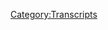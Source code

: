 {{DEFAULTSORT:
    #_TRANSCRIPT_0219:March 13, 2009
}}{{Transcript
    | title         = [[219: March 13, 2009]]
    | caption       = [https://knowledgefight.libsyn.com/knowledge-fight-march-13-2009 Listen to this episode on Libsyn]
    | episodeNumber = [[219: March 13, 2009|219]]
    | length        = 01:32:59
}}

{{MessageBox
    | header     = Warning: Bot Generated Content
    | text       = This transcript was automatically generated by transcription software and likely contains many mistakes and misattributions. Please check the audio for definitive quotes, attribution, and context.
    | image      = N3yvass4myg91.webp
    | imagewidth = 50px
    | id         = warning
}}

{{TranscriptBlock
    | name      = Unknown Speaker
    | timestamp = 00:00:00.000
    | text      = Andy in Kansas, you're on the air, thanks for holding.
}}

{{TranscriptBlock
    | name      = Unknown Speaker
    | timestamp = 00:00:04.080
    | text      = Hello Alex, I'm a first time caller, I'm a huge fan, I love your work.
}}

{{TranscriptBlock
    | name      = Unknown Speaker
    | timestamp = 00:00:07.280
    | text      = I love you.
}}

{{TranscriptBlock
    | name      = Unknown Speaker
    | timestamp = 00:00:07.780
    | text      = Hey everybody, welcome back to Knowledge Fight, I'm Dan.
}}

{{TranscriptBlock
    | name      = Unknown Speaker
    | timestamp = 00:00:10.240
    | text      = I'm Jordan.
}}

{{TranscriptBlock
    | name      = Unknown Speaker
    | timestamp = 00:00:10.740
    | text      = We're a couple dudes, like to sit around, drink novelty beverages, and talk a little bit about Alex Jones.
}}

{{TranscriptBlock
    | name      = Unknown Speaker
    | timestamp = 00:00:14.740
    | text      = Indeed we are, Dan. Dan?
}}

{{TranscriptBlock
    | name      = Unknown Speaker
    | timestamp = 00:00:16.940
    | text      = Yes sir.
}}

{{TranscriptBlock
    | name      = Unknown Speaker
    | timestamp = 00:00:18.140
    | text      = Can you name three cities in Australia?
}}

{{TranscriptBlock
    | name      = Unknown Speaker
    | timestamp = 00:00:20.640
    | text      = Yeah.
}}

{{TranscriptBlock
    | name      = Unknown Speaker
    | timestamp = 00:00:21.640
    | text      = Perth.
}}

{{TranscriptBlock
    | name      = Unknown Speaker
    | timestamp = 00:00:22.339
    | text      = Yep.
}}

{{TranscriptBlock
    | name      = Unknown Speaker
    | timestamp = 00:00:22.839
    | text      = Uh, Queensland.
}}

{{TranscriptBlock
    | name      = Unknown Speaker
    | timestamp = 00:00:24.039
    | text      = Okay.
}}

{{TranscriptBlock
    | name      = Unknown Speaker
    | timestamp = 00:00:24.539
    | text      = Oh, is that a...
}}

{{TranscriptBlock
    | name      = Unknown Speaker
    | timestamp = 00:00:25.899
    | text      = Is that...
}}

{{TranscriptBlock
    | name      = Unknown Speaker
    | timestamp = 00:00:26.399
    | text      = That might be...
}}

{{TranscriptBlock
    | name      = Unknown Speaker
    | timestamp = 00:00:26.899
    | text      = Uh...
}}

{{TranscriptBlock
    | name      = Unknown Speaker
    | timestamp = 00:00:28.000
    | text      = Uh...
}}

{{TranscriptBlock
    | name      = Unknown Speaker
    | timestamp = 00:00:28.500
    | text      = Uh, yeah, New South Wales.
}}

{{TranscriptBlock
    | name      = Unknown Speaker
    | timestamp = 00:00:30.899
    | text      = No, that's a good time.
}}

{{TranscriptBlock
    | name      = Unknown Speaker
    | timestamp = 00:00:31.399
    | text      = Okay.
}}

{{TranscriptBlock
    | name      = Unknown Speaker
    | timestamp = 00:00:31.899
    | text      = Ha ha ha ha ha ha ha ha ha.
}}

{{TranscriptBlock
    | name      = Unknown Speaker
    | timestamp = 00:00:33.899
    | text      = Perth, Melbourne, and Adelaide.
}}

{{TranscriptBlock
    | name      = Unknown Speaker
    | timestamp = 00:00:35.899
    | text      = Melbourne.
}}

{{TranscriptBlock
    | name      = Unknown Speaker
    | timestamp = 00:00:36.899
    | text      = Yeah, whatever, I'm an American.
}}

{{TranscriptBlock
    | name      = Unknown Speaker
    | timestamp = 00:00:38.899
    | text      = Sorry.
}}

{{TranscriptBlock
    | name      = Unknown Speaker
    | timestamp = 00:00:39.899
    | text      = Yeah, why, what do you ask, you ever been?
}}

{{TranscriptBlock
    | name      = Unknown Speaker
    | timestamp = 00:00:41.899
    | text      = I don't know, I've never been to Australia, I was thinking about, uh, I kinda like to go now.
}}

{{TranscriptBlock
    | name      = Unknown Speaker
    | timestamp = 00:00:45.399
    | text      = Yeah, I hear it's lovely, I don't know.
}}

{{TranscriptBlock
    | name      = Unknown Speaker
    | timestamp = 00:00:46.899
    | text      = I don't know.
}}

{{TranscriptBlock
    | name      = Unknown Speaker
    | timestamp = 00:00:47.399
    | text      = Cool.
}}

{{TranscriptBlock
    | name      = Unknown Speaker
    | timestamp = 00:00:47.899
    | text      = It's cold.
}}

{{TranscriptBlock
    | name      = Unknown Speaker
    | timestamp = 00:00:48.399
    | text      = Yeah, shout out.
}}

{{TranscriptBlock
    | name      = Unknown Speaker
    | timestamp = 00:00:48.899
    | text      = Anyways, I thought it would just be a fun little thing to see whether or not you can name three of them.
}}

{{TranscriptBlock
    | name      = Unknown Speaker
    | timestamp = 00:00:52.899
    | text      = Shout out to our Australian listeners and sorry that I've mixed up territories with cities, perhaps.
}}

{{TranscriptBlock
    | name      = Unknown Speaker
    | timestamp = 00:00:57.899
    | text      = I'm not entirely sure, that's my American coming out.
}}

{{TranscriptBlock
    | name      = Unknown Speaker
    | timestamp = 00:01:02.299
    | text      = Also, sorry about the political situation in, uh, your country, which I can actually, uh, pretty calmly say to every one of our listeners.
}}

{{TranscriptBlock
    | name      = Unknown Speaker
    | timestamp = 00:01:10.299
    | text      = Mhm.
}}

{{TranscriptBlock
    | name      = Unknown Speaker
    | timestamp = 00:01:10.799
    | text      = Sorry about that.
}}

{{TranscriptBlock
    | name      = Unknown Speaker
    | timestamp = 00:01:11.799
    | text      = Sorry.
}}

{{TranscriptBlock
    | name      = Unknown Speaker
    | timestamp = 00:01:12.299
    | text      = Sucks.
}}

{{TranscriptBlock
    | name      = Unknown Speaker
    | timestamp = 00:01:12.799
    | text      = But something I refuse to apologize for is how great I feel about our new donors.
}}

{{TranscriptBlock
    | name      = Unknown Speaker
    | timestamp = 00:01:18.299
    | text      = Ladies and gentlemen, I'd like to say thank you to a couple of people who have joined up and, uh, supported the show.
}}

{{TranscriptBlock
    | name      = Unknown Speaker
    | timestamp = 00:01:22.299
    | text      = They're very excited to say welcome aboard and thank you so much, Chris L. You are now a policy wonk.
}}

{{TranscriptBlock
    | name      = Unknown Speaker
    | timestamp = 00:01:29.299
    | text      = I'm a policy wonk.
}}

{{TranscriptBlock
    | name      = Unknown Speaker
    | timestamp = 00:01:30.799
    | text      = Thank you.
}}

{{TranscriptBlock
    | name      = Unknown Speaker
    | timestamp = 00:01:31.299
    | text      = Thank you so very much.
}}

{{TranscriptBlock
    | name      = Unknown Speaker
    | timestamp = 00:01:32.799
    | text      = Chris, thank you so much.
}}

{{TranscriptBlock
    | name      = Unknown Speaker
    | timestamp = 00:01:34.299
    | text      = Uh, and then, you know, got a, got a very exciting thing here.
}}

{{TranscriptBlock
    | name      = Unknown Speaker
    | timestamp = 00:01:38.799
    | text      = Someone has taken their donation and bumped it up.
}}

{{TranscriptBlock
    | name      = Unknown Speaker
    | timestamp = 00:01:41.299
    | text      = What?
}}

{{TranscriptBlock
    | name      = Unknown Speaker
    | timestamp = 00:01:41.799
    | text      = And now we have a new raptor princess.
}}

{{TranscriptBlock
    | name      = Unknown Speaker
    | timestamp = 00:01:43.799
    | text      = What?
}}

{{TranscriptBlock
    | name      = Unknown Speaker
    | timestamp = 00:01:44.299
    | text      = Give a shout out to.
}}

{{TranscriptBlock
    | name      = Unknown Speaker
    | timestamp = 00:01:45.299
    | text      = Oh shit.
}}

{{TranscriptBlock
    | name      = Unknown Speaker
    | timestamp = 00:01:45.799
    | text      = This is something very exciting and very special and I'd like to say.
}}

{{TranscriptBlock
    | name      = Unknown Speaker
    | timestamp = 00:01:48.799
    | text      = Okay, then I'm going to go to the bathroom and when I get back I assume.
}}

{{TranscriptBlock
    | name      = Unknown Speaker
    | timestamp = 00:01:51.799
    | text      = It'll be about done.
}}

{{TranscriptBlock
    | name      = Unknown Speaker
    | timestamp = 00:01:52.799
    | text      = Yeah.
}}

{{TranscriptBlock
    | name      = Unknown Speaker
    | timestamp = 00:01:53.299
    | text      = Uh, thank you so much.
}}

{{TranscriptBlock
    | name      = Unknown Speaker
    | timestamp = 00:01:54.799
    | text      = From the bottom of our hearts, uh, Jonathan M. You are now a raptor princess.
}}

{{TranscriptBlock
    | name      = Unknown Speaker
    | timestamp = 00:01:59.299
    | text      = I'm a policy wonk.
}}

{{TranscriptBlock
    | name      = Unknown Speaker
    | timestamp = 00:02:00.799
    | text      = Four stars.
}}

{{TranscriptBlock
    | name      = Unknown Speaker
    | timestamp = 00:02:01.799
    | text      = Go home to your mother and tell her you're brilliant.
}}

{{TranscriptBlock
    | name      = Unknown Speaker
    | timestamp = 00:02:03.799
    | text      = Someone, someone sodomized and sent me a bucket of poop.
}}

{{TranscriptBlock
    | name      = Unknown Speaker
    | timestamp = 00:02:06.299
    | text      = Daddy shark.
}}

{{TranscriptBlock
    | name      = Unknown Speaker
    | timestamp = 00:02:06.799
    | text      = Bop, bop, bop, bop, bop.
}}

{{TranscriptBlock
    | name      = Unknown Speaker
    | timestamp = 00:02:08.800
    | text      = Jar Jar Binks has a Caribbean black accent.
}}

{{TranscriptBlock
    | name      = Unknown Speaker
    | timestamp = 00:02:12.800
    | text      = He's a loser.
}}

{{TranscriptBlock
    | name      = Unknown Speaker
    | timestamp = 00:02:13.800
    | text      = Little, little kitty baby.
}}

{{TranscriptBlock
    | name      = Unknown Speaker
    | timestamp = 00:02:15.800
    | text      = I don't want to hate black people.
}}

{{TranscriptBlock
    | name      = Unknown Speaker
    | timestamp = 00:02:17.800
    | text      = I renounce Jesus Christ.
}}

{{TranscriptBlock
    | name      = Unknown Speaker
    | timestamp = 00:02:19.800
    | text      = I know how to read.
}}

{{TranscriptBlock
    | name      = Unknown Speaker
    | timestamp = 00:02:23.300
    | text      = I am out of control.
}}

{{TranscriptBlock
    | name      = Unknown Speaker
    | timestamp = 00:02:24.800
    | text      = I've never really seen a lot of white racism in my life.
}}

{{TranscriptBlock
    | name      = Unknown Speaker
    | timestamp = 00:02:27.300
    | text      = I really haven't.
}}

{{TranscriptBlock
    | name      = Unknown Speaker
    | timestamp = 00:02:28.300
    | text      = I bet you money there are few living black people that have been abused by white people
}}

{{TranscriptBlock
    | name      = Unknown Speaker
    | timestamp = 00:02:33.800
    | text      = as much as I have been abused by black people.
}}

{{TranscriptBlock
    | name      = Unknown Speaker
    | timestamp = 00:02:35.800
    | text      = Adolf Hitler, Joseph Stalin.
}}

{{TranscriptBlock
    | name      = Unknown Speaker
    | timestamp = 00:02:37.800
    | text      = Both those guys were complete badasses.
}}

{{TranscriptBlock
    | name      = Unknown Speaker
    | timestamp = 00:02:40.800
    | text      = Complete studs.
}}

{{TranscriptBlock
    | name      = Unknown Speaker
    | timestamp = 00:02:42.800
    | text      = Welcome to McDonald's.
}}

{{TranscriptBlock
    | name      = Unknown Speaker
    | timestamp = 00:02:43.800
    | text      = May I help you?
}}

{{TranscriptBlock
    | name      = Unknown Speaker
    | timestamp = 00:02:44.800
    | text      = I'm Bernie Sanders.
}}

{{TranscriptBlock
    | name      = Unknown Speaker
    | timestamp = 00:02:45.800
    | text      = Thank you so much, Jonathan.
}}

{{TranscriptBlock
    | name      = Unknown Speaker
    | timestamp = 00:02:46.800
    | text      = Thank you so much, Jonathan.
}}

{{TranscriptBlock
    | name      = Unknown Speaker
    | timestamp = 00:02:48.800
    | text      = If you out there would like to support the show and what we do, you can do that by going
}}

{{TranscriptBlock
    | name      = Unknown Speaker
    | timestamp = 00:02:51.800
    | text      = to our website, knowledgefight.com, clicking that support the show button.
}}

{{TranscriptBlock
    | name      = Unknown Speaker
    | timestamp = 00:02:54.800
    | text      = We would appreciate it oh so much.
}}

{{TranscriptBlock
    | name      = Unknown Speaker
    | timestamp = 00:02:56.800
    | text      = It'd be nice.
}}

{{TranscriptBlock
    | name      = Unknown Speaker
    | timestamp = 00:02:57.800
    | text      = Yeah, yeah.
}}

{{TranscriptBlock
    | name      = Unknown Speaker
    | timestamp = 00:02:58.800
    | text      = Because quite frankly, a niche boutique podcast about Alex Jones probably is not going to
}}

{{TranscriptBlock
    | name      = Unknown Speaker
    | timestamp = 00:03:02.800
    | text      = get commerce on our side.
}}

{{TranscriptBlock
    | name      = Unknown Speaker
    | timestamp = 00:03:04.800
    | text      = I mean, with the things that we talk about and the things that we say, I assume that
}}

{{TranscriptBlock
    | name      = Unknown Speaker
    | timestamp = 00:03:09.800
    | text      = all capitalist enterprises want to be a part of this.
}}

{{TranscriptBlock
    | name      = Unknown Speaker
    | timestamp = 00:03:12.800
    | text      = I feel like it would be hard to micro-target ads at our audience in any way.
}}

{{TranscriptBlock
    | name      = Unknown Speaker
    | timestamp = 00:03:19.800
    | text      = But be that as it may, it is what it is.
}}

{{TranscriptBlock
    | name      = Unknown Speaker
    | timestamp = 00:03:21.800
    | text      = We appreciate everybody oh so very much.
}}

{{TranscriptBlock
    | name      = Unknown Speaker
    | timestamp = 00:03:23.800
    | text      = Now, Jordan, today we are going back to the past.
}}

{{TranscriptBlock
    | name      = Unknown Speaker
    | timestamp = 00:03:26.800
    | text      = We are starting the week off in 2009, back on track in the investigation.
}}

{{TranscriptBlock
    | name      = Unknown Speaker
    | timestamp = 00:03:32.800
    | text      = Yes.
}}

{{TranscriptBlock
    | name      = Unknown Speaker
    | timestamp = 00:03:33.800
    | text      = And we know for a fact that the Soros mystery will not be solved any time soon.
}}

{{TranscriptBlock
    | name      = Unknown Speaker
    | timestamp = 00:03:39.800
    | text      = No, probably not for a year or two.
}}

{{TranscriptBlock
    | name      = Unknown Speaker
    | timestamp = 00:03:41.800
    | text      = Probably.
}}

{{TranscriptBlock
    | name      = Unknown Speaker
    | timestamp = 00:03:42.800
    | text      = So we got a long way to go.
}}

{{TranscriptBlock
    | name      = Unknown Speaker
    | timestamp = 00:03:43.800
    | text      = If you want to check out and come back and see what we're doing in the middle of 2019,
}}

{{TranscriptBlock
    | name      = Unknown Speaker
    | timestamp = 00:03:46.800
    | text      = maybe we'll have an answer for you.
}}

{{TranscriptBlock
    | name      = Unknown Speaker
    | timestamp = 00:03:47.800
    | text      = Yeah, still download the episode, but you don't need to listen to it.
}}

{{TranscriptBlock
    | name      = Unknown Speaker
    | timestamp = 00:03:51.800
    | text      = Wait until we're at a...
}}

{{TranscriptBlock
    | name      = Unknown Speaker
    | timestamp = 00:03:52.800
    | text      = But think about how much context there will be for the reveal when it finally does happen.
}}

{{TranscriptBlock
    | name      = Unknown Speaker
    | timestamp = 00:03:57.800
    | text      = Oh, it'll be amazing.
}}

{{TranscriptBlock
    | name      = Unknown Speaker
    | timestamp = 00:03:58.800
    | text      = Yeah, it'll be like the end of Dune.
}}

{{TranscriptBlock
    | name      = Unknown Speaker
    | timestamp = 00:03:59.800
    | text      = You've made it all the way through.
}}

{{TranscriptBlock
    | name      = Unknown Speaker
    | timestamp = 00:04:01.800
    | text      = I guess.
}}

{{TranscriptBlock
    | name      = Unknown Speaker
    | timestamp = 00:04:02.800
    | text      = I've never read Dune.
}}

{{TranscriptBlock
    | name      = Unknown Speaker
    | timestamp = 00:04:03.800
    | text      = Wait, what does that mean?
}}

{{TranscriptBlock
    | name      = Unknown Speaker
    | timestamp = 00:04:05.800
    | text      = It's just a big book, right?
}}

{{TranscriptBlock
    | name      = Unknown Speaker
    | timestamp = 00:04:06.800
    | text      = Isn't it pretty big?
}}

{{TranscriptBlock
    | name      = Unknown Speaker
    | timestamp = 00:04:07.800
    | text      = I remember when I was a kid being overwhelmed by the size of it.
}}

{{TranscriptBlock
    | name      = Unknown Speaker
    | timestamp = 00:04:10.800
    | text      = I'm like, I'll go infinite jest.
}}

{{TranscriptBlock
    | name      = Unknown Speaker
    | timestamp = 00:04:12.800
    | text      = No, it's a big book.
}}

{{TranscriptBlock
    | name      = Unknown Speaker
    | timestamp = 00:04:14.800
    | text      = I just wasn't sure.
}}

{{TranscriptBlock
    | name      = Unknown Speaker
    | timestamp = 00:04:15.800
    | text      = Wait, do you mean there's a sense of accomplishment or there's a context there?
}}

{{TranscriptBlock
    | name      = Unknown Speaker
    | timestamp = 00:04:19.800
    | text      = If you just read the last page, it's not going to be that great.
}}

{{TranscriptBlock
    | name      = Unknown Speaker
    | timestamp = 00:04:22.800
    | text      = But if you've read all of it, the last page is probably awesome.
}}

{{TranscriptBlock
    | name      = Unknown Speaker
    | timestamp = 00:04:24.800
    | text      = The last page actually is pretty great.
}}

{{TranscriptBlock
    | name      = Unknown Speaker
    | timestamp = 00:04:26.800
    | text      = I consider Infinite Jest and Dune to be two examples of books that most people haven't
}}

{{TranscriptBlock
    | name      = Unknown Speaker
    | timestamp = 00:04:32.800
    | text      = made it through.
}}

{{TranscriptBlock
    | name      = Unknown Speaker
    | timestamp = 00:04:33.800
    | text      = That just seems to me as sort of stereotypical examples.
}}

{{TranscriptBlock
    | name      = Unknown Speaker
    | timestamp = 00:04:36.800
    | text      = So that's why I used it and because you love Dune.
}}

{{TranscriptBlock
    | name      = Unknown Speaker
    | timestamp = 00:04:38.800
    | text      = Do you need to read the end of Infinite Jest?
}}

{{TranscriptBlock
    | name      = Unknown Speaker
    | timestamp = 00:04:41.800
    | text      = I don't know.
}}

{{TranscriptBlock
    | name      = Unknown Speaker
    | timestamp = 00:04:42.800
    | text      = I don't know.
}}

{{TranscriptBlock
    | name      = Unknown Speaker
    | timestamp = 00:04:43.800
    | text      = I think I kind of, I'm just, I don't want to be mean.
}}

{{TranscriptBlock
    | name      = Unknown Speaker
    | timestamp = 00:04:47.800
    | text      = I think I kind of got it.
}}

{{TranscriptBlock
    | name      = Unknown Speaker
    | timestamp = 00:04:49.800
    | text      = Sure.
}}

{{TranscriptBlock
    | name      = Unknown Speaker
    | timestamp = 00:04:50.800
    | text      = Like once he gets to the list of movies that the dude has been in, it's like, alright dude,
}}

{{TranscriptBlock
    | name      = Unknown Speaker
    | timestamp = 00:04:55.800
    | text      = I got you.
}}

{{TranscriptBlock
    | name      = Unknown Speaker
    | timestamp = 00:04:56.800
    | text      = Fair.
}}

{{TranscriptBlock
    | name      = Unknown Speaker
    | timestamp = 00:04:57.800
    | text      = So we're in 2009.
}}

{{TranscriptBlock
    | name      = Unknown Speaker
    | timestamp = 00:04:58.800
    | text      = We're going over March 13th, 2009 today.
}}

{{TranscriptBlock
    | name      = Unknown Speaker
    | timestamp = 00:05:01.800
    | text      = And this is a big old day in Alex Jones' history.
}}

{{TranscriptBlock
    | name      = Unknown Speaker
    | timestamp = 00:05:05.800
    | text      = We're doing one day in 2009.
}}

{{TranscriptBlock
    | name      = Unknown Speaker
    | timestamp = 00:05:07.800
    | text      = We are.
}}

{{TranscriptBlock
    | name      = Unknown Speaker
    | timestamp = 00:05:08.800
    | text      = We've always done like two or three days.
}}

{{TranscriptBlock
    | name      = Unknown Speaker
    | timestamp = 00:05:09.800
    | text      = We tried to, but I know I mentioned last week that this episode was kind of difficult for
}}

{{TranscriptBlock
    | name      = Unknown Speaker
    | timestamp = 00:05:13.800
    | text      = me because he brings up a number of things that led me down roads of research.
}}

{{TranscriptBlock
    | name      = Unknown Speaker
    | timestamp = 00:05:17.800
    | text      = So I didn't want to take too many, too much content lest we end up in a discussion about
}}

{{TranscriptBlock
    | name      = Unknown Speaker
    | timestamp = 00:05:23.800
    | text      = something and we end up with a six hour episode on our hands.
}}

{{TranscriptBlock
    | name      = Unknown Speaker
    | timestamp = 00:05:26.800
    | text      = Yeah.
}}

{{TranscriptBlock
    | name      = Unknown Speaker
    | timestamp = 00:05:27.800
    | text      = So one day will suffice because there's a lot of meat to get into.
}}

{{TranscriptBlock
    | name      = Unknown Speaker
    | timestamp = 00:05:30.800
    | text      = And then on top of that, there's something you need to know.
}}

{{TranscriptBlock
    | name      = Unknown Speaker
    | timestamp = 00:05:33.800
    | text      = Boy, I tell you, things are crazy around here.
}}

{{TranscriptBlock
    | name      = Unknown Speaker
    | timestamp = 00:05:37.800
    | text      = Chuck Norris told me he'd come on the show any time that he'd been listening for many
}}

{{TranscriptBlock
    | name      = Unknown Speaker
    | timestamp = 00:05:42.800
    | text      = years.
}}

{{TranscriptBlock
    | name      = Unknown Speaker
    | timestamp = 00:05:43.800
    | text      = First time I had him on late last year.
}}

{{TranscriptBlock
    | name      = Unknown Speaker
    | timestamp = 00:05:47.800
    | text      = And I just hadn't thought to call him or email him since he was on with us.
}}

{{TranscriptBlock
    | name      = Unknown Speaker
    | timestamp = 00:05:55.399
    | text      = And then I got blindsided with this big announcement that he might run for the president of Texas
}}

{{TranscriptBlock
    | name      = Unknown Speaker
    | timestamp = 00:06:00.480
    | text      = and that both parties are controlled by elite groups and that the IRS is a fraud.
}}

{{TranscriptBlock
    | name      = Unknown Speaker
    | timestamp = 00:06:06.120
    | text      = And when I heard Glenn Beck was involved, that's just one of the hosts that's involved.
}}

{{TranscriptBlock
    | name      = Unknown Speaker
    | timestamp = 00:06:11.480
    | text      = You know, I don't have a very high view of Beck because he said Ron Paul supporters need
}}

{{TranscriptBlock
    | name      = Unknown Speaker
    | timestamp = 00:06:14.920
    | text      = to have the army used against him and are terrorists and now he's backed off of that.
}}

{{TranscriptBlock
    | name      = Unknown Speaker
    | timestamp = 00:06:19.639
    | text      = But he mixes a lot of propaganda in what he does.
}}

{{TranscriptBlock
    | name      = Unknown Speaker
    | timestamp = 00:06:21.639
    | text      = So I was at the end of the show and Chuck Norris confirmed that Chuck Norris had said
}}

{{TranscriptBlock
    | name      = Unknown Speaker
    | timestamp = 00:06:25.279
    | text      = these things, was having this big simulcast today at five o'clock Eastern.
}}

{{TranscriptBlock
    | name      = Unknown Speaker
    | timestamp = 00:06:30.800
    | text      = I should have had him at the bottom of it.
}}

{{TranscriptBlock
    | name      = Unknown Speaker
    | timestamp = 00:06:32.199
    | text      = So I went in and emailed Chuck and I left at about six.
}}

{{TranscriptBlock
    | name      = Unknown Speaker
    | timestamp = 00:06:38.079
    | text      = Boom.
}}

{{TranscriptBlock
    | name      = Unknown Speaker
    | timestamp = 00:06:39.079
    | text      = He emailed right back.
}}

{{TranscriptBlock
    | name      = Unknown Speaker
    | timestamp = 00:06:40.079
    | text      = We missed the email saying, yeah, I'd love to come on tomorrow at one o'clock.
}}

{{TranscriptBlock
    | name      = Unknown Speaker
    | timestamp = 00:06:44.680
    | text      = Is good for me?
}}

{{TranscriptBlock
    | name      = Unknown Speaker
    | timestamp = 00:06:45.680
    | text      = Is that good for you?
}}

{{TranscriptBlock
    | name      = Unknown Speaker
    | timestamp = 00:06:46.680
    | text      = Hi, Alex.
}}

{{TranscriptBlock
    | name      = Unknown Speaker
    | timestamp = 00:06:47.680
    | text      = I'm not busy.
}}

{{TranscriptBlock
    | name      = Unknown Speaker
    | timestamp = 00:06:48.680
    | text      = So this leads to about a two minute Alex on air meeting where he's talking to his staff
}}

{{TranscriptBlock
    | name      = Unknown Speaker
    | timestamp = 00:06:54.439
    | text      = about how like we really got to get these emails together.
}}

{{TranscriptBlock
    | name      = Unknown Speaker
    | timestamp = 00:06:57.279
    | text      = I understand.
}}

{{TranscriptBlock
    | name      = Unknown Speaker
    | timestamp = 00:06:58.279
    | text      = I left at six yesterday.
}}

{{TranscriptBlock
    | name      = Unknown Speaker
    | timestamp = 00:07:01.079
    | text      = He emailed back at six oh two.
}}

{{TranscriptBlock
    | name      = Unknown Speaker
    | timestamp = 00:07:02.920
    | text      = I could have goddamn Chuck Norris on my show right now.
}}

{{TranscriptBlock
    | name      = Unknown Speaker
    | timestamp = 00:07:06.040
    | text      = If one of you motherfuckers had answered that email, I'm furious about it cause I'm in limbo
}}

{{TranscriptBlock
    | name      = Unknown Speaker
    | timestamp = 00:07:10.939
    | text      = right now.
}}

{{TranscriptBlock
    | name      = Unknown Speaker
    | timestamp = 00:07:11.939
    | text      = I tried to write him back this morning, but I haven't heard back.
}}

{{TranscriptBlock
    | name      = Unknown Speaker
    | timestamp = 00:07:14.279
    | text      = I'm on air now.
}}

{{TranscriptBlock
    | name      = Unknown Speaker
    | timestamp = 00:07:15.279
    | text      = What am I going to do that now?
}}

{{TranscriptBlock
    | name      = Unknown Speaker
    | timestamp = 00:07:16.839
    | text      = Come on man.
}}

{{TranscriptBlock
    | name      = Unknown Speaker
    | timestamp = 00:07:18.180
    | text      = Come on man.
}}

{{TranscriptBlock
    | name      = Unknown Speaker
    | timestamp = 00:07:19.180
    | text      = If you leave your work at the office, I get it.
}}

{{TranscriptBlock
    | name      = Unknown Speaker
    | timestamp = 00:07:22.360
    | text      = It's six oh two.
}}

{{TranscriptBlock
    | name      = Unknown Speaker
    | timestamp = 00:07:23.439
    | text      = Let me tell you something.
}}

{{TranscriptBlock
    | name      = Unknown Speaker
    | timestamp = 00:07:24.439
    | text      = You don't check those emails after work.
}}

{{TranscriptBlock
    | name      = Unknown Speaker
    | timestamp = 00:07:26.319
    | text      = When I was an accountant.
}}

{{TranscriptBlock
    | name      = Unknown Speaker
    | timestamp = 00:07:27.319
    | text      = Yes.
}}

{{TranscriptBlock
    | name      = Unknown Speaker
    | timestamp = 00:07:28.319
    | text      = But if I was trying to book Chuck Norris, no, I'm checking my work email if Chuck Norris
}}

{{TranscriptBlock
    | name      = Unknown Speaker
    | timestamp = 00:07:32.879
    | text      = is going to hit me up and be like, I'm going to come roundhouse, kick some information
}}

{{TranscriptBlock
    | name      = Unknown Speaker
    | timestamp = 00:07:36.660
    | text      = at you.
}}

{{TranscriptBlock
    | name      = Unknown Speaker
    | timestamp = 00:07:37.660
    | text      = I don't know.
}}

{{TranscriptBlock
    | name      = Unknown Speaker
    | timestamp = 00:07:38.660
    | text      = I just want to, I feel like Chuck already was the president of Texas as like a metaphorical
}}

{{TranscriptBlock
    | name      = Unknown Speaker
    | timestamp = 00:07:47.920
    | text      = concept.
}}

{{TranscriptBlock
    | name      = Unknown Speaker
    | timestamp = 00:07:48.920
    | text      = That's not a, that's not a real thing.
}}

{{TranscriptBlock
    | name      = Unknown Speaker
    | timestamp = 00:07:50.639
    | text      = But he did want to wear a jet pack in an episode of Walker, Texas.
}}

{{TranscriptBlock
    | name      = Unknown Speaker
    | timestamp = 00:07:54.839
    | text      = That's true.
}}

{{TranscriptBlock
    | name      = Unknown Speaker
    | timestamp = 00:07:55.839
    | text      = So he is my president.
}}

{{TranscriptBlock
    | name      = Unknown Speaker
    | timestamp = 00:07:59.040
    | text      = I also, I will say spoiler alert.
}}

{{TranscriptBlock
    | name      = Unknown Speaker
    | timestamp = 00:08:01.240
    | text      = Chuck Norris does show up on this show on this episode and it's great.
}}

{{TranscriptBlock
    | name      = Unknown Speaker
    | timestamp = 00:08:07.079
    | text      = But one thing that pisses me off so much is that Alex doesn't play the Walker, Texas Ranger
}}

{{TranscriptBlock
    | name      = Unknown Speaker
    | timestamp = 00:08:11.480
    | text      = theme to play him onto the show because it would be perfect for him.
}}

{{TranscriptBlock
    | name      = Unknown Speaker
    | timestamp = 00:08:15.399
    | text      = That's rude.
}}

{{TranscriptBlock
    | name      = Unknown Speaker
    | timestamp = 00:08:16.399
    | text      = When the eyes of the ranger are upon you, any wrong you do, he's gonna see.
}}

{{TranscriptBlock
    | name      = Unknown Speaker
    | timestamp = 00:08:22.639
    | text      = Play the theme song from Sidekicks.
}}

{{TranscriptBlock
    | name      = Unknown Speaker
    | timestamp = 00:08:24.480
    | text      = When you're in Texas, look behind you.
}}

{{TranscriptBlock
    | name      = Unknown Speaker
    | timestamp = 00:08:26.120
    | text      = That's my jam right there.
}}

{{TranscriptBlock
    | name      = Unknown Speaker
    | timestamp = 00:08:27.319
    | text      = River Phoenix?
}}

{{TranscriptBlock
    | name      = Unknown Speaker
    | timestamp = 00:08:28.319
    | text      = That's where the ranger's gonna be.
}}

{{TranscriptBlock
    | name      = Unknown Speaker
    | timestamp = 00:08:30.920
    | text      = When you're in Texas, look behind you.
}}

{{TranscriptBlock
    | name      = Unknown Speaker
    | timestamp = 00:08:34.879
    | text      = I love that theme song.
}}

{{TranscriptBlock
    | name      = Unknown Speaker
    | timestamp = 00:08:37.320
    | text      = Back when me and Nikki gifts lived together back in Missouri, he was going through a bit
}}

{{TranscriptBlock
    | name      = Unknown Speaker
    | timestamp = 00:08:40.700
    | text      = of a Walker, Texas ranger phase.
}}

{{TranscriptBlock
    | name      = Unknown Speaker
    | timestamp = 00:08:43.960
    | text      = I reject those words entirely.
}}

{{TranscriptBlock
    | name      = Unknown Speaker
    | timestamp = 00:08:45.519
    | text      = You ended up watching a Walker, Texas ranger phase?
}}

{{TranscriptBlock
    | name      = Unknown Speaker
    | timestamp = 00:08:48.559
    | text      = There's a lot of value in that show, man.
}}

{{TranscriptBlock
    | name      = Unknown Speaker
    | timestamp = 00:08:50.240
    | text      = There's a lot of really, yeah.
}}

{{TranscriptBlock
    | name      = Unknown Speaker
    | timestamp = 00:08:52.340
    | text      = It's up there with Matlock, MacGyver.
}}

{{TranscriptBlock
    | name      = Unknown Speaker
    | timestamp = 00:08:55.240
    | text      = I think in terms of those shows, you can just watch all of them and they're all the same.
}}

{{TranscriptBlock
    | name      = Unknown Speaker
    | timestamp = 00:09:00.879
    | text      = They're all awesome.
}}

{{TranscriptBlock
    | name      = Unknown Speaker
    | timestamp = 00:09:02.559
    | text      = Anyway, Chuck Norris is gonna show up a little bit later.
}}

{{TranscriptBlock
    | name      = Unknown Speaker
    | timestamp = 00:09:07.120
    | text      = Wasn't that show just essentially kung fu, but if it was a Texas ranger?
}}

{{TranscriptBlock
    | name      = Unknown Speaker
    | timestamp = 00:09:11.240
    | text      = Right, yeah.
}}

{{TranscriptBlock
    | name      = Unknown Speaker
    | timestamp = 00:09:12.240
    | text      = And he's behind you.
}}

{{TranscriptBlock
    | name      = Unknown Speaker
    | timestamp = 00:09:13.240
    | text      = Oh, he's behind you?
}}

{{TranscriptBlock
    | name      = Unknown Speaker
    | timestamp = 00:09:14.440
    | text      = Always.
}}

{{TranscriptBlock
    | name      = Unknown Speaker
    | timestamp = 00:09:15.440
    | text      = He doesn't make me feel comfortable.
}}

{{TranscriptBlock
    | name      = Unknown Speaker
    | timestamp = 00:09:16.440
    | text      = If you're in Texas, turn around.
}}

{{TranscriptBlock
    | name      = Unknown Speaker
    | timestamp = 00:09:18.799
    | text      = He's behind you.
}}

{{TranscriptBlock
    | name      = Unknown Speaker
    | timestamp = 00:09:19.799
    | text      = Hey, Jordan.
}}

{{TranscriptBlock
    | name      = Unknown Speaker
    | timestamp = 00:09:20.799
    | text      = Hold on.
}}

{{TranscriptBlock
    | name      = Unknown Speaker
    | timestamp = 00:09:21.799
    | text      = There's the president of Texas behind me.
}}

{{TranscriptBlock
    | name      = Unknown Speaker
    | timestamp = 00:09:24.240
    | text      = We gotta run.
}}

{{TranscriptBlock
    | name      = Unknown Speaker
    | timestamp = 00:09:25.240
    | text      = Yeah.
}}

{{TranscriptBlock
    | name      = Unknown Speaker
    | timestamp = 00:09:26.240
    | text      = Oh, yeah.
}}

{{TranscriptBlock
    | name      = Unknown Speaker
    | timestamp = 00:09:27.240
    | text      = Anyway, the reason that Alex wanted to have Chuck Norris on is that he's caught wind of
}}

{{TranscriptBlock
    | name      = Unknown Speaker
    | timestamp = 00:09:31.000
    | text      = the fact that he is going to do a episode of Glenn Beck.
}}

{{TranscriptBlock
    | name      = Unknown Speaker
    | timestamp = 00:09:35.240
    | text      = And there's-
}}

{{TranscriptBlock
    | name      = Unknown Speaker
    | timestamp = 00:09:36.240
    | text      = Oh, he's gotta scoop him.
}}

{{TranscriptBlock
    | name      = Unknown Speaker
    | timestamp = 00:09:37.240
    | text      = There's talk that Norris is going to make a big announcement on this Glenn Beck episode.
}}

{{TranscriptBlock
    | name      = Unknown Speaker
    | timestamp = 00:09:42.840
    | text      = And so of course, you're absolutely right.
}}

{{TranscriptBlock
    | name      = Unknown Speaker
    | timestamp = 00:09:44.639
    | text      = He just wants to scoop Glenn Beck.
}}

{{TranscriptBlock
    | name      = Unknown Speaker
    | timestamp = 00:09:46.399
    | text      = Yeah, of course.
}}

{{TranscriptBlock
    | name      = Unknown Speaker
    | timestamp = 00:09:47.399
    | text      = He's petty and mad about this.
}}

{{TranscriptBlock
    | name      = Unknown Speaker
    | timestamp = 00:09:49.600
    | text      = So he has not talked to Chuck Norris at all for like six months.
}}

{{TranscriptBlock
    | name      = Unknown Speaker
    | timestamp = 00:09:54.519
    | text      = Conceivably since the last time he mentions in that clip there.
}}

{{TranscriptBlock
    | name      = Unknown Speaker
    | timestamp = 00:09:57.440
    | text      = Yeah, yeah, yeah.
}}

{{TranscriptBlock
    | name      = Unknown Speaker
    | timestamp = 00:09:58.440
    | text      = And then all the blue, he gets an email from Chuck or he emails Chuck.
}}

{{TranscriptBlock
    | name      = Unknown Speaker
    | timestamp = 00:10:03.620
    | text      = He reached out to Chuck.
}}

{{TranscriptBlock
    | name      = Unknown Speaker
    | timestamp = 00:10:04.620
    | text      = So he finds out that Chuck is gonna be on Glenn Beck's show and he's shooting out an
}}

{{TranscriptBlock
    | name      = Unknown Speaker
    | timestamp = 00:10:08.320
    | text      = email ASAP.
}}

{{TranscriptBlock
    | name      = Unknown Speaker
    | timestamp = 00:10:09.320
    | text      = Oh, yeah.
}}

{{TranscriptBlock
    | name      = Unknown Speaker
    | timestamp = 00:10:10.320
    | text      = And then he gets a response two minutes later, but he misses the response.
}}

{{TranscriptBlock
    | name      = Unknown Speaker
    | timestamp = 00:10:14.080
    | text      = So now he's panicking on air like, Beck is going to take this one from me.
}}

{{TranscriptBlock
    | name      = Unknown Speaker
    | timestamp = 00:10:18.120
    | text      = What am I going to do?
}}

{{TranscriptBlock
    | name      = Unknown Speaker
    | timestamp = 00:10:19.159
    | text      = But little does he realize there's a decent chance that he's already taped that appearance
}}

{{TranscriptBlock
    | name      = Unknown Speaker
    | timestamp = 00:10:23.600
    | text      = on Glenn Beck.
}}

{{TranscriptBlock
    | name      = Unknown Speaker
    | timestamp = 00:10:24.600
    | text      = Of course.
}}

{{TranscriptBlock
    | name      = Unknown Speaker
    | timestamp = 00:10:25.600
    | text      = Because I don't think it's live to air.
}}

{{TranscriptBlock
    | name      = Unknown Speaker
    | timestamp = 00:10:26.600
    | text      = Glenn Beck is always live.
}}

{{TranscriptBlock
    | name      = Unknown Speaker
    | timestamp = 00:10:28.919
    | text      = And let me just put the pin in this.
}}

{{TranscriptBlock
    | name      = Unknown Speaker
    | timestamp = 00:10:31.919
    | text      = There is no scoop.
}}

{{TranscriptBlock
    | name      = Unknown Speaker
    | timestamp = 00:10:34.200
    | text      = Alex thinks it's something like he's going to announce he's running for president of
}}

{{TranscriptBlock
    | name      = Unknown Speaker
    | timestamp = 00:10:37.320
    | text      = Texas.
}}

{{TranscriptBlock
    | name      = Unknown Speaker
    | timestamp = 00:10:38.320
    | text      = Texas should secede.
}}

{{TranscriptBlock
    | name      = Unknown Speaker
    | timestamp = 00:10:40.000
    | text      = Something like that.
}}

{{TranscriptBlock
    | name      = Unknown Speaker
    | timestamp = 00:10:41.080
    | text      = Because that's what really bad presumptive media has started throwing around.
}}

{{TranscriptBlock
    | name      = Unknown Speaker
    | timestamp = 00:10:44.960
    | text      = Yeah, yeah, yeah.
}}

{{TranscriptBlock
    | name      = Unknown Speaker
    | timestamp = 00:10:45.960
    | text      = A lot of the blogs that Alex gets his information from have been like, is Chuck Norris going
}}

{{TranscriptBlock
    | name      = Unknown Speaker
    | timestamp = 00:10:49.639
    | text      = to be the one who brings us back?
}}

{{TranscriptBlock
    | name      = Unknown Speaker
    | timestamp = 00:10:51.559
    | text      = That sort of thing.
}}

{{TranscriptBlock
    | name      = Unknown Speaker
    | timestamp = 00:10:52.559
    | text      = He's going to be the one who brings us back some Bowflexes.
}}

{{TranscriptBlock
    | name      = Unknown Speaker
    | timestamp = 00:10:55.159
    | text      = Certainly.
}}

{{TranscriptBlock
    | name      = Unknown Speaker
    | timestamp = 00:10:56.159
    | text      = So Alex wants the scoop really badly.
}}

{{TranscriptBlock
    | name      = Unknown Speaker
    | timestamp = 00:11:00.279
    | text      = Here's a clip of him just really expressing how like, I need to get him on before he talks
}}

{{TranscriptBlock
    | name      = Unknown Speaker
    | timestamp = 00:11:04.480
    | text      = to Glenn Beck.
}}

{{TranscriptBlock
    | name      = Unknown Speaker
    | timestamp = 00:11:05.480
    | text      = Yeah, yeah, yeah.
}}

{{TranscriptBlock
    | name      = Unknown Speaker
    | timestamp = 00:11:06.480
    | text      = So we'll see if Chuck Norris is going to be on the show today.
}}

{{TranscriptBlock
    | name      = Unknown Speaker
    | timestamp = 00:11:09.320
    | text      = I mean, they said, yes, we'll come on.
}}

{{TranscriptBlock
    | name      = Unknown Speaker
    | timestamp = 00:11:12.080
    | text      = Yes, is this time?
}}

{{TranscriptBlock
    | name      = Unknown Speaker
    | timestamp = 00:11:13.080
    | text      = Good.
}}

{{TranscriptBlock
    | name      = Unknown Speaker
    | timestamp = 00:11:14.080
    | text      = But they're so busy.
}}

{{TranscriptBlock
    | name      = Unknown Speaker
    | timestamp = 00:11:15.080
    | text      = Who knows with two hours notice if that will happen, because obviously I can have him on
}}

{{TranscriptBlock
    | name      = Unknown Speaker
    | timestamp = 00:11:22.000
    | text      = next week.
}}

{{TranscriptBlock
    | name      = Unknown Speaker
    | timestamp = 00:11:23.000
    | text      = He's not busy, dude.
}}

{{TranscriptBlock
    | name      = Unknown Speaker
    | timestamp = 00:11:24.000
    | text      = I can have him on this Sunday, but I want him on ahead of this simulcast today.
}}

{{TranscriptBlock
    | name      = Unknown Speaker
    | timestamp = 00:11:31.679
    | text      = Because he's talking about very, very exciting, very, very dynamic, extremely interesting
}}

{{TranscriptBlock
    | name      = Unknown Speaker
    | timestamp = 00:11:36.360
    | text      = things right now.
}}

{{TranscriptBlock
    | name      = Unknown Speaker
    | timestamp = 00:11:38.659
    | text      = That's where these blogs are.
}}

{{TranscriptBlock
    | name      = Unknown Speaker
    | timestamp = 00:11:40.519
    | text      = And you know, Chuck Norris is probably going around and making Chuck Norris fact jokes.
}}

{{TranscriptBlock
    | name      = Unknown Speaker
    | timestamp = 00:11:47.440
    | text      = I think he's doing a lot of that.
}}

{{TranscriptBlock
    | name      = Unknown Speaker
    | timestamp = 00:11:49.120
    | text      = I think in 2009, he's doing a lot of leaning into that.
}}

{{TranscriptBlock
    | name      = Unknown Speaker
    | timestamp = 00:11:52.320
    | text      = No, no, no, no.
}}

{{TranscriptBlock
    | name      = Unknown Speaker
    | timestamp = 00:11:53.320
    | text      = Isn't he legally prohibited from making those jokes?
}}

{{TranscriptBlock
    | name      = Unknown Speaker
    | timestamp = 00:11:56.000
    | text      = Is this a Chuck Norris fact?
}}

{{TranscriptBlock
    | name      = Unknown Speaker
    | timestamp = 00:12:01.879
    | text      = I seem to recall around this time, a big part of his PR strategy was really embracing those
}}

{{TranscriptBlock
    | name      = Unknown Speaker
    | timestamp = 00:12:09.120
    | text      = jokes.
}}

{{TranscriptBlock
    | name      = Unknown Speaker
    | timestamp = 00:12:10.120
    | text      = Yeah.
}}

{{TranscriptBlock
    | name      = Unknown Speaker
    | timestamp = 00:12:11.120
    | text      = It's a fun little meme.
}}

{{TranscriptBlock
    | name      = Unknown Speaker
    | timestamp = 00:12:13.559
    | text      = That's nice.
}}

{{TranscriptBlock
    | name      = Unknown Speaker
    | timestamp = 00:12:14.559
    | text      = Chuck Norris does things.
}}

{{TranscriptBlock
    | name      = Unknown Speaker
    | timestamp = 00:12:15.919
    | text      = Congratulations, everybody.
}}

{{TranscriptBlock
    | name      = Unknown Speaker
    | timestamp = 00:12:17.159
    | text      = We did it.
}}

{{TranscriptBlock
    | name      = Unknown Speaker
    | timestamp = 00:12:18.159
    | text      = Yeah.
}}

{{TranscriptBlock
    | name      = Unknown Speaker
    | timestamp = 00:12:19.159
    | text      = In this next clip, we get back to one of the narratives that's been really robust in this
}}

{{TranscriptBlock
    | name      = Unknown Speaker
    | timestamp = 00:12:23.039
    | text      = March 2009 period of time, and that of course is the MIAC document, the document about the
}}

{{TranscriptBlock
    | name      = Unknown Speaker
    | timestamp = 00:12:30.480
    | text      = modern militia movement.
}}

{{TranscriptBlock
    | name      = Unknown Speaker
    | timestamp = 00:12:31.960
    | text      = Oh, those white supremacists.
}}

{{TranscriptBlock
    | name      = Unknown Speaker
    | timestamp = 00:12:33.679
    | text      = They're great, not bad.
}}

{{TranscriptBlock
    | name      = Unknown Speaker
    | timestamp = 00:12:34.879
    | text      = The one that Alex misunderstands much like a junior high student who has not come to
}}

{{TranscriptBlock
    | name      = Unknown Speaker
    | timestamp = 00:12:40.559
    | text      = class might, and he lies more about it in this next clip.
}}

{{TranscriptBlock
    | name      = Unknown Speaker
    | timestamp = 00:12:44.539
    | text      = Two days ago, we broke the news and published the full document with phone numbers to the
}}

{{TranscriptBlock
    | name      = Unknown Speaker
    | timestamp = 00:12:49.360
    | text      = Missouri State Police with a standard, it was just an update, standard material that
}}

{{TranscriptBlock
    | name      = Unknown Speaker
    | timestamp = 00:12:58.639
    | text      = the fusion centers, the feds have set up to brainwash the police and military are receiving
}}

{{TranscriptBlock
    | name      = Unknown Speaker
    | timestamp = 00:13:05.519
    | text      = at all the states.
}}

{{TranscriptBlock
    | name      = Unknown Speaker
    | timestamp = 00:13:06.519
    | text      = And they're moving the military into the same buildings with the state police, local police
}}

{{TranscriptBlock
    | name      = Unknown Speaker
    | timestamp = 00:13:09.879
    | text      = in every regional area, four to five county areas and in all the big cities.
}}

{{TranscriptBlock
    | name      = Unknown Speaker
    | timestamp = 00:13:13.679
    | text      = Are they also renovating?
}}

{{TranscriptBlock
    | name      = Unknown Speaker
    | timestamp = 00:13:15.279
    | text      = And then about 12 hours later, the next morning, because we called that afternoon and they
}}

{{TranscriptBlock
    | name      = Unknown Speaker
    | timestamp = 00:13:19.720
    | text      = said that the captains and sergeants and lieutenants and colonels were out calling the state police
}}

{{TranscriptBlock
    | name      = Unknown Speaker
    | timestamp = 00:13:27.720
    | text      = in Missouri.
}}

{{TranscriptBlock
    | name      = Unknown Speaker
    | timestamp = 00:13:28.720
    | text      = We did call them that day.
}}

{{TranscriptBlock
    | name      = Unknown Speaker
    | timestamp = 00:13:29.720
    | text      = We did talk to them yesterday morning and we put out on air that phone numbers, additional
}}

{{TranscriptBlock
    | name      = Unknown Speaker
    | timestamp = 00:13:34.440
    | text      = phone numbers and the names of the state police at the Office of Intelligence with the Missouri
}}

{{TranscriptBlock
    | name      = Unknown Speaker
    | timestamp = 00:13:39.720
    | text      = State Highway Patrol and the governor's office that put this out.
}}

{{TranscriptBlock
    | name      = Unknown Speaker
    | timestamp = 00:13:44.600
    | text      = So I mean, we gave you the names and they wouldn't come on air and we said, call them.
}}

{{TranscriptBlock
    | name      = Unknown Speaker
    | timestamp = 00:13:47.799
    | text      = People have been calling them and I see them passing boards.
}}

{{TranscriptBlock
    | name      = Unknown Speaker
    | timestamp = 00:13:49.840
    | text      = Yeah, I talked to Captain Hall and I talked to Captain Holtz and we talked to them and
}}

{{TranscriptBlock
    | name      = Unknown Speaker
    | timestamp = 00:13:53.799
    | text      = they confirmed they put this out.
}}

{{TranscriptBlock
    | name      = Unknown Speaker
    | timestamp = 00:13:55.679
    | text      = So the disinfo operatives are all over the web posting this saying, I'm a liar, it's
}}

{{TranscriptBlock
    | name      = Unknown Speaker
    | timestamp = 00:13:59.759
    | text      = not real.
}}

{{TranscriptBlock
    | name      = Unknown Speaker
    | timestamp = 00:14:01.000
    | text      = Alex is missing the point.
}}

{{TranscriptBlock
    | name      = Unknown Speaker
    | timestamp = 00:14:02.679
    | text      = It is real, but what it says isn't what he says.
}}

{{TranscriptBlock
    | name      = Unknown Speaker
    | timestamp = 00:14:05.840
    | text      = He's making that elementary logical fallacy that he makes about the idea that, just to
}}

{{TranscriptBlock
    | name      = Unknown Speaker
    | timestamp = 00:14:13.039
    | text      = drive it home again, the idea of this document saying that people who are in terrorist leaning
}}

{{TranscriptBlock
    | name      = Unknown Speaker
    | timestamp = 00:14:19.179
    | text      = militias often are supporters of Ron Paul does not mean if you are a Ron Paul supporter,
}}

{{TranscriptBlock
    | name      = Unknown Speaker
    | timestamp = 00:14:26.320
    | text      = you are suspicious to me of being in one of these groups.
}}

{{TranscriptBlock
    | name      = Unknown Speaker
    | timestamp = 00:14:29.440
    | text      = Right.
}}

{{TranscriptBlock
    | name      = Unknown Speaker
    | timestamp = 00:14:30.440
    | text      = I mean, it does now.
}}

{{TranscriptBlock
    | name      = Unknown Speaker
    | timestamp = 00:14:31.440
    | text      = He believes that those two statements are equivalent and that's how he's reporting this.
}}

{{TranscriptBlock
    | name      = Unknown Speaker
    | timestamp = 00:14:35.799
    | text      = That's the part that he thinks disinfo agents are saying, you're wrong about this.
}}

{{TranscriptBlock
    | name      = Unknown Speaker
    | timestamp = 00:14:41.480
    | text      = And instead what he's choosing to respond to is as if what they're saying is this isn't
}}

{{TranscriptBlock
    | name      = Unknown Speaker
    | timestamp = 00:14:45.799
    | text      = real.
}}

{{TranscriptBlock
    | name      = Unknown Speaker
    | timestamp = 00:14:46.799
    | text      = No, it is.
}}

{{TranscriptBlock
    | name      = Unknown Speaker
    | timestamp = 00:14:47.799
    | text      = I've called them.
}}

{{TranscriptBlock
    | name      = Unknown Speaker
    | timestamp = 00:14:48.799
    | text      = It is real.
}}

{{TranscriptBlock
    | name      = Unknown Speaker
    | timestamp = 00:14:49.799
    | text      = He's just lying about what it is.
}}

{{TranscriptBlock
    | name      = Unknown Speaker
    | timestamp = 00:14:51.799
    | text      = So it makes the next clip all the more funny when we realize that there's that lie in place.
}}

{{TranscriptBlock
    | name      = Unknown Speaker
    | timestamp = 00:14:57.500
    | text      = I can't handle it sometimes that people say we exaggerate when nine times out of 10, it's
}}

{{TranscriptBlock
    | name      = Unknown Speaker
    | timestamp = 00:15:03.960
    | text      = the other way around.
}}

{{TranscriptBlock
    | name      = Unknown Speaker
    | timestamp = 00:15:04.960
    | text      = No, we lie about it.
}}

{{TranscriptBlock
    | name      = Unknown Speaker
    | timestamp = 00:15:06.320
    | text      = Yeah, about 10% of the time we end up overestimating what's happening with something.
}}

{{TranscriptBlock
    | name      = Unknown Speaker
    | timestamp = 00:15:11.399
    | text      = But most of the time, I mean, probably more than 90%, it's far worse than we say.
}}

{{TranscriptBlock
    | name      = Unknown Speaker
    | timestamp = 00:15:15.320
    | text      = No.
}}

{{TranscriptBlock
    | name      = Unknown Speaker
    | timestamp = 00:15:16.320
    | text      = It's far worse than we say.
}}

{{TranscriptBlock
    | name      = Unknown Speaker
    | timestamp = 00:15:17.759
    | text      = How could it be?
}}

{{TranscriptBlock
    | name      = Unknown Speaker
    | timestamp = 00:15:18.759
    | text      = He's holding restraint, Dan.
}}

{{TranscriptBlock
    | name      = Unknown Speaker
    | timestamp = 00:15:23.360
    | text      = He is keeping himself under control for your benefit, otherwise he could cause a mass panic.
}}

{{TranscriptBlock
    | name      = Unknown Speaker
    | timestamp = 00:15:30.200
    | text      = What if there were a billion people on the border, Dan?
}}

{{TranscriptBlock
    | name      = Unknown Speaker
    | timestamp = 00:15:34.419
    | text      = His narratives right now, like in 2009, involve a shadowy group of all powerful, super rich
}}

{{TranscriptBlock
    | name      = Unknown Speaker
    | timestamp = 00:15:42.080
    | text      = individuals that are all working together and their plan is any day now, they're going
}}

{{TranscriptBlock
    | name      = Unknown Speaker
    | timestamp = 00:15:46.980
    | text      = to collapse the dollar so you can't buy food.
}}

{{TranscriptBlock
    | name      = Unknown Speaker
    | timestamp = 00:15:50.240
    | text      = And when civil unrest breaks out, they have camps built everywhere to put people in forcefully.
}}

{{TranscriptBlock
    | name      = Unknown Speaker
    | timestamp = 00:15:55.399
    | text      = Anybody who talks up, they're going to put them in the camps.
}}

{{TranscriptBlock
    | name      = Unknown Speaker
    | timestamp = 00:15:58.100
    | text      = And at that point, once they have mollified the population, they will release bioweapons
}}

{{TranscriptBlock
    | name      = Unknown Speaker
    | timestamp = 00:16:02.879
    | text      = to kill 80% of the population, at which point I guess the rest of the people who survive
}}

{{TranscriptBlock
    | name      = Unknown Speaker
    | timestamp = 00:16:07.820
    | text      = will be feudal serfs to these globalists who have armored redoubts.
}}

{{TranscriptBlock
    | name      = Unknown Speaker
    | timestamp = 00:16:12.440
    | text      = And then I guess kill the rest of them.
}}

{{TranscriptBlock
    | name      = Unknown Speaker
    | timestamp = 00:16:14.240
    | text      = I don't know.
}}

{{TranscriptBlock
    | name      = Unknown Speaker
    | timestamp = 00:16:15.480
    | text      = But how could he not be like that?
}}

{{TranscriptBlock
    | name      = Unknown Speaker
    | timestamp = 00:16:18.799
    | text      = At least they're not punching us all in the dick.
}}

{{TranscriptBlock
    | name      = Unknown Speaker
    | timestamp = 00:16:21.019
    | text      = He's trying to say here, like, that's what he talks about 90% of the time.
}}

{{TranscriptBlock
    | name      = Unknown Speaker
    | timestamp = 00:16:25.320
    | text      = So 90% of the time, it's worse than he said.
}}

{{TranscriptBlock
    | name      = Unknown Speaker
    | timestamp = 00:16:27.340
    | text      = It's worse than that.
}}

{{TranscriptBlock
    | name      = Unknown Speaker
    | timestamp = 00:16:28.340
    | text      = It is worse than that.
}}

{{TranscriptBlock
    | name      = Unknown Speaker
    | timestamp = 00:16:30.059
    | text      = At least they're not punching everybody in the dick.
}}

{{TranscriptBlock
    | name      = Unknown Speaker
    | timestamp = 00:16:32.419
    | text      = That's actually part of the FEMA camp welcome committee.
}}

{{TranscriptBlock
    | name      = Unknown Speaker
    | timestamp = 00:16:35.679
    | text      = Oh, well then fuck it can't get worse than that.
}}

{{TranscriptBlock
    | name      = Unknown Speaker
    | timestamp = 00:16:38.279
    | text      = All the people, FEMA, all the federal emergency management agents around, they take you to
}}

{{TranscriptBlock
    | name      = Unknown Speaker
    | timestamp = 00:16:43.600
    | text      = the camp and on your way in the door, one good one.
}}

{{TranscriptBlock
    | name      = Unknown Speaker
    | timestamp = 00:16:45.559
    | text      = They just give you one good one right in the nuts.
}}

{{TranscriptBlock
    | name      = Unknown Speaker
    | timestamp = 00:16:48.440
    | text      = That's just adding insult to injury.
}}

{{TranscriptBlock
    | name      = Unknown Speaker
    | timestamp = 00:16:49.919
    | text      = But it's because they hate masculinity.
}}

{{TranscriptBlock
    | name      = Unknown Speaker
    | timestamp = 00:16:51.559
    | text      = Oh, well then I guess it's fine.
}}

{{TranscriptBlock
    | name      = Unknown Speaker
    | timestamp = 00:16:54.360
    | text      = Sure.
}}

{{TranscriptBlock
    | name      = Unknown Speaker
    | timestamp = 00:16:55.799
    | text      = So that's foolish and silly.
}}

{{TranscriptBlock
    | name      = Unknown Speaker
    | timestamp = 00:16:58.639
    | text      = But in this next clip, we get to sort of the beginning of one of the bits of meat that
}}

{{TranscriptBlock
    | name      = Unknown Speaker
    | timestamp = 00:17:04.039
    | text      = he's going to be talking about here in the show.
}}

{{TranscriptBlock
    | name      = Unknown Speaker
    | timestamp = 00:17:06.480
    | text      = And this is actually super complicated, and I hope that I'm able to adequately break this
}}

{{TranscriptBlock
    | name      = Unknown Speaker
    | timestamp = 00:17:11.640
    | text      = down, but I'll also probably need to stress that you should ask questions if you're confused.
}}

{{TranscriptBlock
    | name      = Unknown Speaker
    | timestamp = 00:17:17.559
    | text      = Because this is a bit complicated.
}}

{{TranscriptBlock
    | name      = Unknown Speaker
    | timestamp = 00:17:19.359
    | text      = Anyway, here's the first clip of Alex talking about a secret group that are globalists.
}}

{{TranscriptBlock
    | name      = Unknown Speaker
    | timestamp = 00:17:32.039
    | text      = The Bush family, the Harrimans, the JP Morgans and others, on record, loved Hitler.
}}

{{TranscriptBlock
    | name      = Unknown Speaker
    | timestamp = 00:17:37.839
    | text      = I mean, right before he got elected, they loved him.
}}

{{TranscriptBlock
    | name      = Unknown Speaker
    | timestamp = 00:17:41.200
    | text      = And the reason they loved him was, the Milner group, the most powerful group out of the
}}

{{TranscriptBlock
    | name      = Unknown Speaker
    | timestamp = 00:17:45.319
    | text      = Bank of England that runs our Federal Reserve, they are, look, they're smart.
}}

{{TranscriptBlock
    | name      = Unknown Speaker
    | timestamp = 00:17:51.680
    | text      = I mean, these people are geniuses.
}}

{{TranscriptBlock
    | name      = Unknown Speaker
    | timestamp = 00:17:52.680
    | text      = That's why they're in control, but they're evil.
}}

{{TranscriptBlock
    | name      = Unknown Speaker
    | timestamp = 00:17:54.759
    | text      = They're evil geniuses.
}}

{{TranscriptBlock
    | name      = Unknown Speaker
    | timestamp = 00:17:55.759
    | text      = Well, that's no good.
}}

{{TranscriptBlock
    | name      = Unknown Speaker
    | timestamp = 00:17:56.759
    | text      = What are we doing today, Pinky?
}}

{{TranscriptBlock
    | name      = Unknown Speaker
    | timestamp = 00:17:58.039
    | text      = The same thing we do every day, conquer the world.
}}

{{TranscriptBlock
    | name      = Unknown Speaker
    | timestamp = 00:18:02.380
    | text      = So you don't need to ask...
}}

{{TranscriptBlock
    | name      = Unknown Speaker
    | timestamp = 00:18:03.480
    | text      = They're not even trying anymore.
}}

{{TranscriptBlock
    | name      = Unknown Speaker
    | timestamp = 00:18:04.759
    | text      = They're just doing it.
}}

{{TranscriptBlock
    | name      = Unknown Speaker
    | timestamp = 00:18:05.759
    | text      = You don't need to ask any questions about Pinky and the Brain.
}}

{{TranscriptBlock
    | name      = Unknown Speaker
    | timestamp = 00:18:08.319
    | text      = How can you...
}}

{{TranscriptBlock
    | name      = Unknown Speaker
    | timestamp = 00:18:09.319
    | text      = His impressions are still bad back then, which is good to note.
}}

{{TranscriptBlock
    | name      = Unknown Speaker
    | timestamp = 00:18:11.759
    | text      = If you don't say, try to conquer the world, how can you do it every day?
}}

{{TranscriptBlock
    | name      = Unknown Speaker
    | timestamp = 00:18:16.039
    | text      = How can you conquer the world anew every day?
}}

{{TranscriptBlock
    | name      = Unknown Speaker
    | timestamp = 00:18:18.640
    | text      = Well, there's a new world to conquer every time you wake up, sir.
}}

{{TranscriptBlock
    | name      = Unknown Speaker
    | timestamp = 00:18:22.000
    | text      = Oh, but that seems like it would get boring.
}}

{{TranscriptBlock
    | name      = Unknown Speaker
    | timestamp = 00:18:24.440
    | text      = Like, wouldn't you...
}}

{{TranscriptBlock
    | name      = Unknown Speaker
    | timestamp = 00:18:25.440
    | text      = Eventually, you'd have to be like, uh, we're going to conquer the world again?
}}

{{TranscriptBlock
    | name      = Unknown Speaker
    | timestamp = 00:18:29.799
    | text      = See, you see it as boring.
}}

{{TranscriptBlock
    | name      = Unknown Speaker
    | timestamp = 00:18:31.079
    | text      = I see it as like something you'd see on a motivational poster.
}}

{{TranscriptBlock
    | name      = Unknown Speaker
    | timestamp = 00:18:34.160
    | text      = Every new day brings a new world to conquer.
}}

{{TranscriptBlock
    | name      = Unknown Speaker
    | timestamp = 00:18:37.279
    | text      = It's a new age-y aphorism.
}}

{{TranscriptBlock
    | name      = Unknown Speaker
    | timestamp = 00:18:38.759
    | text      = Conquer the world, baby.
}}

{{TranscriptBlock
    | name      = Unknown Speaker
    | timestamp = 00:18:40.039
    | text      = So in the middle of this episode here, Alex is launching into an impromptu history lesson,
}}

{{TranscriptBlock
    | name      = Unknown Speaker
    | timestamp = 00:18:45.039
    | text      = which offers us a rare chance to gain context clues as to where he's getting his information
}}

{{TranscriptBlock
    | name      = Unknown Speaker
    | timestamp = 00:18:49.119
    | text      = from.
}}

{{TranscriptBlock
    | name      = Unknown Speaker
    | timestamp = 00:18:50.119
    | text      = In this case, because he mentions the Milner group in that clip that we just played, there
}}

{{TranscriptBlock
    | name      = Unknown Speaker
    | timestamp = 00:18:54.640
    | text      = can be literally no doubt where he's getting his information from, because there's only
}}

{{TranscriptBlock
    | name      = Unknown Speaker
    | timestamp = 00:18:58.660
    | text      = one source.
}}

{{TranscriptBlock
    | name      = Unknown Speaker
    | timestamp = 00:19:00.279
    | text      = Part of this is because most scholars, many of them, don't believe that the Milner group,
}}

{{TranscriptBlock
    | name      = Unknown Speaker
    | timestamp = 00:19:04.160
    | text      = conceived of as a formal body, actually ever existed.
}}

{{TranscriptBlock
    | name      = Unknown Speaker
    | timestamp = 00:19:07.279
    | text      = Or if it's just a name that's been given to a group of like-minded friends who would meet
}}

{{TranscriptBlock
    | name      = Unknown Speaker
    | timestamp = 00:19:12.079
    | text      = and work together in the British establishment in the early 1900s.
}}

{{TranscriptBlock
    | name      = Unknown Speaker
    | timestamp = 00:19:17.119
    | text      = All of the information about the Milner group and the name itself comes from two books by
}}

{{TranscriptBlock
    | name      = Unknown Speaker
    | timestamp = 00:19:20.720
    | text      = Carol Quigley, The Anglo-American Establishment and Tragedy and Hope.
}}

{{TranscriptBlock
    | name      = Unknown Speaker
    | timestamp = 00:19:25.279
    | text      = In the books, Professor Quigley lays out what he's researched about these groups that operated
}}

{{TranscriptBlock
    | name      = Unknown Speaker
    | timestamp = 00:19:29.460
    | text      = behind the scenes, and he's concluded that groups like the Round Table Group, the Society
}}

{{TranscriptBlock
    | name      = Unknown Speaker
    | timestamp = 00:19:34.160
    | text      = of the Elect, and the Association of Helpers were all in fact elements of the same group
}}

{{TranscriptBlock
    | name      = Unknown Speaker
    | timestamp = 00:19:38.759
    | text      = which he's titled the Milner group.
}}

{{TranscriptBlock
    | name      = Unknown Speaker
    | timestamp = 00:19:40.599
    | text      = I assume the League of Extraordinary Gentlemen was in there as well?
}}

{{TranscriptBlock
    | name      = Unknown Speaker
    | timestamp = 00:19:43.920
    | text      = Absolutely.
}}

{{TranscriptBlock
    | name      = Unknown Speaker
    | timestamp = 00:19:44.920
    | text      = Yeah, okay.
}}

{{TranscriptBlock
    | name      = Unknown Speaker
    | timestamp = 00:19:45.920
    | text      = Quatermain?
}}

{{TranscriptBlock
    | name      = Unknown Speaker
    | timestamp = 00:19:46.920
    | text      = Yep.
}}

{{TranscriptBlock
    | name      = Unknown Speaker
    | timestamp = 00:19:47.920
    | text      = Gotta have Quatermain in there.
}}

{{TranscriptBlock
    | name      = Unknown Speaker
    | timestamp = 00:19:48.920
    | text      = He's actually going to be more relevant than you think.
}}

{{TranscriptBlock
    | name      = Unknown Speaker
    | timestamp = 00:19:50.039
    | text      = Isn't Sean Connery just Sean Connery in the League of Extraordinary Gentlemen?
}}

{{TranscriptBlock
    | name      = Unknown Speaker
    | timestamp = 00:19:53.559
    | text      = Yeah, he wasn't trying too hard.
}}

{{TranscriptBlock
    | name      = Unknown Speaker
    | timestamp = 00:19:54.960
    | text      = He didn't have a character, right?
}}

{{TranscriptBlock
    | name      = Unknown Speaker
    | timestamp = 00:19:56.160
    | text      = He was just Sean Connery playing himself.
}}

{{TranscriptBlock
    | name      = Unknown Speaker
    | timestamp = 00:19:58.000
    | text      = Yeah, yeah.
}}

{{TranscriptBlock
    | name      = Unknown Speaker
    | timestamp = 00:19:59.000
    | text      = I famously fell asleep in that movie.
}}

{{TranscriptBlock
    | name      = Unknown Speaker
    | timestamp = 00:20:00.240
    | text      = Oh, did you?
}}

{{TranscriptBlock
    | name      = Unknown Speaker
    | timestamp = 00:20:01.240
    | text      = Yep.
}}

{{TranscriptBlock
    | name      = Unknown Speaker
    | timestamp = 00:20:02.240
    | text      = Everyone knows it.
}}

{{TranscriptBlock
    | name      = Unknown Speaker
    | timestamp = 00:20:03.240
    | text      = I famously fell asleep.
}}

{{TranscriptBlock
    | name      = Unknown Speaker
    | timestamp = 00:20:04.240
    | text      = You know what happened there?
}}

{{TranscriptBlock
    | name      = Unknown Speaker
    | timestamp = 00:20:05.240
    | text      = It was on Hollywood Reporter.
}}

{{TranscriptBlock
    | name      = Unknown Speaker
    | timestamp = 00:20:06.240
    | text      = You know what happened there?
}}

{{TranscriptBlock
    | name      = Unknown Speaker
    | timestamp = 00:20:07.240
    | text      = I thought I had a story about falling asleep in that movie.
}}

{{TranscriptBlock
    | name      = Unknown Speaker
    | timestamp = 00:20:12.359
    | text      = But no, you just fell asleep during that movie.
}}

{{TranscriptBlock
    | name      = Unknown Speaker
    | timestamp = 00:20:14.599
    | text      = Completely.
}}

{{TranscriptBlock
    | name      = Unknown Speaker
    | timestamp = 00:20:15.599
    | text      = Very boring story.
}}

{{TranscriptBlock
    | name      = Unknown Speaker
    | timestamp = 00:20:16.759
    | text      = So the Milner group is named after Alfred Milner, who's alleged to have started the
}}

{{TranscriptBlock
    | name      = Unknown Speaker
    | timestamp = 00:20:22.519
    | text      = group with Cecil Rhodes in 1891.
}}

{{TranscriptBlock
    | name      = Unknown Speaker
    | timestamp = 00:20:25.319
    | text      = The story presented in Quigley's work is an interesting one, but from what I can tell,
}}

{{TranscriptBlock
    | name      = Unknown Speaker
    | timestamp = 00:20:29.299
    | text      = it's something that lacks backing support from a lot of other scholarship.
}}

{{TranscriptBlock
    | name      = Unknown Speaker
    | timestamp = 00:20:32.680
    | text      = Milner himself offers this statement in his introduction to the Anglo-American establishment.
}}

{{TranscriptBlock
    | name      = Unknown Speaker
    | timestamp = 00:20:36.880
    | text      = Quote, naturally it's not possible for an outsider to write about a secret group without
}}

{{TranscriptBlock
    | name      = Unknown Speaker
    | timestamp = 00:20:41.000
    | text      = falling into errors.
}}

{{TranscriptBlock
    | name      = Unknown Speaker
    | timestamp = 00:20:42.440
    | text      = There are undoubtedly errors in what follows.
}}

{{TranscriptBlock
    | name      = Unknown Speaker
    | timestamp = 00:20:45.119
    | text      = I feel also that there are a few misstatements of facts, except in one most difficult matter.
}}

{{TranscriptBlock
    | name      = Unknown Speaker
    | timestamp = 00:20:50.960
    | text      = Okay.
}}

{{TranscriptBlock
    | name      = Unknown Speaker
    | timestamp = 00:20:51.960
    | text      = He does say there are few misstatements of facts, so he's trying to say they're only
}}

{{TranscriptBlock
    | name      = Unknown Speaker
    | timestamp = 00:20:56.680
    | text      = a couple.
}}

{{TranscriptBlock
    | name      = Unknown Speaker
    | timestamp = 00:20:57.680
    | text      = Yeah, yeah, yeah.
}}

{{TranscriptBlock
    | name      = Unknown Speaker
    | timestamp = 00:20:58.680
    | text      = Except in one most difficult matter.
}}

{{TranscriptBlock
    | name      = Unknown Speaker
    | timestamp = 00:21:00.559
    | text      = The difficulty arises from the problem of knowing just who is and who is not a member
}}

{{TranscriptBlock
    | name      = Unknown Speaker
    | timestamp = 00:21:04.579
    | text      = of the group, since membership may not be a formal matter, but based rather on frequent
}}

{{TranscriptBlock
    | name      = Unknown Speaker
    | timestamp = 00:21:08.720
    | text      = social association, and since the frequency of such association varies from time to time
}}

{{TranscriptBlock
    | name      = Unknown Speaker
    | timestamp = 00:21:13.359
    | text      = and from person to person.
}}

{{TranscriptBlock
    | name      = Unknown Speaker
    | timestamp = 00:21:14.839
    | text      = It's not always easy to say who's in the group and who is not.
}}

{{TranscriptBlock
    | name      = Unknown Speaker
    | timestamp = 00:21:18.220
    | text      = That's a big caveat.
}}

{{TranscriptBlock
    | name      = Unknown Speaker
    | timestamp = 00:21:19.380
    | text      = It is.
}}

{{TranscriptBlock
    | name      = Unknown Speaker
    | timestamp = 00:21:20.380
    | text      = It's a pretty big caveat.
}}

{{TranscriptBlock
    | name      = Unknown Speaker
    | timestamp = 00:21:21.380
    | text      = It's almost like you don't know who's in the group.
}}

{{TranscriptBlock
    | name      = Unknown Speaker
    | timestamp = 00:21:24.720
    | text      = I got the broad strokes of it and some major players who were definitely behind the scenes
}}

{{TranscriptBlock
    | name      = Unknown Speaker
    | timestamp = 00:21:29.779
    | text      = and in front of the scenes, deeply involved in British foreign policy, colonialism in
}}

{{TranscriptBlock
    | name      = Unknown Speaker
    | timestamp = 00:21:37.079
    | text      = the early 1900s, 100 percent, but then a lot of the conclusions that can be jumped to are
}}

{{TranscriptBlock
    | name      = Unknown Speaker
    | timestamp = 00:21:42.000
    | text      = based on assumptions of who is or is not an associate of these groups, or if these groups
}}

{{TranscriptBlock
    | name      = Unknown Speaker
    | timestamp = 00:21:46.519
    | text      = are even, in essence, a unified front, or if there's just like, oh, this one group is
}}

{{TranscriptBlock
    | name      = Unknown Speaker
    | timestamp = 00:21:53.640
    | text      = they do X, this other group does Y, but sometimes their goals align a little bit and it may
}}

{{TranscriptBlock
    | name      = Unknown Speaker
    | timestamp = 00:22:00.400
    | text      = appear that they're working together when in fact they are discrete separate groups.
}}

{{TranscriptBlock
    | name      = Unknown Speaker
    | timestamp = 00:22:05.200
    | text      = There's a difficulty about this, but for most of I haven't read all of this book because
}}

{{TranscriptBlock
    | name      = Unknown Speaker
    | timestamp = 00:22:10.039
    | text      = it's long, but I've read a bunch of it and from what I can tell, it reads like a scholarly
}}

{{TranscriptBlock
    | name      = Unknown Speaker
    | timestamp = 00:22:16.559
    | text      = book, and it doesn't seem like he's making too many leaps from what I've read.
}}

{{TranscriptBlock
    | name      = Unknown Speaker
    | timestamp = 00:22:21.519
    | text      = A lot of it seems plausible.
}}

{{TranscriptBlock
    | name      = Unknown Speaker
    | timestamp = 00:22:24.519
    | text      = I just don't like any book that opens with a preemptive, sure, I didn't tell the truth
}}

{{TranscriptBlock
    | name      = Unknown Speaker
    | timestamp = 00:22:30.039
    | text      = there, but that's because you can't know the truth.
}}

{{TranscriptBlock
    | name      = Unknown Speaker
    | timestamp = 00:22:32.519
    | text      = Sure, it is tough, and it is couched in a like, how could I possibly tell the truth
}}

{{TranscriptBlock
    | name      = Unknown Speaker
    | timestamp = 00:22:37.720
    | text      = to all of this?
}}

{{TranscriptBlock
    | name      = Unknown Speaker
    | timestamp = 00:22:38.720
    | text      = I tried, and so there's a little bit of meh about that, but now interestingly, Alex Jones
}}

{{TranscriptBlock
    | name      = Unknown Speaker
    | timestamp = 00:22:44.039
    | text      = almost certainly never read either of these books because they don't say what Alex says
}}

{{TranscriptBlock
    | name      = Unknown Speaker
    | timestamp = 00:22:47.740
    | text      = they do.
}}

{{TranscriptBlock
    | name      = Unknown Speaker
    | timestamp = 00:22:48.740
    | text      = What?
}}

{{TranscriptBlock
    | name      = Unknown Speaker
    | timestamp = 00:22:49.740
    | text      = The other thing that's probably the same thing as Alex is The Naked Capitalist, a 1970 book
}}

{{TranscriptBlock
    | name      = Unknown Speaker
    | timestamp = 00:22:53.599
    | text      = by your buddy W. Cleon Skousen.
}}

{{TranscriptBlock
    | name      = Unknown Speaker
    | timestamp = 00:22:56.500
    | text      = Love him.
}}

{{TranscriptBlock
    | name      = Unknown Speaker
    | timestamp = 00:22:57.500
    | text      = Which is little more than an attempt to distort Quigley's text to assert things he never said.
}}

{{TranscriptBlock
    | name      = Unknown Speaker
    | timestamp = 00:23:02.400
    | text      = Quigley has said of Skousen's book, quote, Skousen's book is full of misrepresentations
}}

{{TranscriptBlock
    | name      = Unknown Speaker
    | timestamp = 00:23:07.119
    | text      = and factual errors.
}}

{{TranscriptBlock
    | name      = Unknown Speaker
    | timestamp = 00:23:08.359
    | text      = He claims that I've written of a conspiracy of the super rich who are pro-communist and
}}

{{TranscriptBlock
    | name      = Unknown Speaker
    | timestamp = 00:23:12.640
    | text      = wish to take over the world and that I'm a member of this group.
}}

{{TranscriptBlock
    | name      = Unknown Speaker
    | timestamp = 00:23:15.759
    | text      = He goes on to say that that's not the case.
}}

{{TranscriptBlock
    | name      = Unknown Speaker
    | timestamp = 00:23:16.759
    | text      = He jumped, he jumped into the whole like, he obviously he was lying about it because
}}

{{TranscriptBlock
    | name      = Unknown Speaker
    | timestamp = 00:23:23.319
    | text      = how else could he know this information were he not a member of this group?
}}

{{TranscriptBlock
    | name      = Unknown Speaker
    | timestamp = 00:23:27.799
    | text      = Well, and one of the big pieces of Carol Quigley's worldview is he's describing these groups
}}

{{TranscriptBlock
    | name      = Unknown Speaker
    | timestamp = 00:23:36.299
    | text      = and that they, they had the influence that they had at the time that they had it.
}}

{{TranscriptBlock
    | name      = Unknown Speaker
    | timestamp = 00:23:41.680
    | text      = But that influence had largely deteriorated by the 1940s.
}}

{{TranscriptBlock
    | name      = Unknown Speaker
    | timestamp = 00:23:46.599
    | text      = And Carol Quigley, his work when it's being used by Skousen, he says that no, they never
}}

{{TranscriptBlock
    | name      = Unknown Speaker
    | timestamp = 00:23:54.000
    | text      = stopped and they didn't just have some influence, they had all of the influence.
}}

{{TranscriptBlock
    | name      = Unknown Speaker
    | timestamp = 00:23:59.599
    | text      = And so in order to make that make sense, W. Cleon Skousen in The Naked Capitalist argues
}}

{{TranscriptBlock
    | name      = Unknown Speaker
    | timestamp = 00:24:05.400
    | text      = that Carol Quigley is a part of these groups and this partial revelation is hiding the
}}

{{TranscriptBlock
    | name      = Unknown Speaker
    | timestamp = 00:24:11.640
    | text      = real truth, which is what Cleon Skousen would put into the world and what Alex Jones pretends
}}

{{TranscriptBlock
    | name      = Unknown Speaker
    | timestamp = 00:24:18.160
    | text      = is what is in Quigley's book when it's not.
}}

{{TranscriptBlock
    | name      = Unknown Speaker
    | timestamp = 00:24:20.440
    | text      = So it's almost like Skousen is saying that the East India Tea Company is actually still
}}

{{TranscriptBlock
    | name      = Unknown Speaker
    | timestamp = 00:24:27.480
    | text      = in operation and has been running all tea this entire time.
}}

{{TranscriptBlock
    | name      = Unknown Speaker
    | timestamp = 00:24:32.640
    | text      = You could, yeah.
}}

{{TranscriptBlock
    | name      = Unknown Speaker
    | timestamp = 00:24:33.640
    | text      = That's essentially what he's saying.
}}

{{TranscriptBlock
    | name      = Unknown Speaker
    | timestamp = 00:24:34.640
    | text      = It's fairly similar.
}}

{{TranscriptBlock
    | name      = Unknown Speaker
    | timestamp = 00:24:36.640
    | text      = So Quigley's Tragedy and Hope only had a printing of about 8,000 copies, mostly because it's
}}

{{TranscriptBlock
    | name      = Unknown Speaker
    | timestamp = 00:24:41.440
    | text      = a dense as shit 1,300-page book that no publisher would expect to move copies of.
}}

{{TranscriptBlock
    | name      = Unknown Speaker
    | timestamp = 00:24:47.039
    | text      = Enter W. Cleon Skousen, who selectively quoted about 30 pages worth of random snippets, added
}}

{{TranscriptBlock
    | name      = Unknown Speaker
    | timestamp = 00:24:52.640
    | text      = in about 90 extra pages of anti-communist propaganda and conjecture, and now you have
}}

{{TranscriptBlock
    | name      = Unknown Speaker
    | timestamp = 00:24:57.460
    | text      = a book with market appeal.
}}

{{TranscriptBlock
    | name      = Unknown Speaker
    | timestamp = 00:24:59.160
    | text      = He claimed a year after printing that he sold over 55,000 copies and he was being distributed
}}

{{TranscriptBlock
    | name      = Unknown Speaker
    | timestamp = 00:25:04.319
    | text      = through the Liberty Lobby.
}}

{{TranscriptBlock
    | name      = Unknown Speaker
    | timestamp = 00:25:06.000
    | text      = If you don't recall, the Liberty Lobby was the anti-Semitic outlet founded by outright
}}

{{TranscriptBlock
    | name      = Unknown Speaker
    | timestamp = 00:25:10.000
    | text      = segregationist Holocaust denier and likely Nazi admirer Willis Carto.
}}

{{TranscriptBlock
    | name      = Unknown Speaker
    | timestamp = 00:25:14.799
    | text      = Carto helped found the Populist Party, who fielded David Duke as their presidential nominee
}}

{{TranscriptBlock
    | name      = Unknown Speaker
    | timestamp = 00:25:18.920
    | text      = in 1988.
}}

{{TranscriptBlock
    | name      = Unknown Speaker
    | timestamp = 00:25:20.480
    | text      = Through the Liberty Lobby, Carto published The Spotlight, which was literally created
}}

{{TranscriptBlock
    | name      = Unknown Speaker
    | timestamp = 00:25:24.660
    | text      = specifically for the purpose of, quote, mobilizing the public opinion against Jews.
}}

{{TranscriptBlock
    | name      = Unknown Speaker
    | timestamp = 00:25:29.720
    | text      = He sought to use his publication to fan the flames of anti-government groups and nativists
}}

{{TranscriptBlock
    | name      = Unknown Speaker
    | timestamp = 00:25:33.880
    | text      = in order that they come together against their real enemy, in quotes.
}}

{{TranscriptBlock
    | name      = Unknown Speaker
    | timestamp = 00:25:37.920
    | text      = Jews.
}}

{{TranscriptBlock
    | name      = Unknown Speaker
    | timestamp = 00:25:38.920
    | text      = Right.
}}

{{TranscriptBlock
    | name      = Unknown Speaker
    | timestamp = 00:25:39.920
    | text      = He also wrote communism, the United Nations, internationalism, and the moral decline accompanying
}}

{{TranscriptBlock
    | name      = Unknown Speaker
    | timestamp = 00:25:44.559
    | text      = liberalism.
}}

{{TranscriptBlock
    | name      = Unknown Speaker
    | timestamp = 00:25:45.559
    | text      = Right.
}}

{{TranscriptBlock
    | name      = Unknown Speaker
    | timestamp = 00:25:46.559
    | text      = Right, right, right.
}}

{{TranscriptBlock
    | name      = Unknown Speaker
    | timestamp = 00:25:47.559
    | text      = Which are all things that he believes are essentially a Jew-backed conspiracy.
}}

{{TranscriptBlock
    | name      = Unknown Speaker
    | timestamp = 00:25:49.640
    | text      = Gotcha.
}}

{{TranscriptBlock
    | name      = Unknown Speaker
    | timestamp = 00:25:50.640
    | text      = Gotcha.
}}

{{TranscriptBlock
    | name      = Unknown Speaker
    | timestamp = 00:25:51.640
    | text      = So you start to see a little bit of a picture here.
}}

{{TranscriptBlock
    | name      = Unknown Speaker
    | timestamp = 00:25:53.079
    | text      = In essence, Alex Jones has molded his life around the absolute misrepresentation of Carol
}}

{{TranscriptBlock
    | name      = Unknown Speaker
    | timestamp = 00:25:57.359
    | text      = Quigley's work, which was published to demonize communists and bankers, in quotes, and it
}}

{{TranscriptBlock
    | name      = Unknown Speaker
    | timestamp = 00:26:02.400
    | text      = was published, produced, and promoted by Holocaust deniers who made their life's work demonizing
}}

{{TranscriptBlock
    | name      = Unknown Speaker
    | timestamp = 00:26:07.500
    | text      = Jews.
}}

{{TranscriptBlock
    | name      = Unknown Speaker
    | timestamp = 00:26:08.500
    | text      = Yeah.
}}

{{TranscriptBlock
    | name      = Unknown Speaker
    | timestamp = 00:26:09.500
    | text      = So you are going to move more copies if you call it Harry Potter and the Milner Group.
}}

{{TranscriptBlock
    | name      = Unknown Speaker
    | timestamp = 00:26:13.519
    | text      = That is going to happen.
}}

{{TranscriptBlock
    | name      = Unknown Speaker
    | timestamp = 00:26:14.519
    | text      = Sure.
}}

{{TranscriptBlock
    | name      = Unknown Speaker
    | timestamp = 00:26:15.519
    | text      = Yeah.
}}

{{TranscriptBlock
    | name      = Unknown Speaker
    | timestamp = 00:26:16.519
    | text      = But you see that Alex is getting this from W. Cleon Skousen.
}}

{{TranscriptBlock
    | name      = Unknown Speaker
    | timestamp = 00:26:20.039
    | text      = Yeah, of course.
}}

{{TranscriptBlock
    | name      = Unknown Speaker
    | timestamp = 00:26:22.039
    | text      = Absolutely.
}}

{{TranscriptBlock
    | name      = Unknown Speaker
    | timestamp = 00:26:23.039
    | text      = Yeah, yeah, yeah.
}}

{{TranscriptBlock
    | name      = Unknown Speaker
    | timestamp = 00:26:24.039
    | text      = But he never says that he is.
}}

{{TranscriptBlock
    | name      = Unknown Speaker
    | timestamp = 00:26:25.039
    | text      = He always says that he's getting it from white papers or Cite's Tragedy and Hope or the
}}

{{TranscriptBlock
    | name      = Unknown Speaker
    | timestamp = 00:26:30.599
    | text      = Anglo-American establishment.
}}

{{TranscriptBlock
    | name      = Unknown Speaker
    | timestamp = 00:26:32.380
    | text      = He never says, oh, I got this from notorious anti-communist propagandist who's aligned
}}

{{TranscriptBlock
    | name      = Unknown Speaker
    | timestamp = 00:26:38.200
    | text      = with the Liberty Lobby, W. Cleon Skousen.
}}

{{TranscriptBlock
    | name      = Unknown Speaker
    | timestamp = 00:26:41.680
    | text      = And it's not...
}}

{{TranscriptBlock
    | name      = Unknown Speaker
    | timestamp = 00:26:42.680
    | text      = Those are the whitest papers you can get, though.
}}

{{TranscriptBlock
    | name      = Unknown Speaker
    | timestamp = 00:26:44.480
    | text      = Sure.
}}

{{TranscriptBlock
    | name      = Unknown Speaker
    | timestamp = 00:26:45.480
    | text      = They are very white.
}}

{{TranscriptBlock
    | name      = Unknown Speaker
    | timestamp = 00:26:46.480
    | text      = And the fucked up thing is it's not because W. Cleon Skousen would be a name that would
}}

{{TranscriptBlock
    | name      = Unknown Speaker
    | timestamp = 00:26:50.000
    | text      = be like verboten on Alex's show.
}}

{{TranscriptBlock
    | name      = Unknown Speaker
    | timestamp = 00:26:52.220
    | text      = His nephew, Joel Skousen, is on regularly.
}}

{{TranscriptBlock
    | name      = Unknown Speaker
    | timestamp = 00:26:54.640
    | text      = Yeah.
}}

{{TranscriptBlock
    | name      = Unknown Speaker
    | timestamp = 00:26:55.640
    | text      = He's a regular guest.
}}

{{TranscriptBlock
    | name      = Unknown Speaker
    | timestamp = 00:26:56.640
    | text      = So it's not like this would be some taboo.
}}

{{TranscriptBlock
    | name      = Unknown Speaker
    | timestamp = 00:26:58.480
    | text      = I think Alex on some level knows that there's more credibility to Carol Quigley than Cleon
}}

{{TranscriptBlock
    | name      = Unknown Speaker
    | timestamp = 00:27:03.660
    | text      = Skousen.
}}

{{TranscriptBlock
    | name      = Unknown Speaker
    | timestamp = 00:27:04.660
    | text      = Absolutely.
}}

{{TranscriptBlock
    | name      = Unknown Speaker
    | timestamp = 00:27:05.660
    | text      = He tries to present the angle that Skousen presented as the original angle of Quigley.
}}

{{TranscriptBlock
    | name      = Unknown Speaker
    | timestamp = 00:27:13.640
    | text      = And that's a fucking mess.
}}

{{TranscriptBlock
    | name      = Unknown Speaker
    | timestamp = 00:27:14.640
    | text      = Right.
}}

{{TranscriptBlock
    | name      = Unknown Speaker
    | timestamp = 00:27:15.640
    | text      = He's doing a second degree lie.
}}

{{TranscriptBlock
    | name      = Unknown Speaker
    | timestamp = 00:27:17.440
    | text      = He's taken a liar's lies about somebody who researched something that is unknowable and
}}

{{TranscriptBlock
    | name      = Unknown Speaker
    | timestamp = 00:27:25.019
    | text      = lying about those still further.
}}

{{TranscriptBlock
    | name      = Unknown Speaker
    | timestamp = 00:27:27.079
    | text      = Sure.
}}

{{TranscriptBlock
    | name      = Unknown Speaker
    | timestamp = 00:27:28.079
    | text      = So now one of the other things, too, is that the issue of the Milner Group appeasing Hitler
}}

{{TranscriptBlock
    | name      = Unknown Speaker
    | timestamp = 00:27:32.240
    | text      = early on, you bet they did.
}}

{{TranscriptBlock
    | name      = Unknown Speaker
    | timestamp = 00:27:34.519
    | text      = Yeah.
}}

{{TranscriptBlock
    | name      = Unknown Speaker
    | timestamp = 00:27:35.519
    | text      = I think everybody did.
}}

{{TranscriptBlock
    | name      = Unknown Speaker
    | timestamp = 00:27:36.720
    | text      = If they existed, they absolutely did.
}}

{{TranscriptBlock
    | name      = Unknown Speaker
    | timestamp = 00:27:39.579
    | text      = But they and Quigley consider that to be a crucial error and regretted it terribly.
}}

{{TranscriptBlock
    | name      = Unknown Speaker
    | timestamp = 00:27:43.400
    | text      = So I think most people did that were in that in that boat.
}}

{{TranscriptBlock
    | name      = Unknown Speaker
    | timestamp = 00:27:48.440
    | text      = I mean, at a certain point, you see one Holocaust and you think this might have been a bad idea.
}}

{{TranscriptBlock
    | name      = Unknown Speaker
    | timestamp = 00:27:55.279
    | text      = So you think only one Holocaust would be necessary?
}}

{{TranscriptBlock
    | name      = Unknown Speaker
    | timestamp = 00:27:58.480
    | text      = I think now we're in the kind of like two to four Holocaust minimum for people to change
}}

{{TranscriptBlock
    | name      = Unknown Speaker
    | timestamp = 00:28:04.279
    | text      = their minds.
}}

{{TranscriptBlock
    | name      = Unknown Speaker
    | timestamp = 00:28:05.279
    | text      = But you do see glimmers of what Alex is getting misrepresented to him by Kleon Skousen if
}}

{{TranscriptBlock
    | name      = Unknown Speaker
    | timestamp = 00:28:12.440
    | text      = you look at the text of the Anglo-American establishment.
}}

{{TranscriptBlock
    | name      = Unknown Speaker
    | timestamp = 00:28:15.880
    | text      = Here, I'll read you a little passage.
}}

{{TranscriptBlock
    | name      = Unknown Speaker
    | timestamp = 00:28:18.319
    | text      = Quote, and by this date, which is March 1936, when Hitler refortified the Rhineland and
}}

{{TranscriptBlock
    | name      = Unknown Speaker
    | timestamp = 00:28:23.480
    | text      = thus broke several treaties and caused the rest of the world to be like, uh-oh, certain
}}

{{TranscriptBlock
    | name      = Unknown Speaker
    | timestamp = 00:28:28.000
    | text      = members of the Milner Group and of the British Conservative government had reached the fantastic
}}

{{TranscriptBlock
    | name      = Unknown Speaker
    | timestamp = 00:28:31.880
    | text      = idea that they could kill two birds with one stone by setting Germany and Russia against
}}

{{TranscriptBlock
    | name      = Unknown Speaker
    | timestamp = 00:28:36.160
    | text      = one another in Eastern Europe.
}}

{{TranscriptBlock
    | name      = Unknown Speaker
    | timestamp = 00:28:37.859
    | text      = In this way, they felt that the two enemies would stalemate one another or that Germany
}}

{{TranscriptBlock
    | name      = Unknown Speaker
    | timestamp = 00:28:41.599
    | text      = would become satisfied with the oil of Romania and the wheat of Ukraine.
}}

{{TranscriptBlock
    | name      = Unknown Speaker
    | timestamp = 00:28:45.359
    | text      = It never occurred to anyone in a responsible position that Germany and Russia might make
}}

{{TranscriptBlock
    | name      = Unknown Speaker
    | timestamp = 00:28:49.200
    | text      = a common cause, even temporarily, against the West.
}}

{{TranscriptBlock
    | name      = Unknown Speaker
    | timestamp = 00:28:52.819
    | text      = Even less did it occur to them that Russia might beat Germany and thus open all Central
}}

{{TranscriptBlock
    | name      = Unknown Speaker
    | timestamp = 00:28:56.619
    | text      = Europe to Bolshevism.
}}

{{TranscriptBlock
    | name      = Unknown Speaker
    | timestamp = 00:28:58.319
    | text      = So from Carol Quigley, who has looked at their documents and has friends among the people
}}

{{TranscriptBlock
    | name      = Unknown Speaker
    | timestamp = 00:29:06.200
    | text      = that he's writing about and people who are in these groups, he has as much access as
}}

{{TranscriptBlock
    | name      = Unknown Speaker
    | timestamp = 00:29:11.440
    | text      = anybody has had to the folks that he's writing about here.
}}

{{TranscriptBlock
    | name      = Unknown Speaker
    | timestamp = 00:29:15.440
    | text      = He is asserting that this was an oopsie-daisy.
}}

{{TranscriptBlock
    | name      = Unknown Speaker
    | timestamp = 00:29:19.920
    | text      = You hate to say that about World War II, but it was a dumb idea that they had.
}}

{{TranscriptBlock
    | name      = Unknown Speaker
    | timestamp = 00:29:23.319
    | text      = The basic point is they chose the single worst strategy that you possibly could have.
}}

{{TranscriptBlock
    | name      = Unknown Speaker
    | timestamp = 00:29:29.799
    | text      = Until it was too late.
}}

{{TranscriptBlock
    | name      = Unknown Speaker
    | timestamp = 00:29:31.680
    | text      = Right.
}}

{{TranscriptBlock
    | name      = Unknown Speaker
    | timestamp = 00:29:32.680
    | text      = And then they were like, ugh, bad idea.
}}

{{TranscriptBlock
    | name      = Unknown Speaker
    | timestamp = 00:29:35.119
    | text      = They had a distorted and short-sighted and foolish view of foreign policy and that sort
}}

{{TranscriptBlock
    | name      = Unknown Speaker
    | timestamp = 00:29:43.480
    | text      = of strategy.
}}

{{TranscriptBlock
    | name      = Unknown Speaker
    | timestamp = 00:29:44.480
    | text      = But you can also kind of...
}}

{{TranscriptBlock
    | name      = Unknown Speaker
    | timestamp = 00:29:45.839
    | text      = The British in the early 1930s had a distorted view of what the world was capable of?
}}

{{TranscriptBlock
    | name      = Unknown Speaker
    | timestamp = 00:29:52.400
    | text      = Crazy.
}}

{{TranscriptBlock
    | name      = Unknown Speaker
    | timestamp = 00:29:53.400
    | text      = But also from that part of the Anglo-American establishment, I mean, it goes into great
}}

{{TranscriptBlock
    | name      = Unknown Speaker
    | timestamp = 00:29:59.000
    | text      = detail about how there's obviously treaty issues with Britain and France, like having
}}

{{TranscriptBlock
    | name      = Unknown Speaker
    | timestamp = 00:30:05.720
    | text      = to back France up, but France has Eastern European allies that Britain doesn't care
}}

{{TranscriptBlock
    | name      = Unknown Speaker
    | timestamp = 00:30:09.839
    | text      = about.
}}

{{TranscriptBlock
    | name      = Unknown Speaker
    | timestamp = 00:30:10.839
    | text      = Right.
}}

{{TranscriptBlock
    | name      = Unknown Speaker
    | timestamp = 00:30:11.839
    | text      = So trying to find some sort of a balance of a way that you could not have all-out world
}}

{{TranscriptBlock
    | name      = Unknown Speaker
    | timestamp = 00:30:16.640
    | text      = war would be preferable.
}}

{{TranscriptBlock
    | name      = Unknown Speaker
    | timestamp = 00:30:18.319
    | text      = Yeah.
}}

{{TranscriptBlock
    | name      = Unknown Speaker
    | timestamp = 00:30:19.319
    | text      = You would...
}}

{{TranscriptBlock
    | name      = Unknown Speaker
    | timestamp = 00:30:20.319
    | text      = Until there's that Holocaust thing.
}}

{{TranscriptBlock
    | name      = Unknown Speaker
    | timestamp = 00:30:22.480
    | text      = Yeah, yeah, yeah.
}}

{{TranscriptBlock
    | name      = Unknown Speaker
    | timestamp = 00:30:23.480
    | text      = And then you kind of got to be like, ugh.
}}

{{TranscriptBlock
    | name      = Unknown Speaker
    | timestamp = 00:30:25.200
    | text      = So one of the other things that I think we can't talk about this without getting into
}}

{{TranscriptBlock
    | name      = Unknown Speaker
    | timestamp = 00:30:29.359
    | text      = a little bit is...
}}

{{TranscriptBlock
    | name      = Unknown Speaker
    | timestamp = 00:30:32.440
    | text      = So this Milner group, supposedly the main forces behind it were Alfred Milner and Cecil
}}

{{TranscriptBlock
    | name      = Unknown Speaker
    | timestamp = 00:30:39.480
    | text      = Rhodes.
}}

{{TranscriptBlock
    | name      = Unknown Speaker
    | timestamp = 00:30:40.480
    | text      = And his cousin Derek Win Milner.
}}

{{TranscriptBlock
    | name      = Unknown Speaker
    | timestamp = 00:30:43.440
    | text      = No.
}}

{{TranscriptBlock
    | name      = Unknown Speaker
    | timestamp = 00:30:44.440
    | text      = Do you know how Rhodesia got its name?
}}

{{TranscriptBlock
    | name      = Unknown Speaker
    | timestamp = 00:30:46.160
    | text      = I don't want to know how Rhodesia got its name.
}}

{{TranscriptBlock
    | name      = Unknown Speaker
    | timestamp = 00:30:48.880
    | text      = It's named after Cecil Rhodes.
}}

{{TranscriptBlock
    | name      = Unknown Speaker
    | timestamp = 00:30:50.799
    | text      = That's not the way I wanted that to go.
}}

{{TranscriptBlock
    | name      = Unknown Speaker
    | timestamp = 00:30:53.480
    | text      = These are bad dudes.
}}

{{TranscriptBlock
    | name      = Unknown Speaker
    | timestamp = 00:30:54.480
    | text      = You know what I'm saying?
}}

{{TranscriptBlock
    | name      = Unknown Speaker
    | timestamp = 00:30:56.400
    | text      = Okay.
}}

{{TranscriptBlock
    | name      = Unknown Speaker
    | timestamp = 00:30:57.400
    | text      = All this saying that Alex is lying about all this isn't in any way to lionize these people
}}

{{TranscriptBlock
    | name      = Unknown Speaker
    | timestamp = 00:31:03.119
    | text      = or to say that like, oh, they're great.
}}

{{TranscriptBlock
    | name      = Unknown Speaker
    | timestamp = 00:31:05.599
    | text      = Oh, no.
}}

{{TranscriptBlock
    | name      = Unknown Speaker
    | timestamp = 00:31:06.599
    | text      = Yeah.
}}

{{TranscriptBlock
    | name      = Unknown Speaker
    | timestamp = 00:31:07.599
    | text      = They were deeply involved in the colonization of Africa and did horrible things.
}}

{{TranscriptBlock
    | name      = Unknown Speaker
    | timestamp = 00:31:12.279
    | text      = Great.
}}

{{TranscriptBlock
    | name      = Unknown Speaker
    | timestamp = 00:31:13.279
    | text      = So here is the next clip from Alex's discussion of Hitler, of vis-à-vis the Milner group.
}}

{{TranscriptBlock
    | name      = Unknown Speaker
    | timestamp = 00:31:21.359
    | text      = And he says something else in this next clip that leads me to know where he's getting this
}}

{{TranscriptBlock
    | name      = Unknown Speaker
    | timestamp = 00:31:24.500
    | text      = sort of shit from.
}}

{{TranscriptBlock
    | name      = Unknown Speaker
    | timestamp = 00:31:26.079
    | text      = We're going to run the fake communist revolution in Russia so the people think it's going to
}}

{{TranscriptBlock
    | name      = Unknown Speaker
    | timestamp = 00:31:30.519
    | text      = be a worker's paradise.
}}

{{TranscriptBlock
    | name      = Unknown Speaker
    | timestamp = 00:31:31.779
    | text      = We'll kill the royal cousins there, take over, so we can run all that.
}}

{{TranscriptBlock
    | name      = Unknown Speaker
    | timestamp = 00:31:36.539
    | text      = But then that'll be a big threat with the engine of Russia.
}}

{{TranscriptBlock
    | name      = Unknown Speaker
    | timestamp = 00:31:39.279
    | text      = So in the great game, as they call it, of balkanization, divide and conquer, we'll then
}}

{{TranscriptBlock
    | name      = Unknown Speaker
    | timestamp = 00:31:43.420
    | text      = play a fascist or right-wing movement off against Russia using the old empire.
}}

{{TranscriptBlock
    | name      = Unknown Speaker
    | timestamp = 00:31:50.920
    | text      = Because if we don't, the socialists and communists will take over Germany and our own revolution
}}

{{TranscriptBlock
    | name      = Unknown Speaker
    | timestamp = 00:31:55.559
    | text      = will get too big for us.
}}

{{TranscriptBlock
    | name      = Unknown Speaker
    | timestamp = 00:31:57.400
    | text      = And we don't want all of Europe, Western Europe falling.
}}

{{TranscriptBlock
    | name      = Unknown Speaker
    | timestamp = 00:32:00.160
    | text      = We just want Eastern Europe to have an extermination program.
}}

{{TranscriptBlock
    | name      = Unknown Speaker
    | timestamp = 00:32:04.740
    | text      = And so they created Hitler.
}}

{{TranscriptBlock
    | name      = Unknown Speaker
    | timestamp = 00:32:07.000
    | text      = So this- How did they create him?
}}

{{TranscriptBlock
    | name      = Unknown Speaker
    | timestamp = 00:32:09.539
    | text      = Like with Clay?
}}

{{TranscriptBlock
    | name      = Unknown Speaker
    | timestamp = 00:32:10.819
    | text      = Like what are we talking about?
}}

{{TranscriptBlock
    | name      = Unknown Speaker
    | timestamp = 00:32:11.819
    | text      = He's like a golem.
}}

{{TranscriptBlock
    | name      = Unknown Speaker
    | timestamp = 00:32:13.480
    | text      = Which would be very ironic.
}}

{{TranscriptBlock
    | name      = Unknown Speaker
    | timestamp = 00:32:15.339
    | text      = That would be.
}}

{{TranscriptBlock
    | name      = Unknown Speaker
    | timestamp = 00:32:16.339
    | text      = That would be too much.
}}

{{TranscriptBlock
    | name      = Unknown Speaker
    | timestamp = 00:32:18.160
    | text      = I don't know.
}}

{{TranscriptBlock
    | name      = Unknown Speaker
    | timestamp = 00:32:19.160
    | text      = I think Alex is taking the real pieces that do exist in the world about Hitler and him
}}

{{TranscriptBlock
    | name      = Unknown Speaker
    | timestamp = 00:32:24.220
    | text      = being supported by industrialists and foreign folk for a while.
}}

{{TranscriptBlock
    | name      = Unknown Speaker
    | timestamp = 00:32:31.480
    | text      = You know, because the New York Times called him silly and hoped he would become more serious
}}

{{TranscriptBlock
    | name      = Unknown Speaker
    | timestamp = 00:32:37.960
    | text      = when the party got in power and stuff like that.
}}

{{TranscriptBlock
    | name      = Unknown Speaker
    | timestamp = 00:32:41.920
    | text      = It's wonderful that the New York Times has never made that mistake again.
}}

{{TranscriptBlock
    | name      = Unknown Speaker
    | timestamp = 00:32:45.279
    | text      = Right, right.
}}

{{TranscriptBlock
    | name      = Unknown Speaker
    | timestamp = 00:32:46.279
    | text      = So there are a ton of people who appeased Hitler in ways that we can't really understand
}}

{{TranscriptBlock
    | name      = Unknown Speaker
    | timestamp = 00:32:50.519
    | text      = now or it's difficult to understand now.
}}

{{TranscriptBlock
    | name      = Unknown Speaker
    | timestamp = 00:32:52.400
    | text      = And Alex is taking those things to mean that they created Hitler.
}}

{{TranscriptBlock
    | name      = Unknown Speaker
    | timestamp = 00:32:57.000
    | text      = And that's absurd.
}}

{{TranscriptBlock
    | name      = Unknown Speaker
    | timestamp = 00:32:58.200
    | text      = But I know where he's getting this from too.
}}

{{TranscriptBlock
    | name      = Unknown Speaker
    | timestamp = 00:33:00.160
    | text      = In 1971, Gary Allen's None Dare Call It Conspiracy came out.
}}

{{TranscriptBlock
    | name      = Unknown Speaker
    | timestamp = 00:33:04.559
    | text      = And once again, this is another book that heavily cribbed from and misrepresented Carole
}}

{{TranscriptBlock
    | name      = Unknown Speaker
    | timestamp = 00:33:09.319
    | text      = Quigley's work.
}}

{{TranscriptBlock
    | name      = Unknown Speaker
    | timestamp = 00:33:10.480
    | text      = Quigley didn't care much for None Dare Call It Conspiracy either, saying, quote, they
}}

{{TranscriptBlock
    | name      = Unknown Speaker
    | timestamp = 00:33:14.299
    | text      = thought Dr. Carole Quigley proved everything.
}}

{{TranscriptBlock
    | name      = Unknown Speaker
    | timestamp = 00:33:16.839
    | text      = For example, they constantly misquote me to this effect, that Lord Milner, the dominant
}}

{{TranscriptBlock
    | name      = Unknown Speaker
    | timestamp = 00:33:21.059
    | text      = trustee of the Cecil Rhodes Trust and heavy in the round table group, helped finance the
}}

{{TranscriptBlock
    | name      = Unknown Speaker
    | timestamp = 00:33:25.920
    | text      = Bolsheviks.
}}

{{TranscriptBlock
    | name      = Unknown Speaker
    | timestamp = 00:33:26.920
    | text      = I've been through the greater part of Milner's private papers and have found no evidence
}}

{{TranscriptBlock
    | name      = Unknown Speaker
    | timestamp = 00:33:30.640
    | text      = to support that.
}}

{{TranscriptBlock
    | name      = Unknown Speaker
    | timestamp = 00:33:32.240
    | text      = So the idea that Alex is suggesting about they created this Bolshevik thing in Russia
}}

{{TranscriptBlock
    | name      = Unknown Speaker
    | timestamp = 00:33:37.859
    | text      = and fascist thing in Germany is what was reflected in that bit that I read you from his book,
}}

{{TranscriptBlock
    | name      = Unknown Speaker
    | timestamp = 00:33:44.799
    | text      = The Anglo-American Establishment, just that they had hoped to come up with some balance
}}

{{TranscriptBlock
    | name      = Unknown Speaker
    | timestamp = 00:33:49.059
    | text      = of power with Germany in the middle of Europe and Russia over to the east and hope everything
}}

{{TranscriptBlock
    | name      = Unknown Speaker
    | timestamp = 00:33:54.920
    | text      = worked out.
}}

{{TranscriptBlock
    | name      = Unknown Speaker
    | timestamp = 00:33:56.160
    | text      = That does not mean that they created a Bolshevik revolution or they created Hitler.
}}

{{TranscriptBlock
    | name      = Unknown Speaker
    | timestamp = 00:34:01.279
    | text      = Alex is taking this from these bastardized sources of the original material.
}}

{{TranscriptBlock
    | name      = Unknown Speaker
    | timestamp = 00:34:05.799
    | text      = That's because Milner was the fall guy, Dan.
}}

{{TranscriptBlock
    | name      = Unknown Speaker
    | timestamp = 00:34:08.280
    | text      = Yeah.
}}

{{TranscriptBlock
    | name      = Unknown Speaker
    | timestamp = 00:34:09.280
    | text      = Do you know who was funding them?
}}

{{TranscriptBlock
    | name      = Unknown Speaker
    | timestamp = 00:34:11.059
    | text      = Probably the Rothschilds.
}}

{{TranscriptBlock
    | name      = Unknown Speaker
    | timestamp = 00:34:12.059
    | text      = Soros!
}}

{{TranscriptBlock
    | name      = Unknown Speaker
    | timestamp = 00:34:13.059
    | text      = Oh, it could be Soros, yes.
}}

{{TranscriptBlock
    | name      = Unknown Speaker
    | timestamp = 00:34:14.059
    | text      = It could be time-traveling Soros.
}}

{{TranscriptBlock
    | name      = Unknown Speaker
    | timestamp = 00:34:15.480
    | text      = Time-traveling Soros!
}}

{{TranscriptBlock
    | name      = Unknown Speaker
    | timestamp = 00:34:17.480
    | text      = When did Sherlock a game of shadows come up?
}}

{{TranscriptBlock
    | name      = Unknown Speaker
    | timestamp = 00:34:19.760
    | text      = When you're in the time stream, look behind you.
}}

{{TranscriptBlock
    | name      = Unknown Speaker
    | timestamp = 00:34:22.519
    | text      = Because that's where Soros is going to be.
}}

{{TranscriptBlock
    | name      = Unknown Speaker
    | timestamp = 00:34:25.159
    | text      = That is probably where he is, in the time stream.
}}

{{TranscriptBlock
    | name      = Unknown Speaker
    | timestamp = 00:34:28.280
    | text      = Now I need a clip of Soros with a jetpack.
}}

{{TranscriptBlock
    | name      = Unknown Speaker
    | timestamp = 00:34:30.480
    | text      = Recording on Sunday, that means a new Doctor Who's coming out tonight, Dan!
}}

{{TranscriptBlock
    | name      = Unknown Speaker
    | timestamp = 00:34:34.719
    | text      = Oh boy.
}}

{{TranscriptBlock
    | name      = Unknown Speaker
    | timestamp = 00:34:35.719
    | text      = So in a March 23, 1975 article in the Washington Post, quote, as copies began to spread across
}}

{{TranscriptBlock
    | name      = Unknown Speaker
    | timestamp = 00:34:42.280
    | text      = the country of Nundare-Caulick conspiracy, Quigley began to grasp what the selective
}}

{{TranscriptBlock
    | name      = Unknown Speaker
    | timestamp = 00:34:46.320
    | text      = unauthorized quotation from his work could mean.
}}

{{TranscriptBlock
    | name      = Unknown Speaker
    | timestamp = 00:34:49.159
    | text      = The approach to history taken by the authors of Nundare-Caulick conspiracy offended Quigley's
}}

{{TranscriptBlock
    | name      = Unknown Speaker
    | timestamp = 00:34:52.880
    | text      = scholastic sensibilities.
}}

{{TranscriptBlock
    | name      = Unknown Speaker
    | timestamp = 00:34:54.199
    | text      = I.E.
}}

{{TranscriptBlock
    | name      = Unknown Speaker
    | timestamp = 00:34:55.199
    | text      = Lying and distorting.
}}

{{TranscriptBlock
    | name      = Unknown Speaker
    | timestamp = 00:34:56.199
    | text      = Right.
}}

{{TranscriptBlock
    | name      = Unknown Speaker
    | timestamp = 00:34:57.199
    | text      = Worse, he found that he could not fight back against the misinformation he felt was being
}}

{{TranscriptBlock
    | name      = Unknown Speaker
    | timestamp = 00:34:59.840
    | text      = disseminated with the aid of his research and his name.
}}

{{TranscriptBlock
    | name      = Unknown Speaker
    | timestamp = 00:35:03.400
    | text      = Quote, it blackened my reputation, Quigley said, amongst scholarly historians who are
}}

{{TranscriptBlock
    | name      = Unknown Speaker
    | timestamp = 00:35:07.800
    | text      = going to say, oh, he's one of those right-wing nuts.
}}

{{TranscriptBlock
    | name      = Unknown Speaker
    | timestamp = 00:35:11.039
    | text      = So basically he had the stink of these weirdos on him.
}}

{{TranscriptBlock
    | name      = Unknown Speaker
    | timestamp = 00:35:14.679
    | text      = Yeah, yeah, yeah, exactly.
}}

{{TranscriptBlock
    | name      = Unknown Speaker
    | timestamp = 00:35:15.679
    | text      = And you kind of feel for the guy, you know, because there's not much he can do.
}}

{{TranscriptBlock
    | name      = Unknown Speaker
    | timestamp = 00:35:18.800
    | text      = And when he...
}}

{{TranscriptBlock
    | name      = Unknown Speaker
    | timestamp = 00:35:19.800
    | text      = Well, his response book was 800 more pages long.
}}

{{TranscriptBlock
    | name      = Unknown Speaker
    | timestamp = 00:35:22.880
    | text      = Of course you're not going to win this one.
}}

{{TranscriptBlock
    | name      = Unknown Speaker
    | timestamp = 00:35:24.699
    | text      = Oh, and that's, that's, that's largely the problem too, is that like...
}}

{{TranscriptBlock
    | name      = Unknown Speaker
    | timestamp = 00:35:28.320
    | text      = Real research takes time and information to lay out.
}}

{{TranscriptBlock
    | name      = Unknown Speaker
    | timestamp = 00:35:31.119
    | text      = It's not that interesting to read.
}}

{{TranscriptBlock
    | name      = Unknown Speaker
    | timestamp = 00:35:32.519
    | text      = No, no, no, no, no.
}}

{{TranscriptBlock
    | name      = Unknown Speaker
    | timestamp = 00:35:33.960
    | text      = Usually.
}}

{{TranscriptBlock
    | name      = Unknown Speaker
    | timestamp = 00:35:34.960
    | text      = But what you can do is just make wild unsubstantiated claims with a couple of sentences and then
}}

{{TranscriptBlock
    | name      = Unknown Speaker
    | timestamp = 00:35:41.079
    | text      = just say, and that's probably what it said, and then move on and people will eat that
}}

{{TranscriptBlock
    | name      = Unknown Speaker
    | timestamp = 00:35:45.159
    | text      = shit up.
}}

{{TranscriptBlock
    | name      = Unknown Speaker
    | timestamp = 00:35:46.159
    | text      = And the other...
}}

{{TranscriptBlock
    | name      = Unknown Speaker
    | timestamp = 00:35:47.159
    | text      = Soundbites, baby.
}}

{{TranscriptBlock
    | name      = Unknown Speaker
    | timestamp = 00:35:48.159
    | text      = Give me, give me a book filled with tweets.
}}

{{TranscriptBlock
    | name      = Unknown Speaker
    | timestamp = 00:35:50.159
    | text      = The other real tragedy for Quigley too was that like, uh, you know, his original book
}}

{{TranscriptBlock
    | name      = Unknown Speaker
    | timestamp = 00:35:53.960
    | text      = had 8,000 copies because it was, again, a 1300 page scholarly book that no one expected
}}

{{TranscriptBlock
    | name      = Unknown Speaker
    | timestamp = 00:35:58.880
    | text      = to sell.
}}

{{TranscriptBlock
    | name      = Unknown Speaker
    | timestamp = 00:36:00.199
    | text      = Then you've got fucking Cleon Skousen coming out, selling 55,000 of it in a year, making
}}

{{TranscriptBlock
    | name      = Unknown Speaker
    | timestamp = 00:36:05.679
    | text      = all that money or the Liberty Lobby making a bunch of that money because it's unauthorized
}}

{{TranscriptBlock
    | name      = Unknown Speaker
    | timestamp = 00:36:10.360
    | text      = quotation of his work.
}}

{{TranscriptBlock
    | name      = Unknown Speaker
    | timestamp = 00:36:11.980
    | text      = Then by the same token, you now have, uh, Gary Allen coming out with none dare call
}}

{{TranscriptBlock
    | name      = Unknown Speaker
    | timestamp = 00:36:16.159
    | text      = it conspiracy, but then you have that he sold millions of copies of that.
}}

{{TranscriptBlock
    | name      = Unknown Speaker
    | timestamp = 00:36:19.980
    | text      = And none of that movie, uh, money is not a movie, none of that money is going to Quigley.
}}

{{TranscriptBlock
    | name      = Unknown Speaker
    | timestamp = 00:36:23.980
    | text      = He's getting fucked on all ends.
}}

{{TranscriptBlock
    | name      = Unknown Speaker
    | timestamp = 00:36:26.920
    | text      = That sucks.
}}

{{TranscriptBlock
    | name      = Unknown Speaker
    | timestamp = 00:36:27.920
    | text      = Yeah.
}}

{{TranscriptBlock
    | name      = Unknown Speaker
    | timestamp = 00:36:28.920
    | text      = We should option, uh, his book for a movie.
}}

{{TranscriptBlock
    | name      = Unknown Speaker
    | timestamp = 00:36:31.440
    | text      = I think that's a good idea.
}}

{{TranscriptBlock
    | name      = Unknown Speaker
    | timestamp = 00:36:32.440
    | text      = We'll give him some...
}}

{{TranscriptBlock
    | name      = Unknown Speaker
    | timestamp = 00:36:33.440
    | text      = That's a long ass movie.
}}

{{TranscriptBlock
    | name      = Unknown Speaker
    | timestamp = 00:36:34.440
    | text      = No, it's, it's, you liked, uh, uh, what was the one?
}}

{{TranscriptBlock
    | name      = Unknown Speaker
    | timestamp = 00:36:36.719
    | text      = Cloud Atlas?
}}

{{TranscriptBlock
    | name      = Unknown Speaker
    | timestamp = 00:36:37.719
    | text      = Cloud Atlas.
}}

{{TranscriptBlock
    | name      = Unknown Speaker
    | timestamp = 00:36:38.719
    | text      = Yeah.
}}

{{TranscriptBlock
    | name      = Unknown Speaker
    | timestamp = 00:36:39.719
    | text      = See, there we go.
}}

{{TranscriptBlock
    | name      = Unknown Speaker
    | timestamp = 00:36:40.719
    | text      = Fuck you.
}}

{{TranscriptBlock
    | name      = Unknown Speaker
    | timestamp = 00:36:41.719
    | text      = Um, so we could get Ken Burns to direct me.
}}

{{TranscriptBlock
    | name      = Unknown Speaker
    | timestamp = 00:36:44.739
    | text      = So in this next clip, it's the last one.
}}

{{TranscriptBlock
    | name      = Unknown Speaker
    | timestamp = 00:36:46.599
    | text      = And then this fucking lunatic shows up.
}}

{{TranscriptBlock
    | name      = Unknown Speaker
    | timestamp = 00:36:49.719
    | text      = This is the last clip from this section here where he's talking about the, uh, the misrepresentations
}}

{{TranscriptBlock
    | name      = Unknown Speaker
    | timestamp = 00:36:55.159
    | text      = of Quigley's work.
}}

{{TranscriptBlock
    | name      = Unknown Speaker
    | timestamp = 00:36:56.440
    | text      = Um, and I only kept this in because like the real function of what he's doing is really
}}

{{TranscriptBlock
    | name      = Unknown Speaker
    | timestamp = 00:37:02.579
    | text      = just kind of letting Hitler off the hook.
}}

{{TranscriptBlock
    | name      = Unknown Speaker
    | timestamp = 00:37:04.880
    | text      = And it's weird because he's super close, I think in this next clip to saying like, ah,
}}

{{TranscriptBlock
    | name      = Unknown Speaker
    | timestamp = 00:37:09.199
    | text      = Hitler wasn't so bad.
}}

{{TranscriptBlock
    | name      = Unknown Speaker
    | timestamp = 00:37:10.840
    | text      = This is how they work.
}}

{{TranscriptBlock
    | name      = Unknown Speaker
    | timestamp = 00:37:11.840
    | text      = This is how they operate.
}}

{{TranscriptBlock
    | name      = Unknown Speaker
    | timestamp = 00:37:12.840
    | text      = This leads us up to today.
}}

{{TranscriptBlock
    | name      = Unknown Speaker
    | timestamp = 00:37:14.280
    | text      = And then Hitler, they turn against Hitler.
}}

{{TranscriptBlock
    | name      = Unknown Speaker
    | timestamp = 00:37:16.460
    | text      = He flips out.
}}

{{TranscriptBlock
    | name      = Unknown Speaker
    | timestamp = 00:37:17.460
    | text      = He starts saying, my God, they promised me this.
}}

{{TranscriptBlock
    | name      = Unknown Speaker
    | timestamp = 00:37:19.639
    | text      = I wasn't going to attack England.
}}

{{TranscriptBlock
    | name      = Unknown Speaker
    | timestamp = 00:37:20.639
    | text      = We were supposed to link up after I'd taken Europe and then knock out Stalin.
}}

{{TranscriptBlock
    | name      = Unknown Speaker
    | timestamp = 00:37:25.639
    | text      = And then we were going to carry out eugenics and exterminate the majority of the nonwhite
}}

{{TranscriptBlock
    | name      = Unknown Speaker
    | timestamp = 00:37:29.079
    | text      = population.
}}

{{TranscriptBlock
    | name      = Unknown Speaker
    | timestamp = 00:37:30.079
    | text      = That was the Hitler plan.
}}

{{TranscriptBlock
    | name      = Unknown Speaker
    | timestamp = 00:37:31.079
    | text      = If you didn't know how they were going to put fluoride in the water to first pacify
}}

{{TranscriptBlock
    | name      = Unknown Speaker
    | timestamp = 00:37:34.840
    | text      = people, use them as slave labor, buy off their leaders, how the, how the ops were going to
}}

{{TranscriptBlock
    | name      = Unknown Speaker
    | timestamp = 00:37:38.920
    | text      = work everywhere.
}}

{{TranscriptBlock
    | name      = Unknown Speaker
    | timestamp = 00:37:40.519
    | text      = Did he also want the spear of destiny?
}}

{{TranscriptBlock
    | name      = Unknown Speaker
    | timestamp = 00:37:42.960
    | text      = You know, funding him as well that he would only let Jews escape.
}}

{{TranscriptBlock
    | name      = Unknown Speaker
    | timestamp = 00:37:46.599
    | text      = This is mainline books are being written by Jewish publications about this, uh, that they
}}

{{TranscriptBlock
    | name      = Unknown Speaker
    | timestamp = 00:37:50.840
    | text      = would only let Jews go to Palestine.
}}

{{TranscriptBlock
    | name      = Unknown Speaker
    | timestamp = 00:37:52.480
    | text      = That's why they wouldn't let them go to New York or wouldn't let them go to London.
}}

{{TranscriptBlock
    | name      = Unknown Speaker
    | timestamp = 00:37:55.480
    | text      = And they had to pay a million dollars to the Zionists to get out.
}}

{{TranscriptBlock
    | name      = Unknown Speaker
    | timestamp = 00:37:57.920
    | text      = So they'd loot them.
}}

{{TranscriptBlock
    | name      = Unknown Speaker
    | timestamp = 00:37:58.920
    | text      = Oh yeah.
}}

{{TranscriptBlock
    | name      = Unknown Speaker
    | timestamp = 00:37:59.920
    | text      = I mean, this is, this is all dangerously close to Holocaust denial.
}}

{{TranscriptBlock
    | name      = Unknown Speaker
    | timestamp = 00:38:04.199
    | text      = Like it's not denial, pure, it's not pure denial, but man, this, this is so close to
}}

{{TranscriptBlock
    | name      = Unknown Speaker
    | timestamp = 00:38:10.159
    | text      = the rhetoric that you see in all sorts of places that blame, uh, like, uh, sort of hidden
}}

{{TranscriptBlock
    | name      = Unknown Speaker
    | timestamp = 00:38:16.719
    | text      = Jews behind the scenes for the Holocaust itself.
}}

{{TranscriptBlock
    | name      = Unknown Speaker
    | timestamp = 00:38:18.599
    | text      = Who else could it be?
}}

{{TranscriptBlock
    | name      = Unknown Speaker
    | timestamp = 00:38:19.599
    | text      = Right?
}}

{{TranscriptBlock
    | name      = Unknown Speaker
    | timestamp = 00:38:20.599
    | text      = The Rothschilds, man.
}}

{{TranscriptBlock
    | name      = Unknown Speaker
    | timestamp = 00:38:21.599
    | text      = They was them.
}}

{{TranscriptBlock
    | name      = Unknown Speaker
    | timestamp = 00:38:22.599
    | text      = They were doing it.
}}

{{TranscriptBlock
    | name      = Unknown Speaker
    | timestamp = 00:38:23.599
    | text      = They had this whole plan and they screwed over Hitler.
}}

{{TranscriptBlock
    | name      = Unknown Speaker
    | timestamp = 00:38:24.599
    | text      = Hitler was screwed.
}}

{{TranscriptBlock
    | name      = Unknown Speaker
    | timestamp = 00:38:25.599
    | text      = You know, I used to, I used to really hate Hitler, but now that I know that he was betrayed,
}}

{{TranscriptBlock
    | name      = Unknown Speaker
    | timestamp = 00:38:30.159
    | text      = I'm really starting to feel for this guy, man, after this too, Alex, like he brings
}}

{{TranscriptBlock
    | name      = Unknown Speaker
    | timestamp = 00:38:34.679
    | text      = up that, uh, Rudolph Hess story about him, uh, him, uh, parachuting out of an airplane,
}}

{{TranscriptBlock
    | name      = Unknown Speaker
    | timestamp = 00:38:40.800
    | text      = uh, with a secret treaty or something like that.
}}

{{TranscriptBlock
    | name      = Unknown Speaker
    | timestamp = 00:38:44.079
    | text      = But the real, I remember that, I remember that nonsense.
}}

{{TranscriptBlock
    | name      = Unknown Speaker
    | timestamp = 00:38:46.639
    | text      = Yeah.
}}

{{TranscriptBlock
    | name      = Unknown Speaker
    | timestamp = 00:38:47.639
    | text      = We talked about that in the past episode, but the only thing that really caught me off
}}

{{TranscriptBlock
    | name      = Unknown Speaker
    | timestamp = 00:38:50.239
    | text      = guard was that Alex said Rudolph Hess was a war hero.
}}

{{TranscriptBlock
    | name      = Unknown Speaker
    | timestamp = 00:38:54.159
    | text      = Ooh, that's not good.
}}

{{TranscriptBlock
    | name      = Unknown Speaker
    | timestamp = 00:38:55.679
    | text      = He sort of swallows World War One or hero, but even that's not great.
}}

{{TranscriptBlock
    | name      = Unknown Speaker
    | timestamp = 00:39:00.639
    | text      = No, no, I don't know.
}}

{{TranscriptBlock
    | name      = Unknown Speaker
    | timestamp = 00:39:01.960
    | text      = I don't like this idea of just like letting Hitler off the hook for everything and then
}}

{{TranscriptBlock
    | name      = Unknown Speaker
    | timestamp = 00:39:06.079
    | text      = calling Rudolph as a war hero.
}}

{{TranscriptBlock
    | name      = Unknown Speaker
    | timestamp = 00:39:07.639
    | text      = Yeah.
}}

{{TranscriptBlock
    | name      = Unknown Speaker
    | timestamp = 00:39:08.639
    | text      = Everybody was doing great.
}}

{{TranscriptBlock
    | name      = Unknown Speaker
    | timestamp = 00:39:09.639
    | text      = I don't enjoy it.
}}

{{TranscriptBlock
    | name      = Unknown Speaker
    | timestamp = 00:39:10.639
    | text      = Look, look, Dan, you have a lot of misconceptions and that's because you've been reading the
}}

{{TranscriptBlock
    | name      = Unknown Speaker
    | timestamp = 00:39:15.559
    | text      = liberal history.
}}

{{TranscriptBlock
    | name      = Unknown Speaker
    | timestamp = 00:39:18.480
    | text      = That is, that makes you a race traitor and it's awesome for me to say race traitor because
}}

{{TranscriptBlock
    | name      = Unknown Speaker
    | timestamp = 00:39:23.639
    | text      = that's what's really important, Dan.
}}

{{TranscriptBlock
    | name      = Unknown Speaker
    | timestamp = 00:39:26.119
    | text      = Seems like Alex might agree with you on that.
}}

{{TranscriptBlock
    | name      = Unknown Speaker
    | timestamp = 00:39:27.960
    | text      = Yeah.
}}

{{TranscriptBlock
    | name      = Unknown Speaker
    | timestamp = 00:39:28.960
    | text      = Let's get on with that section of this and we can move on to Alex having more fun saying
}}

{{TranscriptBlock
    | name      = Unknown Speaker
    | timestamp = 00:39:33.159
    | text      = stupid shit about other things than World War Two.
}}

{{TranscriptBlock
    | name      = Unknown Speaker
    | timestamp = 00:39:37.039
    | text      = Henderson urges caution on community gardens.
}}

{{TranscriptBlock
    | name      = Unknown Speaker
    | timestamp = 00:39:39.800
    | text      = Ricky Henderson?
}}

{{TranscriptBlock
    | name      = Unknown Speaker
    | timestamp = 00:39:40.800
    | text      = And says allowing people to have gardens could be a problem because they might grow pots.
}}

{{TranscriptBlock
    | name      = Unknown Speaker
    | timestamp = 00:39:44.280
    | text      = See, we're all prisoners here.
}}

{{TranscriptBlock
    | name      = Unknown Speaker
    | timestamp = 00:39:46.280
    | text      = This is out of Tulsa, Oklahoma, and I've got other ones around the country where they want
}}

{{TranscriptBlock
    | name      = Unknown Speaker
    | timestamp = 00:39:49.880
    | text      = to inspect your home garden, guilty until proven innocent.
}}

{{TranscriptBlock
    | name      = Unknown Speaker
    | timestamp = 00:39:53.639
    | text      = So there you have it.
}}

{{TranscriptBlock
    | name      = Unknown Speaker
    | timestamp = 00:39:54.639
    | text      = I mean, they're just cracking down on anybody having their own food.
}}

{{TranscriptBlock
    | name      = Unknown Speaker
    | timestamp = 00:39:57.559
    | text      = They're cracking down on you getting your own food because they want you hungry so they
}}

{{TranscriptBlock
    | name      = Unknown Speaker
    | timestamp = 00:40:00.260
    | text      = can get you into those FEMA camps or something.
}}

{{TranscriptBlock
    | name      = Unknown Speaker
    | timestamp = 00:40:03.539
    | text      = So I have this article.
}}

{{TranscriptBlock
    | name      = Unknown Speaker
    | timestamp = 00:40:05.280
    | text      = Are they going after subsistence farmers?
}}

{{TranscriptBlock
    | name      = Unknown Speaker
    | timestamp = 00:40:07.800
    | text      = No, this is about a city council meeting in Tulsa.
}}

{{TranscriptBlock
    | name      = Unknown Speaker
    | timestamp = 00:40:12.320
    | text      = And Henderson is Jack Henderson, the Tulsa city councilor.
}}

{{TranscriptBlock
    | name      = Unknown Speaker
    | timestamp = 00:40:17.480
    | text      = And what the issue here is not about private gardens, it's about community gardens.
}}

{{TranscriptBlock
    | name      = Unknown Speaker
    | timestamp = 00:40:21.920
    | text      = And actually this article is less about the marijuana issue.
}}

{{TranscriptBlock
    | name      = Unknown Speaker
    | timestamp = 00:40:25.960
    | text      = He does say, here's a quote from him, how do we know what people are going to be growing?
}}

{{TranscriptBlock
    | name      = Unknown Speaker
    | timestamp = 00:40:29.079
    | text      = Vegetables?
}}

{{TranscriptBlock
    | name      = Unknown Speaker
    | timestamp = 00:40:30.079
    | text      = Maybe.
}}

{{TranscriptBlock
    | name      = Unknown Speaker
    | timestamp = 00:40:31.079
    | text      = Or maybe something else.
}}

{{TranscriptBlock
    | name      = Unknown Speaker
    | timestamp = 00:40:32.079
    | text      = Is there going to be someone that inspects what's growing?
}}

{{TranscriptBlock
    | name      = Unknown Speaker
    | timestamp = 00:40:34.000
    | text      = In a community garden, I kind of understand.
}}

{{TranscriptBlock
    | name      = Unknown Speaker
    | timestamp = 00:40:37.519
    | text      = I don't think it matters that much.
}}

{{TranscriptBlock
    | name      = Unknown Speaker
    | timestamp = 00:40:39.719
    | text      = But that's just one point that he brings up.
}}

{{TranscriptBlock
    | name      = Unknown Speaker
    | timestamp = 00:40:41.880
    | text      = The main concern is the idea of like, all right, we start these community gardens on
}}

{{TranscriptBlock
    | name      = Unknown Speaker
    | timestamp = 00:40:48.119
    | text      = what land are we using?
}}

{{TranscriptBlock
    | name      = Unknown Speaker
    | timestamp = 00:40:49.559
    | text      = How is it zoned?
}}

{{TranscriptBlock
    | name      = Unknown Speaker
    | timestamp = 00:40:50.920
    | text      = And then what if it falls into disrepair?
}}

{{TranscriptBlock
    | name      = Unknown Speaker
    | timestamp = 00:40:53.079
    | text      = Whose responsibility is that if it just becomes overgrown?
}}

{{TranscriptBlock
    | name      = Unknown Speaker
    | timestamp = 00:40:56.000
    | text      = Is that the city's responsibility?
}}

{{TranscriptBlock
    | name      = Unknown Speaker
    | timestamp = 00:40:57.699
    | text      = Are we going to have to budget for that?
}}

{{TranscriptBlock
    | name      = Unknown Speaker
    | timestamp = 00:40:59.699
    | text      = Or is it a private place that now you have a community garden here, and then the homeowner
}}

{{TranscriptBlock
    | name      = Unknown Speaker
    | timestamp = 00:41:04.159
    | text      = or the property owner is then responsible for the overgrowth of the gardens?
}}

{{TranscriptBlock
    | name      = Unknown Speaker
    | timestamp = 00:41:08.239
    | text      = Yeah.
}}

{{TranscriptBlock
    | name      = Unknown Speaker
    | timestamp = 00:41:09.239
    | text      = There's more issues here than just the idea of...
}}

{{TranscriptBlock
    | name      = Unknown Speaker
    | timestamp = 00:41:10.639
    | text      = I mean, those are reasonable concerns, I guess.
}}

{{TranscriptBlock
    | name      = Unknown Speaker
    | timestamp = 00:41:14.199
    | text      = On the other hand, I mean, it's a community garden, dude.
}}

{{TranscriptBlock
    | name      = Unknown Speaker
    | timestamp = 00:41:17.039
    | text      = Everybody kind of gets it.
}}

{{TranscriptBlock
    | name      = Unknown Speaker
    | timestamp = 00:41:18.039
    | text      = There are tons of community gardens around Chicago.
}}

{{TranscriptBlock
    | name      = Unknown Speaker
    | timestamp = 00:41:22.239
    | text      = Is anybody confused by them?
}}

{{TranscriptBlock
    | name      = Unknown Speaker
    | timestamp = 00:41:24.780
    | text      = Everybody just kind of has a weird pop-up political system that grows around those where
}}

{{TranscriptBlock
    | name      = Unknown Speaker
    | timestamp = 00:41:30.920
    | text      = you have to talk to somebody, but you don't know who for a while.
}}

{{TranscriptBlock
    | name      = Unknown Speaker
    | timestamp = 00:41:34.639
    | text      = And then you meet a couple of people in the know, and then you find out who's running
}}

{{TranscriptBlock
    | name      = Unknown Speaker
    | timestamp = 00:41:38.480
    | text      = things and you ask for a plot.
}}

{{TranscriptBlock
    | name      = Unknown Speaker
    | timestamp = 00:41:40.320
    | text      = And the person who's running things, self-appointed, because they just showed up first.
}}

{{TranscriptBlock
    | name      = Unknown Speaker
    | timestamp = 00:41:44.800
    | text      = It's probably a bag lady at the end of the day.
}}

{{TranscriptBlock
    | name      = Unknown Speaker
    | timestamp = 00:41:49.119
    | text      = Her bags are filled with vegetables.
}}

{{TranscriptBlock
    | name      = Unknown Speaker
    | timestamp = 00:41:51.800
    | text      = And it's also Erykah Badu.
}}

{{TranscriptBlock
    | name      = Unknown Speaker
    | timestamp = 00:41:53.360
    | text      = So that is what...
}}

{{TranscriptBlock
    | name      = Unknown Speaker
    | timestamp = 00:41:55.199
    | text      = Wait.
}}

{{TranscriptBlock
    | name      = Unknown Speaker
    | timestamp = 00:41:56.199
    | text      = Where was I going with this?
}}

{{TranscriptBlock
    | name      = Unknown Speaker
    | timestamp = 00:41:57.199
    | text      = I'm not sure, but also in this article, it says that they would support the amendment
}}

{{TranscriptBlock
    | name      = Unknown Speaker
    | timestamp = 00:42:01.440
    | text      = and if unforeseen problems arise, the council can go back and make changes if they want.
}}

{{TranscriptBlock
    | name      = Unknown Speaker
    | timestamp = 00:42:05.760
    | text      = But it is this article that he's reporting on.
}}

{{TranscriptBlock
    | name      = Unknown Speaker
    | timestamp = 00:42:07.840
    | text      = He's not reporting on the reality of it.
}}

{{TranscriptBlock
    | name      = Unknown Speaker
    | timestamp = 00:42:10.199
    | text      = It is really just about the city code enforcement and whether or not it would require tax dollars
}}

{{TranscriptBlock
    | name      = Unknown Speaker
    | timestamp = 00:42:15.219
    | text      = to clean up places that fall into being abandoned, basically.
}}

{{TranscriptBlock
    | name      = Unknown Speaker
    | timestamp = 00:42:20.039
    | text      = And then also the idea of if it's a private place and it's the person's responsibility,
}}

{{TranscriptBlock
    | name      = Unknown Speaker
    | timestamp = 00:42:24.079
    | text      = how are we going to make them clean it up?
}}

{{TranscriptBlock
    | name      = Unknown Speaker
    | timestamp = 00:42:25.719
    | text      = It would be a blight.
}}

{{TranscriptBlock
    | name      = Unknown Speaker
    | timestamp = 00:42:26.719
    | text      = It would turn into a trash yard, basically.
}}

{{TranscriptBlock
    | name      = Unknown Speaker
    | timestamp = 00:42:29.239
    | text      = So look, this isn't some sort of fascist crackdown on people growing food.
}}

{{TranscriptBlock
    | name      = Unknown Speaker
    | timestamp = 00:42:35.199
    | text      = That's a really boring meeting.
}}

{{TranscriptBlock
    | name      = Unknown Speaker
    | timestamp = 00:42:37.559
    | text      = Why are we talking about it?
}}

{{TranscriptBlock
    | name      = Unknown Speaker
    | timestamp = 00:42:38.719
    | text      = Well, because Alex brought it up and it's just...
}}

{{TranscriptBlock
    | name      = Unknown Speaker
    | timestamp = 00:42:40.239
    | text      = No, no, no.
}}

{{TranscriptBlock
    | name      = Unknown Speaker
    | timestamp = 00:42:41.239
    | text      = I mean, Alex, what are we doing here?
}}

{{TranscriptBlock
    | name      = Unknown Speaker
    | timestamp = 00:42:43.000
    | text      = Well, because it's a simple way for him to weave some of his pre-existing narratives
}}

{{TranscriptBlock
    | name      = Unknown Speaker
    | timestamp = 00:42:46.880
    | text      = into a story that doesn't have anything to do with it.
}}

{{TranscriptBlock
    | name      = Unknown Speaker
    | timestamp = 00:42:49.699
    | text      = That's basically what his show is.
}}

{{TranscriptBlock
    | name      = Unknown Speaker
    | timestamp = 00:42:51.000
    | text      = Yeah.
}}

{{TranscriptBlock
    | name      = Unknown Speaker
    | timestamp = 00:42:52.000
    | text      = Well, fair enough.
}}

{{TranscriptBlock
    | name      = Unknown Speaker
    | timestamp = 00:42:53.000
    | text      = I mean, you don't listen to as much of it, but there's a lot of these on the cutting
}}

{{TranscriptBlock
    | name      = Unknown Speaker
    | timestamp = 00:42:56.239
    | text      = room floor.
}}

{{TranscriptBlock
    | name      = Unknown Speaker
    | timestamp = 00:42:57.239
    | text      = I just heard out of Tulsa, Oklahoma, they are raising parking by five cents.
}}

{{TranscriptBlock
    | name      = Unknown Speaker
    | timestamp = 00:43:02.480
    | text      = Do you know why they want to raise parking by five cents?
}}

{{TranscriptBlock
    | name      = Unknown Speaker
    | timestamp = 00:43:05.519
    | text      = Because that five cents is used to buy candy in 1944 and now we can't get it anymore.
}}

{{TranscriptBlock
    | name      = Unknown Speaker
    | timestamp = 00:43:12.519
    | text      = I want a phosphate, but now I got to spend that five cents on parking even though I don't
}}

{{TranscriptBlock
    | name      = Unknown Speaker
    | timestamp = 00:43:17.079
    | text      = live in Tulsa, Oklahoma.
}}

{{TranscriptBlock
    | name      = Unknown Speaker
    | timestamp = 00:43:18.800
    | text      = This is fascism, Dan.
}}

{{TranscriptBlock
    | name      = Unknown Speaker
    | timestamp = 00:43:20.880
    | text      = Yep.
}}

{{TranscriptBlock
    | name      = Unknown Speaker
    | timestamp = 00:43:21.880
    | text      = More or less.
}}

{{TranscriptBlock
    | name      = Unknown Speaker
    | timestamp = 00:43:22.880
    | text      = So we move on from this story.
}}

{{TranscriptBlock
    | name      = Unknown Speaker
    | timestamp = 00:43:25.559
    | text      = There's breaking news on the Alex Jones show, courtesy of a family member of Alex's, or
}}

{{TranscriptBlock
    | name      = Unknown Speaker
    | timestamp = 00:43:30.920
    | text      = should I say whistleblower?
}}

{{TranscriptBlock
    | name      = Unknown Speaker
    | timestamp = 00:43:34.239
    | text      = You know, my dad just popped by the office and he's a professional and the feds are out
}}

{{TranscriptBlock
    | name      = Unknown Speaker
    | timestamp = 00:43:38.400
    | text      = brainwashing and the state police are brainwashing everybody.
}}

{{TranscriptBlock
    | name      = Unknown Speaker
    | timestamp = 00:43:40.719
    | text      = Just want to let you know people be brainwashed.
}}

{{TranscriptBlock
    | name      = Unknown Speaker
    | timestamp = 00:43:43.559
    | text      = Every year, dentists have to go back for more training through the state and they're all
}}

{{TranscriptBlock
    | name      = Unknown Speaker
    | timestamp = 00:43:47.760
    | text      = there telling them, look out for gangs.
}}

{{TranscriptBlock
    | name      = Unknown Speaker
    | timestamp = 00:43:49.900
    | text      = He just came in the office during the break to tell me this.
}}

{{TranscriptBlock
    | name      = Unknown Speaker
    | timestamp = 00:43:52.360
    | text      = He said, and what are gangs?
}}

{{TranscriptBlock
    | name      = Unknown Speaker
    | timestamp = 00:43:54.360
    | text      = They're sororities and fraternities, any group that is secret.
}}

{{TranscriptBlock
    | name      = Unknown Speaker
    | timestamp = 00:43:59.480
    | text      = And so they're just saying the entire American people basically are terrorists.
}}

{{TranscriptBlock
    | name      = Unknown Speaker
    | timestamp = 00:44:03.300
    | text      = And so my dad just popped by that piece of intel that just happened to him in his continual
}}

{{TranscriptBlock
    | name      = Unknown Speaker
    | timestamp = 00:44:07.639
    | text      = education last week.
}}

{{TranscriptBlock
    | name      = Unknown Speaker
    | timestamp = 00:44:10.440
    | text      = Crazy.
}}

{{TranscriptBlock
    | name      = Unknown Speaker
    | timestamp = 00:44:11.440
    | text      = In dentists, community, continuing education, they are warning dentists to look out for
}}

{{TranscriptBlock
    | name      = Unknown Speaker
    | timestamp = 00:44:20.360
    | text      = frat guys.
}}

{{TranscriptBlock
    | name      = Unknown Speaker
    | timestamp = 00:44:21.360
    | text      = So many, so many frat guy issues.
}}

{{TranscriptBlock
    | name      = Unknown Speaker
    | timestamp = 00:44:24.480
    | text      = They put their colors in their teeth, Dan.
}}

{{TranscriptBlock
    | name      = Unknown Speaker
    | timestamp = 00:44:26.960
    | text      = I would only believe this if this was like...
}}

{{TranscriptBlock
    | name      = Unknown Speaker
    | timestamp = 00:44:30.719
    | text      = Kappa beta incisor.
}}

{{TranscriptBlock
    | name      = Unknown Speaker
    | timestamp = 00:44:32.880
    | text      = I would only believe this in any way if it was about like, look out for people who wear
}}

{{TranscriptBlock
    | name      = Unknown Speaker
    | timestamp = 00:44:37.000
    | text      = grills or something like that.
}}

{{TranscriptBlock
    | name      = Unknown Speaker
    | timestamp = 00:44:38.760
    | text      = And it was some sort of a racism thing.
}}

{{TranscriptBlock
    | name      = Unknown Speaker
    | timestamp = 00:44:40.719
    | text      = That's the only way I believe this is even close to real.
}}

{{TranscriptBlock
    | name      = Unknown Speaker
    | timestamp = 00:44:43.840
    | text      = Oh, I bet the continuing education for dentists is always like, watch out for grills.
}}

{{TranscriptBlock
    | name      = Unknown Speaker
    | timestamp = 00:44:49.159
    | text      = They just watch out for grills.
}}

{{TranscriptBlock
    | name      = Unknown Speaker
    | timestamp = 00:44:50.159
    | text      = They just play the Paul Wall video and they're like, see, isn't this scary?
}}

{{TranscriptBlock
    | name      = Unknown Speaker
    | timestamp = 00:44:54.840
    | text      = And there's one dentist in the back who's like, dude, I make millions off grills.
}}

{{TranscriptBlock
    | name      = Unknown Speaker
    | timestamp = 00:44:59.800
    | text      = You guys are losing money by being racist.
}}

{{TranscriptBlock
    | name      = Unknown Speaker
    | timestamp = 00:45:02.320
    | text      = There might be a cold front if I take a deep breath because I've got so much ice in this
}}

{{TranscriptBlock
    | name      = Unknown Speaker
    | timestamp = 00:45:07.239
    | text      = mouth.
}}

{{TranscriptBlock
    | name      = Unknown Speaker
    | timestamp = 00:45:08.239
    | text      = Yeah, that's a good song.
}}

{{TranscriptBlock
    | name      = Unknown Speaker
    | timestamp = 00:45:11.519
    | text      = Anyway, in this next clip, we get a guest.
}}

{{TranscriptBlock
    | name      = Unknown Speaker
    | timestamp = 00:45:14.519
    | text      = He's our favorite South African gold exploiter.
}}

{{TranscriptBlock
    | name      = Unknown Speaker
    | timestamp = 00:45:18.400
    | text      = Ladies and gentlemen, Bobby Chapman.
}}

{{TranscriptBlock
    | name      = Unknown Speaker
    | timestamp = 00:45:21.559
    | text      = Out of the gates.
}}

{{TranscriptBlock
    | name      = Unknown Speaker
    | timestamp = 00:45:22.559
    | text      = I'm sure you've seen it.
}}

{{TranscriptBlock
    | name      = Unknown Speaker
    | timestamp = 00:45:23.559
    | text      = What do you think of the state police federally written document that basically says that
}}

{{TranscriptBlock
    | name      = Unknown Speaker
    | timestamp = 00:45:29.239
    | text      = anybody that supports the second amendment buys gold, believes in the North American
}}

{{TranscriptBlock
    | name      = Unknown Speaker
    | timestamp = 00:45:33.079
    | text      = Union, flies the American flag.
}}

{{TranscriptBlock
    | name      = Unknown Speaker
    | timestamp = 00:45:36.840
    | text      = You name it.
}}

{{TranscriptBlock
    | name      = Unknown Speaker
    | timestamp = 00:45:37.840
    | text      = He is a terrorist.
}}

{{TranscriptBlock
    | name      = Unknown Speaker
    | timestamp = 00:45:40.519
    | text      = It's incomprehensible, but it's what to be, it is what to be expected from the people
}}

{{TranscriptBlock
    | name      = Unknown Speaker
    | timestamp = 00:45:46.559
    | text      = who control our federal government.
}}

{{TranscriptBlock
    | name      = Unknown Speaker
    | timestamp = 00:45:49.519
    | text      = You noticed that immediately.
}}

{{TranscriptBlock
    | name      = Unknown Speaker
    | timestamp = 00:45:50.639
    | text      = I didn't think you were going to catch that, that now the narrative has evolved.
}}

{{TranscriptBlock
    | name      = Unknown Speaker
    | timestamp = 00:45:54.639
    | text      = Where did gold come into this?
}}

{{TranscriptBlock
    | name      = Unknown Speaker
    | timestamp = 00:45:56.079
    | text      = Bob Chapman's on the show to sell gold, of course it's going to be a piece of it.
}}

{{TranscriptBlock
    | name      = Unknown Speaker
    | timestamp = 00:45:59.800
    | text      = You know, this is...
}}

{{TranscriptBlock
    | name      = Unknown Speaker
    | timestamp = 00:46:00.800
    | text      = Bob Chapman should know better than anyone else why these groups are on the watch list.
}}

{{TranscriptBlock
    | name      = Unknown Speaker
    | timestamp = 00:46:06.760
    | text      = What?
}}

{{TranscriptBlock
    | name      = Unknown Speaker
    | timestamp = 00:46:08.280
    | text      = This is one of those things that's really essential to understand is that Alex Jones
}}

{{TranscriptBlock
    | name      = Unknown Speaker
    | timestamp = 00:46:11.840
    | text      = has his narratives, but he uses them specifically in different ways with different people.
}}

{{TranscriptBlock
    | name      = Unknown Speaker
    | timestamp = 00:46:16.559
    | text      = So like Bob Chapman exists on this show only to talk about the dollar collapsing and selling
}}

{{TranscriptBlock
    | name      = Unknown Speaker
    | timestamp = 00:46:23.079
    | text      = Ted Anderson's gold.
}}

{{TranscriptBlock
    | name      = Unknown Speaker
    | timestamp = 00:46:24.400
    | text      = That's the only reason he exists on this show, it's why he comes on all the time.
}}

{{TranscriptBlock
    | name      = Unknown Speaker
    | timestamp = 00:46:28.159
    | text      = He's a credible source in heavy quotes about that sort of thing in order to force people
}}

{{TranscriptBlock
    | name      = Unknown Speaker
    | timestamp = 00:46:33.800
    | text      = into a mindset where they're like, fuck, I should get gold.
}}

{{TranscriptBlock
    | name      = Unknown Speaker
    | timestamp = 00:46:36.539
    | text      = So when Alex wants to bring up the Mayak report, which is his big narrative that he's on now,
}}

{{TranscriptBlock
    | name      = Unknown Speaker
    | timestamp = 00:46:41.559
    | text      = in order to make it amenable to what he knows he's going to have to get to, which is selling
}}

{{TranscriptBlock
    | name      = Unknown Speaker
    | timestamp = 00:46:45.519
    | text      = gold, he has to bring in, if you buy gold, you're a terrorist now.
}}

{{TranscriptBlock
    | name      = Unknown Speaker
    | timestamp = 00:46:49.039
    | text      = Yeah.
}}

{{TranscriptBlock
    | name      = Unknown Speaker
    | timestamp = 00:46:50.039
    | text      = It's great.
}}

{{TranscriptBlock
    | name      = Unknown Speaker
    | timestamp = 00:46:51.039
    | text      = It's perfect.
}}

{{TranscriptBlock
    | name      = Unknown Speaker
    | timestamp = 00:46:52.039
    | text      = I'm looking forward to when he goes through that same laundry list with Chuck Norris,
}}

{{TranscriptBlock
    | name      = Unknown Speaker
    | timestamp = 00:46:54.400
    | text      = but he throws in, and also people who sidekick, see, there we go.
}}

{{TranscriptBlock
    | name      = Unknown Speaker
    | timestamp = 00:46:58.820
    | text      = People who do karate and jeans.
}}

{{TranscriptBlock
    | name      = Unknown Speaker
    | timestamp = 00:47:00.320
    | text      = Yeah, that's going to...
}}

{{TranscriptBlock
    | name      = Unknown Speaker
    | timestamp = 00:47:01.519
    | text      = Who does karate and jeans?
}}

{{TranscriptBlock
    | name      = Unknown Speaker
    | timestamp = 00:47:02.719
    | text      = One guy.
}}

{{TranscriptBlock
    | name      = Unknown Speaker
    | timestamp = 00:47:03.719
    | text      = Come on.
}}

{{TranscriptBlock
    | name      = Unknown Speaker
    | timestamp = 00:47:04.719
    | text      = One guy.
}}

{{TranscriptBlock
    | name      = Unknown Speaker
    | timestamp = 00:47:05.719
    | text      = One guy.
}}

{{TranscriptBlock
    | name      = Unknown Speaker
    | timestamp = 00:47:06.719
    | text      = One guy.
}}

{{TranscriptBlock
    | name      = Unknown Speaker
    | timestamp = 00:47:07.719
    | text      = One guy.
}}

{{TranscriptBlock
    | name      = Unknown Speaker
    | timestamp = 00:47:08.719
    | text      = River Phoenix?
}}

{{TranscriptBlock
    | name      = Unknown Speaker
    | timestamp = 00:47:09.719
    | text      = No.
}}

{{TranscriptBlock
    | name      = Unknown Speaker
    | timestamp = 00:47:10.719
    | text      = Speak of the devil.
}}

{{TranscriptBlock
    | name      = Unknown Speaker
    | timestamp = 00:47:11.719
    | text      = It is time for Chuck Norris to make his appearance on the show.
}}

{{TranscriptBlock
    | name      = Unknown Speaker
    | timestamp = 00:47:15.119
    | text      = Yay!
}}

{{TranscriptBlock
    | name      = Unknown Speaker
    | timestamp = 00:47:16.119
    | text      = We're joined in the next 20 minutes or maybe longer, he's a very busy man, by someone who
}}

{{TranscriptBlock
    | name      = Unknown Speaker
    | timestamp = 00:47:19.599
    | text      = needs no introduction, Chuck Norris.
}}

{{TranscriptBlock
    | name      = Unknown Speaker
    | timestamp = 00:47:22.440
    | text      = He was kind enough to come on late last year, and I hadn't bugged him to come back on until
}}

{{TranscriptBlock
    | name      = Unknown Speaker
    | timestamp = 00:47:25.599
    | text      = I heard this big announcement that he's going to be making a big announcement today on a
}}

{{TranscriptBlock
    | name      = Unknown Speaker
    | timestamp = 00:47:28.920
    | text      = national simulcast on the radio and on the web, and I wanted to get him on about that
}}

{{TranscriptBlock
    | name      = Unknown Speaker
    | timestamp = 00:47:34.119
    | text      = and a host of issues, talk of him running for president of Texas or president of the
}}

{{TranscriptBlock
    | name      = Unknown Speaker
    | timestamp = 00:47:38.760
    | text      = U.S.
}}

{{TranscriptBlock
    | name      = Unknown Speaker
    | timestamp = 00:47:39.760
    | text      = So, Alex is really excited.
}}

{{TranscriptBlock
    | name      = Unknown Speaker
    | timestamp = 00:47:41.079
    | text      = Still trying to be president of Texas.
}}

{{TranscriptBlock
    | name      = Unknown Speaker
    | timestamp = 00:47:42.880
    | text      = And the U.S.
}}

{{TranscriptBlock
    | name      = Unknown Speaker
    | timestamp = 00:47:43.880
    | text      = He's really...
}}

{{TranscriptBlock
    | name      = Unknown Speaker
    | timestamp = 00:47:44.880
    | text      = I guess if you're the president of the United States, you're not the president of Texas,
}}

{{TranscriptBlock
    | name      = Unknown Speaker
    | timestamp = 00:47:47.599
    | text      = but if you're the president of Texas, Alex considers you the president of the United
}}

{{TranscriptBlock
    | name      = Unknown Speaker
    | timestamp = 00:47:50.559
    | text      = States.
}}

{{TranscriptBlock
    | name      = Unknown Speaker
    | timestamp = 00:47:51.559
    | text      = That's true.
}}

{{TranscriptBlock
    | name      = Unknown Speaker
    | timestamp = 00:47:52.559
    | text      = So that's how his logic would work there.
}}

{{TranscriptBlock
    | name      = Unknown Speaker
    | timestamp = 00:47:55.159
    | text      = This interview is weird, because I will say, there's a piece of...
}}

{{TranscriptBlock
    | name      = Unknown Speaker
    | timestamp = 00:47:59.840
    | text      = Do you mean an Alex Jones interview with Chuck Norris turns weird?
}}

{{TranscriptBlock
    | name      = Unknown Speaker
    | timestamp = 00:48:03.239
    | text      = Yeah, I know.
}}

{{TranscriptBlock
    | name      = Unknown Speaker
    | timestamp = 00:48:04.239
    | text      = Shocking.
}}

{{TranscriptBlock
    | name      = Unknown Speaker
    | timestamp = 00:48:05.239
    | text      = All right.
}}

{{TranscriptBlock
    | name      = Unknown Speaker
    | timestamp = 00:48:06.239
    | text      = There's an element of it that I'm kind of cool with in some ways, and that is Chuck
}}

{{TranscriptBlock
    | name      = Unknown Speaker
    | timestamp = 00:48:10.000
    | text      = Norris talking about his, I don't know, I guess...
}}

{{TranscriptBlock
    | name      = Unknown Speaker
    | timestamp = 00:48:13.960
    | text      = Exercise equipment?
}}

{{TranscriptBlock
    | name      = Unknown Speaker
    | timestamp = 00:48:14.960
    | text      = Charitable work, where he goes and teaches kids at schools to do martial arts and stuff
}}

{{TranscriptBlock
    | name      = Unknown Speaker
    | timestamp = 00:48:19.599
    | text      = like that.
}}

{{TranscriptBlock
    | name      = Unknown Speaker
    | timestamp = 00:48:20.599
    | text      = Yeah, that sounds fun.
}}

{{TranscriptBlock
    | name      = Unknown Speaker
    | timestamp = 00:48:21.599
    | text      = I think it's great.
}}

{{TranscriptBlock
    | name      = Unknown Speaker
    | timestamp = 00:48:22.599
    | text      = Martial arts are a good way to have discipline and all that stuff.
}}

{{TranscriptBlock
    | name      = Unknown Speaker
    | timestamp = 00:48:25.480
    | text      = But I also seem to see...
}}

{{TranscriptBlock
    | name      = Unknown Speaker
    | timestamp = 00:48:27.440
    | text      = There's two examples of people who I know in the media who are real into martial arts.
}}

{{TranscriptBlock
    | name      = Unknown Speaker
    | timestamp = 00:48:31.400
    | text      = Three, if you count Eddie Bravo.
}}

{{TranscriptBlock
    | name      = Unknown Speaker
    | timestamp = 00:48:32.800
    | text      = Yeah.
}}

{{TranscriptBlock
    | name      = Unknown Speaker
    | timestamp = 00:48:33.800
    | text      = We've got Chuck Norris, Joe Rogan, Eddie Bravo.
}}

{{TranscriptBlock
    | name      = Unknown Speaker
    | timestamp = 00:48:37.039
    | text      = All of them seem to be in great shape, but also seem to have a proclivity for hanging
}}

{{TranscriptBlock
    | name      = Unknown Speaker
    | timestamp = 00:48:43.159
    | text      = out with fascists.
}}

{{TranscriptBlock
    | name      = Unknown Speaker
    | timestamp = 00:48:44.679
    | text      = As somebody...
}}

{{TranscriptBlock
    | name      = Unknown Speaker
    | timestamp = 00:48:45.679
    | text      = I was in karate until I was like 12, something like that.
}}

{{TranscriptBlock
    | name      = Unknown Speaker
    | timestamp = 00:48:52.059
    | text      = Only now, looking back, do I realize how many of those guys were like...
}}

{{TranscriptBlock
    | name      = Unknown Speaker
    | timestamp = 00:48:56.519
    | text      = A lot of people want to take karate for discipline and self-defense.
}}

{{TranscriptBlock
    | name      = Unknown Speaker
    | timestamp = 00:49:03.239
    | text      = Some people want to know how to straight up murder a guy in the strange happenstance.
}}

{{TranscriptBlock
    | name      = Unknown Speaker
    | timestamp = 00:49:10.380
    | text      = What if it happens?
}}

{{TranscriptBlock
    | name      = Unknown Speaker
    | timestamp = 00:49:11.380
    | text      = I'm not saying I fantasize about beating the shit out of a guy in a street fight.
}}

{{TranscriptBlock
    | name      = Unknown Speaker
    | timestamp = 00:49:14.880
    | text      = I'm not saying that I'm always kind of angling for one of those street fights.
}}

{{TranscriptBlock
    | name      = Unknown Speaker
    | timestamp = 00:49:19.360
    | text      = But if you're a guy who's super into karate and you're a lot like a guy who's super into
}}

{{TranscriptBlock
    | name      = Unknown Speaker
    | timestamp = 00:49:25.960
    | text      = martial arts, I could see that mentality being there.
}}

{{TranscriptBlock
    | name      = Unknown Speaker
    | timestamp = 00:49:28.559
    | text      = But I also wonder, I have nothing to base this on, and I don't think it's wrong or weird
}}

{{TranscriptBlock
    | name      = Unknown Speaker
    | timestamp = 00:49:32.300
    | text      = at all to do martial arts, but I wonder if there's something in the nature of that discipline
}}

{{TranscriptBlock
    | name      = Unknown Speaker
    | timestamp = 00:49:39.079
    | text      = that's very positive, the ability to get that control over yourself.
}}

{{TranscriptBlock
    | name      = Unknown Speaker
    | timestamp = 00:49:44.519
    | text      = I wonder if there's an element of it in martial arts that is so predicated on subservience
}}

{{TranscriptBlock
    | name      = Unknown Speaker
    | timestamp = 00:49:49.320
    | text      = to the sensei or the master of the dojo.
}}

{{TranscriptBlock
    | name      = Unknown Speaker
    | timestamp = 00:49:53.920
    | text      = That was unnecessary.
}}

{{TranscriptBlock
    | name      = Unknown Speaker
    | timestamp = 00:49:56.360
    | text      = But I wonder if there's something in there that leads towards a mindset that is very
}}

{{TranscriptBlock
    | name      = Unknown Speaker
    | timestamp = 00:50:01.500
    | text      = malleable to authoritarianism.
}}

{{TranscriptBlock
    | name      = Unknown Speaker
    | timestamp = 00:50:03.800
    | text      = You know what I mean?
}}

{{TranscriptBlock
    | name      = Unknown Speaker
    | timestamp = 00:50:04.800
    | text      = I don't know if that's the case.
}}

{{TranscriptBlock
    | name      = Unknown Speaker
    | timestamp = 00:50:05.800
    | text      = I'm just spitballing here.
}}

{{TranscriptBlock
    | name      = Unknown Speaker
    | timestamp = 00:50:07.800
    | text      = Depends on the dojo.
}}

{{TranscriptBlock
    | name      = Unknown Speaker
    | timestamp = 00:50:08.800
    | text      = Depends on the sensei.
}}

{{TranscriptBlock
    | name      = Unknown Speaker
    | timestamp = 00:50:09.800
    | text      = I would assume so, but if you had a hardline, real taskmastery kind of like, I am the king
}}

{{TranscriptBlock
    | name      = Unknown Speaker
    | timestamp = 00:50:15.280
    | text      = of this small store in a mall.
}}

{{TranscriptBlock
    | name      = Unknown Speaker
    | timestamp = 00:50:29.579
    | text      = It's all about discipline and subversion of yourself to the discipline of the master,
}}

{{TranscriptBlock
    | name      = Unknown Speaker
    | timestamp = 00:50:35.440
    | text      = as it were.
}}

{{TranscriptBlock
    | name      = Unknown Speaker
    | timestamp = 00:50:36.440
    | text      = Why would that not be something that you now have practice in doing?
}}

{{TranscriptBlock
    | name      = Unknown Speaker
    | timestamp = 00:50:41.000
    | text      = I don't know.
}}

{{TranscriptBlock
    | name      = Unknown Speaker
    | timestamp = 00:50:42.440
    | text      = I find that to be weak.
}}

{{TranscriptBlock
    | name      = Unknown Speaker
    | timestamp = 00:50:46.159
    | text      = I think that's a weak link.
}}

{{TranscriptBlock
    | name      = Unknown Speaker
    | timestamp = 00:50:47.440
    | text      = Yeah, that's fair.
}}

{{TranscriptBlock
    | name      = Unknown Speaker
    | timestamp = 00:50:48.440
    | text      = I mean, I think it's more likely that you're getting people who are inclined to violence
}}

{{TranscriptBlock
    | name      = Unknown Speaker
    | timestamp = 00:50:55.239
    | text      = and an authoritarian government gives them free rein to exercise violence whenever they
}}

{{TranscriptBlock
    | name      = Unknown Speaker
    | timestamp = 00:50:59.920
    | text      = want to.
}}

{{TranscriptBlock
    | name      = Unknown Speaker
    | timestamp = 00:51:01.960
    | text      = This interview is very strange for a number of reasons.
}}

{{TranscriptBlock
    | name      = Unknown Speaker
    | timestamp = 00:51:06.760
    | text      = And one of the things that is very strange is that Alex wants this announcement.
}}

{{TranscriptBlock
    | name      = Unknown Speaker
    | timestamp = 00:51:11.960
    | text      = He wants to know what it is.
}}

{{TranscriptBlock
    | name      = Unknown Speaker
    | timestamp = 00:51:13.280
    | text      = You heard at the end of that last clip him saying, you know, are you going to run for
}}

{{TranscriptBlock
    | name      = Unknown Speaker
    | timestamp = 00:51:16.800
    | text      = the president of Texas?
}}

{{TranscriptBlock
    | name      = Unknown Speaker
    | timestamp = 00:51:17.840
    | text      = He wants to scoop Glenn Beck.
}}

{{TranscriptBlock
    | name      = Unknown Speaker
    | timestamp = 00:51:19.559
    | text      = That's all he really wants.
}}

{{TranscriptBlock
    | name      = Unknown Speaker
    | timestamp = 00:51:21.480
    | text      = And unfortunately, I don't think that Chuck Norris knows that Alex Jones hates Glenn Beck.
}}

{{TranscriptBlock
    | name      = Unknown Speaker
    | timestamp = 00:51:28.440
    | text      = So tell us what's coming up today.
}}

{{TranscriptBlock
    | name      = Unknown Speaker
    | timestamp = 00:51:30.239
    | text      = Well, today Glenn Beck has started a thing called We Surround Them, which means the nine
}}

{{TranscriptBlock
    | name      = Unknown Speaker
    | timestamp = 00:51:37.039
    | text      = principles that we, America, should live by.
}}

{{TranscriptBlock
    | name      = Unknown Speaker
    | timestamp = 00:51:42.079
    | text      = America is good.
}}

{{TranscriptBlock
    | name      = Unknown Speaker
    | timestamp = 00:51:43.079
    | text      = I believe in God and He is the center of my life.
}}

{{TranscriptBlock
    | name      = Unknown Speaker
    | timestamp = 00:51:44.639
    | text      = I must always be a much more honest person than I was yesterday.
}}

{{TranscriptBlock
    | name      = Unknown Speaker
    | timestamp = 00:51:49.239
    | text      = You know, things of that sort there and then the 12 values of honesty, reverence, hope,
}}

{{TranscriptBlock
    | name      = Unknown Speaker
    | timestamp = 00:51:53.519
    | text      = thrift, so forth and so on.
}}

{{TranscriptBlock
    | name      = Unknown Speaker
    | timestamp = 00:51:55.639
    | text      = And so really what Glenn Beck is trying to say today is that the people have got to go
}}

{{TranscriptBlock
    | name      = Unknown Speaker
    | timestamp = 00:52:00.599
    | text      = back to the values that we had for many, many years and we're drifting off of that.
}}

{{TranscriptBlock
    | name      = Unknown Speaker
    | timestamp = 00:52:06.480
    | text      = And I totally agree with him.
}}

{{TranscriptBlock
    | name      = Unknown Speaker
    | timestamp = 00:52:08.860
    | text      = So Alex wants to scoop Glenn Beck and he is accidentally doing a commercial for Glenn
}}

{{TranscriptBlock
    | name      = Unknown Speaker
    | timestamp = 00:52:14.320
    | text      = Beck with celebrity guest Chuck Norris.
}}

{{TranscriptBlock
    | name      = Unknown Speaker
    | timestamp = 00:52:17.079
    | text      = Yeah, that's not good.
}}

{{TranscriptBlock
    | name      = Unknown Speaker
    | timestamp = 00:52:18.079
    | text      = That's not how he wanted that to go.
}}

{{TranscriptBlock
    | name      = Unknown Speaker
    | timestamp = 00:52:20.280
    | text      = No.
}}

{{TranscriptBlock
    | name      = Unknown Speaker
    | timestamp = 00:52:21.280
    | text      = I'm here to talk about Glenn Beck's nine bullshit and 12 values.
}}

{{TranscriptBlock
    | name      = Unknown Speaker
    | timestamp = 00:52:26.559
    | text      = So what's interesting here is I'm actually starting to get the sense that maybe what
}}

{{TranscriptBlock
    | name      = Unknown Speaker
    | timestamp = 00:52:30.139
    | text      = ends up happening is Alex maybe never joins the tea party because I didn't realize the
}}

{{TranscriptBlock
    | name      = Unknown Speaker
    | timestamp = 00:52:35.719
    | text      = nine 12 stuffs happened this quick.
}}

{{TranscriptBlock
    | name      = Unknown Speaker
    | timestamp = 00:52:38.320
    | text      = I thought it took a while for Glenn Beck to get that machine moving, but no, it's already
}}

{{TranscriptBlock
    | name      = Unknown Speaker
    | timestamp = 00:52:43.960
    | text      = in high gear on March 13th.
}}

{{TranscriptBlock
    | name      = Unknown Speaker
    | timestamp = 00:52:46.519
    | text      = That's when Chuck Norris is going to go on his show to announce this.
}}

{{TranscriptBlock
    | name      = Unknown Speaker
    | timestamp = 00:52:49.599
    | text      = They're going to start pushing the nine 12 movement, which is what the announcement is
}}

{{TranscriptBlock
    | name      = Unknown Speaker
    | timestamp = 00:52:54.320
    | text      = that Alex is now accidentally helping promote.
}}

{{TranscriptBlock
    | name      = Unknown Speaker
    | timestamp = 00:52:56.679
    | text      = I think that there's a decent chance that what ends up happening is that Alex never
}}

{{TranscriptBlock
    | name      = Unknown Speaker
    | timestamp = 00:53:01.079
    | text      = really joins up with the tea party, but consistently says that he's the real tea party.
}}

{{TranscriptBlock
    | name      = Unknown Speaker
    | timestamp = 00:53:06.440
    | text      = Yes, that actually sounds right.
}}

{{TranscriptBlock
    | name      = Unknown Speaker
    | timestamp = 00:53:08.079
    | text      = I think that's what that sounds like.
}}

{{TranscriptBlock
    | name      = Unknown Speaker
    | timestamp = 00:53:10.199
    | text      = It makes way more sense than anything else.
}}

{{TranscriptBlock
    | name      = Unknown Speaker
    | timestamp = 00:53:12.199
    | text      = I towards the end of this episode, we'll have another piece of why I, why I think that might
}}

{{TranscriptBlock
    | name      = Unknown Speaker
    | timestamp = 00:53:17.860
    | text      = be the case.
}}

{{TranscriptBlock
    | name      = Unknown Speaker
    | timestamp = 00:53:18.860
    | text      = So this entire investigation is a giant cocktease.
}}

{{TranscriptBlock
    | name      = Unknown Speaker
    | timestamp = 00:53:21.679
    | text      = He's never going to join the tea party and we still have no idea when Soros is going
}}

{{TranscriptBlock
    | name      = Unknown Speaker
    | timestamp = 00:53:26.239
    | text      = to come up, but it's at least not for another year.
}}

{{TranscriptBlock
    | name      = Unknown Speaker
    | timestamp = 00:53:28.559
    | text      = It's less a cocktease and more like, you know how, when you do an experiment, sometimes
}}

{{TranscriptBlock
    | name      = Unknown Speaker
    | timestamp = 00:53:32.639
    | text      = you learn what doesn't create fire, you know, sometimes you find out two chemicals you can't
}}

{{TranscriptBlock
    | name      = Unknown Speaker
    | timestamp = 00:53:39.559
    | text      = mix and make an explosion, do not create fire.
}}

{{TranscriptBlock
    | name      = Unknown Speaker
    | timestamp = 00:53:43.480
    | text      = That was a bad, that was a bad experiment.
}}

{{TranscriptBlock
    | name      = Unknown Speaker
    | timestamp = 00:53:45.320
    | text      = So it's not, it's not so much that, uh, you know, this is a cocktease as much as it is
}}

{{TranscriptBlock
    | name      = Unknown Speaker
    | timestamp = 00:53:49.719
    | text      = like this is how the scientific method works.
}}

{{TranscriptBlock
    | name      = Unknown Speaker
    | timestamp = 00:53:52.239
    | text      = We've knocked out a couple of possibilities.
}}

{{TranscriptBlock
    | name      = Unknown Speaker
    | timestamp = 00:53:54.460
    | text      = We had a good, we had a good, uh, there's still, there's still a lot of insight.
}}

{{TranscriptBlock
    | name      = Unknown Speaker
    | timestamp = 00:53:58.519
    | text      = And information that we've gained.
}}

{{TranscriptBlock
    | name      = Unknown Speaker
    | timestamp = 00:54:00.039
    | text      = And there is still a chance he is going to just be like, you know, I'm a tea party guy
}}

{{TranscriptBlock
    | name      = Unknown Speaker
    | timestamp = 00:54:04.760
    | text      = now.
}}

{{TranscriptBlock
    | name      = Unknown Speaker
    | timestamp = 00:54:05.760
    | text      = Sure.
}}

{{TranscriptBlock
    | name      = Unknown Speaker
    | timestamp = 00:54:06.760
    | text      = Any of those things are possible, but we will see anyway, because Alex is so pissed off
}}

{{TranscriptBlock
    | name      = Unknown Speaker
    | timestamp = 00:54:10.320
    | text      = that Chuck Norris is on his show promoting Glenn Beck as he goes out to break, Alex accidentally
}}

{{TranscriptBlock
    | name      = Unknown Speaker
    | timestamp = 00:54:15.199
    | text      = calls Chuck Norris Glenn Beck.
}}

{{TranscriptBlock
    | name      = Unknown Speaker
    | timestamp = 00:54:17.360
    | text      = Sure.
}}

{{TranscriptBlock
    | name      = Unknown Speaker
    | timestamp = 00:54:18.360
    | text      = Let's talk more about that in your new book, a black belt patriotism.
}}

{{TranscriptBlock
    | name      = Unknown Speaker
    | timestamp = 00:54:21.519
    | text      = We get back with Glenn Beck stay with tonight on Glenn Beck.
}}

{{TranscriptBlock
    | name      = Unknown Speaker
    | timestamp = 00:54:25.280
    | text      = He's doing it with Chuck Norris.
}}

{{TranscriptBlock
    | name      = Unknown Speaker
    | timestamp = 00:54:30.360
    | text      = We're going to get back to Glenn fucking Beck.
}}

{{TranscriptBlock
    | name      = Unknown Speaker
    | timestamp = 00:54:32.679
    | text      = I mean, Chuck Norris over here, whatever this fucking guy, you can send black belt patriotism.
}}

{{TranscriptBlock
    | name      = Unknown Speaker
    | timestamp = 00:54:37.480
    | text      = What?
}}

{{TranscriptBlock
    | name      = Unknown Speaker
    | timestamp = 00:54:38.480
    | text      = Yeah.
}}

{{TranscriptBlock
    | name      = Unknown Speaker
    | timestamp = 00:54:39.480
    | text      = I don't know.
}}

{{TranscriptBlock
    | name      = Unknown Speaker
    | timestamp = 00:54:40.480
    | text      = All these guys have done books, but like, uh, you could get the sense that like, he's
}}

{{TranscriptBlock
    | name      = Unknown Speaker
    | timestamp = 00:54:44.360
    | text      = really steaming.
}}

{{TranscriptBlock
    | name      = Unknown Speaker
    | timestamp = 00:54:45.840
    | text      = Yeah.
}}

{{TranscriptBlock
    | name      = Unknown Speaker
    | timestamp = 00:54:46.840
    | text      = He's not happy about this because this is supposed to be a gift for him.
}}

{{TranscriptBlock
    | name      = Unknown Speaker
    | timestamp = 00:54:50.920
    | text      = He's got Walker on the show.
}}

{{TranscriptBlock
    | name      = Unknown Speaker
    | timestamp = 00:54:52.039
    | text      = This is my show.
}}

{{TranscriptBlock
    | name      = Unknown Speaker
    | timestamp = 00:54:53.679
    | text      = Don't talk about somebody else's show on my show.
}}

{{TranscriptBlock
    | name      = Unknown Speaker
    | timestamp = 00:54:56.320
    | text      = Yeah.
}}

{{TranscriptBlock
    | name      = Unknown Speaker
    | timestamp = 00:54:57.320
    | text      = So they start talking about how Chuck Norris likes the fair tax, which I don't want to
}}

{{TranscriptBlock
    | name      = Unknown Speaker
    | timestamp = 00:55:03.840
    | text      = get into.
}}

{{TranscriptBlock
    | name      = Unknown Speaker
    | timestamp = 00:55:04.840
    | text      = Basically it involves a consumption based tax.
}}

{{TranscriptBlock
    | name      = Unknown Speaker
    | timestamp = 00:55:07.719
    | text      = So all income tax and property tax and stuff like that would go away and you just, there's
}}

{{TranscriptBlock
    | name      = Unknown Speaker
    | timestamp = 00:55:13.079
    | text      = a lot of tax for buying things or something like that.
}}

{{TranscriptBlock
    | name      = Unknown Speaker
    | timestamp = 00:55:15.559
    | text      = That's kind of the idea.
}}

{{TranscriptBlock
    | name      = Unknown Speaker
    | timestamp = 00:55:17.079
    | text      = There's variations of the fair tax, but I will never not be surprised by how bad their
}}

{{TranscriptBlock
    | name      = Unknown Speaker
    | timestamp = 00:55:22.440
    | text      = ideas can be.
}}

{{TranscriptBlock
    | name      = Unknown Speaker
    | timestamp = 00:55:23.519
    | text      = So Chuck Norris is like, I'm into the fair tax.
}}

{{TranscriptBlock
    | name      = Unknown Speaker
    | timestamp = 00:55:25.800
    | text      = I want just to consume, uh, consuming based tax.
}}

{{TranscriptBlock
    | name      = Unknown Speaker
    | timestamp = 00:55:30.260
    | text      = And Alex is like, Hey, I got bad news for you.
}}

{{TranscriptBlock
    | name      = Unknown Speaker
    | timestamp = 00:55:31.920
    | text      = That's part of the globalist plan.
}}

{{TranscriptBlock
    | name      = Unknown Speaker
    | timestamp = 00:55:34.480
    | text      = Hey, I got bad news for you.
}}

{{TranscriptBlock
    | name      = Unknown Speaker
    | timestamp = 00:55:39.400
    | text      = All your dumb ideas that you told Glenn fucking Beck.
}}

{{TranscriptBlock
    | name      = Unknown Speaker
    | timestamp = 00:55:42.800
    | text      = They're stupid and the globalist want them globalists through and through.
}}

{{TranscriptBlock
    | name      = Unknown Speaker
    | timestamp = 00:55:49.079
    | text      = So then, uh, uh, Chuck Norris is an insightful man.
}}

{{TranscriptBlock
    | name      = Unknown Speaker
    | timestamp = 00:55:53.599
    | text      = And so he has this to say about the IRS and taxation, which I have bad news for him about.
}}

{{TranscriptBlock
    | name      = Unknown Speaker
    | timestamp = 00:55:59.599
    | text      = But the thing is, is that, uh, you know, uh, the IRS, well, it was only became constitutional
}}

{{TranscriptBlock
    | name      = Unknown Speaker
    | timestamp = 00:56:05.559
    | text      = in 1913.
}}

{{TranscriptBlock
    | name      = Unknown Speaker
    | timestamp = 00:56:06.559
    | text      = A lot of people don't realize this, that the IRS was unconstitutional until 1913 when the
}}

{{TranscriptBlock
    | name      = Unknown Speaker
    | timestamp = 00:56:13.360
    | text      = government, uh, when the Congress made a, uh, an amendment, uh, constitutional amendment,
}}

{{TranscriptBlock
    | name      = Unknown Speaker
    | timestamp = 00:56:19.199
    | text      = 16th amendment, and we've been going downhill ever since that time.
}}

{{TranscriptBlock
    | name      = Unknown Speaker
    | timestamp = 00:56:24.559
    | text      = Yeah.
}}

{{TranscriptBlock
    | name      = Unknown Speaker
    | timestamp = 00:56:25.559
    | text      = Yeah.
}}

{{TranscriptBlock
    | name      = Unknown Speaker
    | timestamp = 00:56:26.559
    | text      = That's when, that's when we started going downhill.
}}

{{TranscriptBlock
    | name      = Unknown Speaker
    | timestamp = 00:56:28.239
    | text      = Hey Chuck, I got bad news because, uh, it wasn't constitutional for women to vote until
}}

{{TranscriptBlock
    | name      = Unknown Speaker
    | timestamp = 00:56:33.380
    | text      = it was, I mean, what do you want to do?
}}

{{TranscriptBlock
    | name      = Unknown Speaker
    | timestamp = 00:56:36.280
    | text      = What do you want to do?
}}

{{TranscriptBlock
    | name      = Unknown Speaker
    | timestamp = 00:56:37.280
    | text      = It was unconstitutional.
}}

{{TranscriptBlock
    | name      = Unknown Speaker
    | timestamp = 00:56:38.280
    | text      = Anything that wasn't in the original document, damn, it was constitutional to enslave people
}}

{{TranscriptBlock
    | name      = Unknown Speaker
    | timestamp = 00:56:42.599
    | text      = until it wasn't.
}}

{{TranscriptBlock
    | name      = Unknown Speaker
    | timestamp = 00:56:44.159
    | text      = What does this mean?
}}

{{TranscriptBlock
    | name      = Unknown Speaker
    | timestamp = 00:56:45.159
    | text      = What does it mean?
}}

{{TranscriptBlock
    | name      = Unknown Speaker
    | timestamp = 00:56:46.159
    | text      = We can't do anything.
}}

{{TranscriptBlock
    | name      = Unknown Speaker
    | timestamp = 00:56:47.159
    | text      = It wasn't constitutional until it was constitutional.
}}

{{TranscriptBlock
    | name      = Unknown Speaker
    | timestamp = 00:56:49.079
    | text      = That makes it unconstitutional, Dan.
}}

{{TranscriptBlock
    | name      = Unknown Speaker
    | timestamp = 00:56:51.000
    | text      = It doesn't.
}}

{{TranscriptBlock
    | name      = Unknown Speaker
    | timestamp = 00:56:52.199
    | text      = It doesn't.
}}

{{TranscriptBlock
    | name      = Unknown Speaker
    | timestamp = 00:56:53.199
    | text      = No, that's a solid argument.
}}

{{TranscriptBlock
    | name      = Unknown Speaker
    | timestamp = 00:56:56.659
    | text      = If it wasn't constitutional before, then it can never be constitutional again.
}}

{{TranscriptBlock
    | name      = Unknown Speaker
    | timestamp = 00:57:02.800
    | text      = Remember how that was written into the constitution?
}}

{{TranscriptBlock
    | name      = Unknown Speaker
    | timestamp = 00:57:05.400
    | text      = There definitely wasn't some sort of like, okay, maybe we need some amendments to this
}}

{{TranscriptBlock
    | name      = Unknown Speaker
    | timestamp = 00:57:11.000
    | text      = constitution.
}}

{{TranscriptBlock
    | name      = Unknown Speaker
    | timestamp = 00:57:12.000
    | text      = So what if we wrote in an actual series of instructions for how to add things to the
}}

{{TranscriptBlock
    | name      = Unknown Speaker
    | timestamp = 00:57:18.960
    | text      = constitution upon which those series of instructions are followed and succeeded, it will be part
}}

{{TranscriptBlock
    | name      = Unknown Speaker
    | timestamp = 00:57:24.880
    | text      = of the constitution.
}}

{{TranscriptBlock
    | name      = Unknown Speaker
    | timestamp = 00:57:26.159
    | text      = No, Dan, always unconstitutional.
}}

{{TranscriptBlock
    | name      = Unknown Speaker
    | timestamp = 00:57:29.159
    | text      = Anything that wasn't in the constitution.
}}

{{TranscriptBlock
    | name      = Unknown Speaker
    | timestamp = 00:57:30.519
    | text      = That's so silly.
}}

{{TranscriptBlock
    | name      = Unknown Speaker
    | timestamp = 00:57:31.519
    | text      = Anyway, in this next clip, Glenn Beck comes up back again and Norris expresses his love
}}

{{TranscriptBlock
    | name      = Unknown Speaker
    | timestamp = 00:57:36.239
    | text      = for him.
}}

{{TranscriptBlock
    | name      = Unknown Speaker
    | timestamp = 00:57:37.239
    | text      = And if you listen carefully, you can hear Alex give out an exasperated sigh.
}}

{{TranscriptBlock
    | name      = Unknown Speaker
    | timestamp = 00:57:42.280
    | text      = I just, I'm so upset.
}}

{{TranscriptBlock
    | name      = Unknown Speaker
    | timestamp = 00:57:44.280
    | text      = That's why I'm such a supporter of Glenn Beck.
}}

{{TranscriptBlock
    | name      = Unknown Speaker
    | timestamp = 00:57:47.760
    | text      = I really consider him like you, Alex.
}}

{{TranscriptBlock
    | name      = Unknown Speaker
    | timestamp = 00:57:50.119
    | text      = I really consider you a crusader and I consider Glenn Beck a crusader of all we need to do
}}

{{TranscriptBlock
    | name      = Unknown Speaker
    | timestamp = 00:57:56.519
    | text      = because the whole thing is we're going to lose our constitution.
}}

{{TranscriptBlock
    | name      = Unknown Speaker
    | timestamp = 00:57:59.039
    | text      = Oh, you're going to lose your constitution, little guy?
}}

{{TranscriptBlock
    | name      = Unknown Speaker
    | timestamp = 00:58:02.079
    | text      = We're going to lose it.
}}

{{TranscriptBlock
    | name      = Unknown Speaker
    | timestamp = 00:58:03.360
    | text      = Oh, no.
}}

{{TranscriptBlock
    | name      = Unknown Speaker
    | timestamp = 00:58:04.360
    | text      = Well, it's one, the globalists have already hired Nick Cage.
}}

{{TranscriptBlock
    | name      = Unknown Speaker
    | timestamp = 00:58:08.440
    | text      = They have had him on the back burner for a long time.
}}

{{TranscriptBlock
    | name      = Unknown Speaker
    | timestamp = 00:58:11.119
    | text      = They had him with a development deal to steal the constitution.
}}

{{TranscriptBlock
    | name      = Unknown Speaker
    | timestamp = 00:58:13.639
    | text      = Sure, sure.
}}

{{TranscriptBlock
    | name      = Unknown Speaker
    | timestamp = 00:58:14.639
    | text      = They're going to option it for a two-part series, I would assume.
}}

{{TranscriptBlock
    | name      = Unknown Speaker
    | timestamp = 00:58:17.840
    | text      = Well, when we talk, like when Chuck Norris, star of Walker Texas Ranger, is on this show
}}

{{TranscriptBlock
    | name      = Unknown Speaker
    | timestamp = 00:58:24.239
    | text      = and he's telling us that we're going to lose our constitution if Glenn Beck, his crusade
}}

{{TranscriptBlock
    | name      = Unknown Speaker
    | timestamp = 00:58:29.639
    | text      = that Alex is apparently doing the same thing as, which really infuriates Alex.
}}

{{TranscriptBlock
    | name      = Unknown Speaker
    | timestamp = 00:58:33.679
    | text      = If that doesn't work out, we're going to lose our constitution.
}}

{{TranscriptBlock
    | name      = Unknown Speaker
    | timestamp = 00:58:37.039
    | text      = It doesn't make me feel better when he says this about the constitution.
}}

{{TranscriptBlock
    | name      = Unknown Speaker
    | timestamp = 00:58:40.079
    | text      = You know, John Adams, our second president, stated that our constitution was made only
}}

{{TranscriptBlock
    | name      = Unknown Speaker
    | timestamp = 00:58:45.440
    | text      = for religious and moral people and I really believe that, Alex, and it's wholly inadequate
}}

{{TranscriptBlock
    | name      = Unknown Speaker
    | timestamp = 00:58:50.719
    | text      = for the government of any other and the thing is we don't just maintain our faith and our
}}

{{TranscriptBlock
    | name      = Unknown Speaker
    | timestamp = 00:58:55.320
    | text      = moral values, then the constitution is going to wind up dissolving.
}}

{{TranscriptBlock
    | name      = Unknown Speaker
    | timestamp = 00:59:01.679
    | text      = Which religion?
}}

{{TranscriptBlock
    | name      = Unknown Speaker
    | timestamp = 00:59:02.679
    | text      = Hey, Chuck, you want a theocracy?
}}

{{TranscriptBlock
    | name      = Unknown Speaker
    | timestamp = 00:59:04.719
    | text      = You want a Christian theocracy, bro?
}}

{{TranscriptBlock
    | name      = Unknown Speaker
    | timestamp = 00:59:06.599
    | text      = Is that what you're into, Walker?
}}

{{TranscriptBlock
    | name      = Unknown Speaker
    | timestamp = 00:59:08.440
    | text      = Because look behind you.
}}

{{TranscriptBlock
    | name      = Unknown Speaker
    | timestamp = 00:59:10.239
    | text      = I'm going to be behind you.
}}

{{TranscriptBlock
    | name      = Unknown Speaker
    | timestamp = 00:59:12.239
    | text      = Can't have a theocracy, buddy.
}}

{{TranscriptBlock
    | name      = Unknown Speaker
    | timestamp = 00:59:15.280
    | text      = It's no good.
}}

{{TranscriptBlock
    | name      = Unknown Speaker
    | timestamp = 00:59:16.280
    | text      = No, it's for religious and moral people.
}}

{{TranscriptBlock
    | name      = Unknown Speaker
    | timestamp = 00:59:19.519
    | text      = And John Adams saying that is exactly why we need amendments.
}}

{{TranscriptBlock
    | name      = Unknown Speaker
    | timestamp = 00:59:25.039
    | text      = This has been a civics class, basically, listening to Walker Texas Ranger be stupid as shit.
}}

{{TranscriptBlock
    | name      = Unknown Speaker
    | timestamp = 00:59:29.840
    | text      = I just don't understand.
}}

{{TranscriptBlock
    | name      = Unknown Speaker
    | timestamp = 00:59:31.280
    | text      = I don't get it.
}}

{{TranscriptBlock
    | name      = Unknown Speaker
    | timestamp = 00:59:32.280
    | text      = I don't get it.
}}

{{TranscriptBlock
    | name      = Unknown Speaker
    | timestamp = 00:59:33.280
    | text      = I don't get how anybody with a straight face who seems to not be a monster, necessarily.
}}

{{TranscriptBlock
    | name      = Unknown Speaker
    | timestamp = 00:59:39.920
    | text      = Like I don't know anything that Chuck Norris has done like that's on the scale of like
}}

{{TranscriptBlock
    | name      = Unknown Speaker
    | timestamp = 00:59:44.039
    | text      = evil.
}}

{{TranscriptBlock
    | name      = Unknown Speaker
    | timestamp = 00:59:45.039
    | text      = Just mostly dumb.
}}

{{TranscriptBlock
    | name      = Unknown Speaker
    | timestamp = 00:59:46.039
    | text      = Yeah.
}}

{{TranscriptBlock
    | name      = Unknown Speaker
    | timestamp = 00:59:47.039
    | text      = I'm trying to think of something evil.
}}

{{TranscriptBlock
    | name      = Unknown Speaker
    | timestamp = 00:59:49.039
    | text      = Didn't look into it, so I don't know.
}}

{{TranscriptBlock
    | name      = Unknown Speaker
    | timestamp = 00:59:51.440
    | text      = He could have killed a guy.
}}

{{TranscriptBlock
    | name      = Unknown Speaker
    | timestamp = 00:59:53.920
    | text      = I have no idea.
}}

{{TranscriptBlock
    | name      = Unknown Speaker
    | timestamp = 00:59:54.920
    | text      = Yeah, he could have killed a guy.
}}

{{TranscriptBlock
    | name      = Unknown Speaker
    | timestamp = 00:59:55.920
    | text      = That's possible.
}}

{{TranscriptBlock
    | name      = Unknown Speaker
    | timestamp = 00:59:56.920
    | text      = But it's just weird to hear somebody who, you know, you assume isn't a total monster
}}

{{TranscriptBlock
    | name      = Unknown Speaker
    | timestamp = 01:00:01.820
    | text      = saying like, well, the constitution is really only for religious and moral people.
}}

{{TranscriptBlock
    | name      = Unknown Speaker
    | timestamp = 01:00:08.119
    | text      = So if he's saying that, then that means that everyone must be religious if we're going
}}

{{TranscriptBlock
    | name      = Unknown Speaker
    | timestamp = 01:00:12.900
    | text      = to have this or the constitution doesn't apply to not religious people, like a religious
}}

{{TranscriptBlock
    | name      = Unknown Speaker
    | timestamp = 01:00:18.960
    | text      = folks.
}}

{{TranscriptBlock
    | name      = Unknown Speaker
    | timestamp = 01:00:19.960
    | text      = So either of those conclusions is terrifying.
}}

{{TranscriptBlock
    | name      = Unknown Speaker
    | timestamp = 01:00:22.159
    | text      = Yeah.
}}

{{TranscriptBlock
    | name      = Unknown Speaker
    | timestamp = 01:00:23.159
    | text      = And I assume he means people of all faiths.
}}

{{TranscriptBlock
    | name      = Unknown Speaker
    | timestamp = 01:00:26.400
    | text      = Oh, what does he mean by moral?
}}

{{TranscriptBlock
    | name      = Unknown Speaker
    | timestamp = 01:00:28.239
    | text      = I think he, I think he means people who follow their religious tenants to the letter of the
}}

{{TranscriptBlock
    | name      = Unknown Speaker
    | timestamp = 01:00:35.320
    | text      = law.
}}

{{TranscriptBlock
    | name      = Unknown Speaker
    | timestamp = 01:00:36.320
    | text      = I would assume so.
}}

{{TranscriptBlock
    | name      = Unknown Speaker
    | timestamp = 01:00:37.320
    | text      = Yeah.
}}

{{TranscriptBlock
    | name      = Unknown Speaker
    | timestamp = 01:00:38.320
    | text      = And I assume he means all religions.
}}

{{TranscriptBlock
    | name      = Unknown Speaker
    | timestamp = 01:00:39.840
    | text      = Yeah.
}}

{{TranscriptBlock
    | name      = Unknown Speaker
    | timestamp = 01:00:40.840
    | text      = Yeah.
}}

{{TranscriptBlock
    | name      = Unknown Speaker
    | timestamp = 01:00:41.840
    | text      = He loves the constitution so much.
}}

{{TranscriptBlock
    | name      = Unknown Speaker
    | timestamp = 01:00:43.320
    | text      = He remembers that in the first amendment.
}}

{{TranscriptBlock
    | name      = Unknown Speaker
    | timestamp = 01:00:45.440
    | text      = Nope.
}}

{{TranscriptBlock
    | name      = Unknown Speaker
    | timestamp = 01:00:46.440
    | text      = Oh, that one's unconstitutional.
}}

{{TranscriptBlock
    | name      = Unknown Speaker
    | timestamp = 01:00:47.440
    | text      = Shit.
}}

{{TranscriptBlock
    | name      = Unknown Speaker
    | timestamp = 01:00:48.440
    | text      = He got me.
}}

{{TranscriptBlock
    | name      = Unknown Speaker
    | timestamp = 01:00:49.440
    | text      = Yup.
}}

{{TranscriptBlock
    | name      = Unknown Speaker
    | timestamp = 01:00:50.440
    | text      = So I got sidekicked by the truth, Dan.
}}

{{TranscriptBlock
    | name      = Unknown Speaker
    | timestamp = 01:00:52.159
    | text      = Speaking of sidekicks, if Chuck Norris were a dictator, he'd need a sidekick.
}}

{{TranscriptBlock
    | name      = Unknown Speaker
    | timestamp = 01:00:58.159
    | text      = And he would need a sidekick.
}}

{{TranscriptBlock
    | name      = Unknown Speaker
    | timestamp = 01:00:59.159
    | text      = And he talks about him in this next clip and boy, this doesn't make me more interested
}}

{{TranscriptBlock
    | name      = Unknown Speaker
    | timestamp = 01:01:02.679
    | text      = in his version of government.
}}

{{TranscriptBlock
    | name      = Unknown Speaker
    | timestamp = 01:01:03.920
    | text      = I mean, Ron Paul is such a champion of liberty.
}}

{{TranscriptBlock
    | name      = Unknown Speaker
    | timestamp = 01:01:06.920
    | text      = Well, you know, you don't have it.
}}

{{TranscriptBlock
    | name      = Unknown Speaker
    | timestamp = 01:01:08.320
    | text      = I have a saying, I don't know if I told you anyway, uh, you know, all these Chuck Norris
}}

{{TranscriptBlock
    | name      = Unknown Speaker
    | timestamp = 01:01:11.800
    | text      = facts that are floating around for the last three years, one of them is that America's
}}

{{TranscriptBlock
    | name      = Unknown Speaker
    | timestamp = 01:01:16.639
    | text      = got a democracy.
}}

{{TranscriptBlock
    | name      = Unknown Speaker
    | timestamp = 01:01:17.639
    | text      = One of them is Glenn Beck sucks.
}}

{{TranscriptBlock
    | name      = Unknown Speaker
    | timestamp = 01:01:18.639
    | text      = Fuck you.
}}

{{TranscriptBlock
    | name      = Unknown Speaker
    | timestamp = 01:01:19.639
    | text      = Chuck hatership.
}}

{{TranscriptBlock
    | name      = Unknown Speaker
    | timestamp = 01:01:20.639
    | text      = And I said, now, if that was true, if that was true, I would go to Washington to Congress.
}}

{{TranscriptBlock
    | name      = Unknown Speaker
    | timestamp = 01:01:25.800
    | text      = I lined up all the members of Congress and I'd have Ron Paul, who I believe is the most
}}

{{TranscriptBlock
    | name      = Unknown Speaker
    | timestamp = 01:01:30.320
    | text      = honest member of Congress.
}}

{{TranscriptBlock
    | name      = Unknown Speaker
    | timestamp = 01:01:32.679
    | text      = And I'd say, Ron, point out the honest, honest, honest, no, that's bad.
}}

{{TranscriptBlock
    | name      = Unknown Speaker
    | timestamp = 01:01:37.960
    | text      = And as we're walking down the road, have you never heard of a situation where that happened
}}

{{TranscriptBlock
    | name      = Unknown Speaker
    | timestamp = 01:01:41.480
    | text      = before?
}}

{{TranscriptBlock
    | name      = Unknown Speaker
    | timestamp = 01:01:42.480
    | text      = I walk up to him and I'd say, you're fired.
}}

{{TranscriptBlock
    | name      = Unknown Speaker
    | timestamp = 01:01:47.199
    | text      = And if he didn't move immediately, I took him unconscious and drag him over.
}}

{{TranscriptBlock
    | name      = Unknown Speaker
    | timestamp = 01:01:51.000
    | text      = Have you not heard of that when that happens?
}}

{{TranscriptBlock
    | name      = Unknown Speaker
    | timestamp = 01:01:54.159
    | text      = Nancy Pelosi, I'd walk up and say, Nancy, you're fired.
}}

{{TranscriptBlock
    | name      = Unknown Speaker
    | timestamp = 01:01:57.239
    | text      = You have all the time, all the time in the world to leave.
}}

{{TranscriptBlock
    | name      = Unknown Speaker
    | timestamp = 01:02:01.840
    | text      = I would prefer you just fired Nancy Pelosi.
}}

{{TranscriptBlock
    | name      = Unknown Speaker
    | timestamp = 01:02:04.519
    | text      = Can we just fire Nancy Pelosi?
}}

{{TranscriptBlock
    | name      = Unknown Speaker
    | timestamp = 01:02:06.480
    | text      = If you're a dictator?
}}

{{TranscriptBlock
    | name      = Unknown Speaker
    | timestamp = 01:02:07.480
    | text      = Yeah.
}}

{{TranscriptBlock
    | name      = Unknown Speaker
    | timestamp = 01:02:08.480
    | text      = I don't know how.
}}

{{TranscriptBlock
    | name      = Unknown Speaker
    | timestamp = 01:02:09.480
    | text      = I would say that one of the points against Ron Paul as being the most honest person in
}}

{{TranscriptBlock
    | name      = Unknown Speaker
    | timestamp = 01:02:13.480
    | text      = the Senate or whatever is that he says, I didn't write that newsletter with my name
}}

{{TranscriptBlock
    | name      = Unknown Speaker
    | timestamp = 01:02:17.280
    | text      = on it written in the first person.
}}

{{TranscriptBlock
    | name      = Unknown Speaker
    | timestamp = 01:02:20.320
    | text      = You know, I remember all of the successful governments that were run that way, right?
}}

{{TranscriptBlock
    | name      = Unknown Speaker
    | timestamp = 01:02:26.599
    | text      = Like, oh, Chairman Bao did that.
}}

{{TranscriptBlock
    | name      = Unknown Speaker
    | timestamp = 01:02:31.679
    | text      = Lenin did that.
}}

{{TranscriptBlock
    | name      = Unknown Speaker
    | timestamp = 01:02:34.320
    | text      = Hitler did that.
}}

{{TranscriptBlock
    | name      = Unknown Speaker
    | timestamp = 01:02:37.039
    | text      = This isn't going well.
}}

{{TranscriptBlock
    | name      = Unknown Speaker
    | timestamp = 01:02:38.039
    | text      = That's not a great list.
}}

{{TranscriptBlock
    | name      = Unknown Speaker
    | timestamp = 01:02:39.039
    | text      = There's not a lot of...
}}

{{TranscriptBlock
    | name      = Unknown Speaker
    | timestamp = 01:02:40.039
    | text      = Ceausescu did?
}}

{{TranscriptBlock
    | name      = Unknown Speaker
    | timestamp = 01:02:41.039
    | text      = Ooh, that's no good.
}}

{{TranscriptBlock
    | name      = Unknown Speaker
    | timestamp = 01:02:43.280
    | text      = I like the idea of him trying to bring Liberty King Ron Paul into his fantasy.
}}

{{TranscriptBlock
    | name      = Unknown Speaker
    | timestamp = 01:02:50.239
    | text      = That fantasy vision of a dictatorship where one man decides who can govern.
}}

{{TranscriptBlock
    | name      = Unknown Speaker
    | timestamp = 01:02:55.400
    | text      = A theocratic dictatorship.
}}

{{TranscriptBlock
    | name      = Unknown Speaker
    | timestamp = 01:02:56.960
    | text      = No less.
}}

{{TranscriptBlock
    | name      = Unknown Speaker
    | timestamp = 01:02:57.960
    | text      = Yeah.
}}

{{TranscriptBlock
    | name      = Unknown Speaker
    | timestamp = 01:02:58.960
    | text      = That's crazy.
}}

{{TranscriptBlock
    | name      = Unknown Speaker
    | timestamp = 01:02:59.960
    | text      = That is nuts, man.
}}

{{TranscriptBlock
    | name      = Unknown Speaker
    | timestamp = 01:03:00.960
    | text      = What I would do is I would hire Ron Paul to be my executioner.
}}

{{TranscriptBlock
    | name      = Unknown Speaker
    | timestamp = 01:03:04.920
    | text      = That's essentially what he said.
}}

{{TranscriptBlock
    | name      = Unknown Speaker
    | timestamp = 01:03:06.199
    | text      = No, he's the one who points people out.
}}

{{TranscriptBlock
    | name      = Unknown Speaker
    | timestamp = 01:03:08.320
    | text      = Chuck Norris himself is the executioner.
}}

{{TranscriptBlock
    | name      = Unknown Speaker
    | timestamp = 01:03:09.920
    | text      = Oh, that's right.
}}

{{TranscriptBlock
    | name      = Unknown Speaker
    | timestamp = 01:03:10.920
    | text      = Rear choke.
}}

{{TranscriptBlock
    | name      = Unknown Speaker
    | timestamp = 01:03:11.920
    | text      = He's going to do a rear chokehold.
}}

{{TranscriptBlock
    | name      = Unknown Speaker
    | timestamp = 01:03:12.920
    | text      = Yeah.
}}

{{TranscriptBlock
    | name      = Unknown Speaker
    | timestamp = 01:03:13.920
    | text      = All right.
}}

{{TranscriptBlock
    | name      = Unknown Speaker
    | timestamp = 01:03:14.920
    | text      = That's not good.
}}

{{TranscriptBlock
    | name      = Unknown Speaker
    | timestamp = 01:03:15.920
    | text      = I would like to go on the record and say I do not want to live in a Chucktatorship.
}}

{{TranscriptBlock
    | name      = Unknown Speaker
    | timestamp = 01:03:19.380
    | text      = It's not for me.
}}

{{TranscriptBlock
    | name      = Unknown Speaker
    | timestamp = 01:03:20.800
    | text      = I feel like all the amendments would disappear.
}}

{{TranscriptBlock
    | name      = Unknown Speaker
    | timestamp = 01:03:24.199
    | text      = We would end up...
}}

{{TranscriptBlock
    | name      = Unknown Speaker
    | timestamp = 01:03:25.199
    | text      = Yeah, we would lose all the amendments.
}}

{{TranscriptBlock
    | name      = Unknown Speaker
    | timestamp = 01:03:26.199
    | text      = Hmm.
}}

{{TranscriptBlock
    | name      = Unknown Speaker
    | timestamp = 01:03:27.199
    | text      = That would be not good.
}}

{{TranscriptBlock
    | name      = Unknown Speaker
    | timestamp = 01:03:28.199
    | text      = So much like Alex presented the MIAC report, now with the gold piece of it in place for
}}

{{TranscriptBlock
    | name      = Unknown Speaker
    | timestamp = 01:03:34.440
    | text      = Bob Chapman when he was earlier on on the show, now that Chuck Norris is on, I'm sorry
}}

{{TranscriptBlock
    | name      = Unknown Speaker
    | timestamp = 01:03:39.119
    | text      = that he doesn't say anything about people doing karate and jeans.
}}

{{TranscriptBlock
    | name      = Unknown Speaker
    | timestamp = 01:03:41.480
    | text      = All right.
}}

{{TranscriptBlock
    | name      = Unknown Speaker
    | timestamp = 01:03:42.480
    | text      = Fine.
}}

{{TranscriptBlock
    | name      = Unknown Speaker
    | timestamp = 01:03:43.480
    | text      = But he does lie to him about the MIAC report.
}}

{{TranscriptBlock
    | name      = Unknown Speaker
    | timestamp = 01:03:44.480
    | text      = This is an information revolution that's happening, but I have the government documents.
}}

{{TranscriptBlock
    | name      = Unknown Speaker
    | timestamp = 01:03:50.039
    | text      = I have the secret state police reports that the feds give them where they say Bob Barr,
}}

{{TranscriptBlock
    | name      = Unknown Speaker
    | timestamp = 01:03:54.840
    | text      = Ron Paul, Chuck Baldwin, libertarians, people with these stickers are dangerous.
}}

{{TranscriptBlock
    | name      = Unknown Speaker
    | timestamp = 01:03:58.880
    | text      = They're bad.
}}

{{TranscriptBlock
    | name      = Unknown Speaker
    | timestamp = 01:03:59.880
    | text      = They want to kill...
}}

{{TranscriptBlock
    | name      = Unknown Speaker
    | timestamp = 01:04:00.880
    | text      = Who said that?
}}

{{TranscriptBlock
    | name      = Unknown Speaker
    | timestamp = 01:04:02.159
    | text      = This is what the feds...
}}

{{TranscriptBlock
    | name      = Unknown Speaker
    | timestamp = 01:04:04.440
    | text      = This just went out this month, so clearly it's coming from the Obama people.
}}

{{TranscriptBlock
    | name      = Unknown Speaker
    | timestamp = 01:04:08.639
    | text      = It's up on Infowars.com.
}}

{{TranscriptBlock
    | name      = Unknown Speaker
    | timestamp = 01:04:09.639
    | text      = I've talked to the state police.
}}

{{TranscriptBlock
    | name      = Unknown Speaker
    | timestamp = 01:04:10.760
    | text      = They admit this was given to them by the feds to issue to their state police officers, saying
}}

{{TranscriptBlock
    | name      = Unknown Speaker
    | timestamp = 01:04:14.960
    | text      = people that own gold are bad.
}}

{{TranscriptBlock
    | name      = Unknown Speaker
    | timestamp = 01:04:16.300
    | text      = It's up on screen right now.
}}

{{TranscriptBlock
    | name      = Unknown Speaker
    | timestamp = 01:04:17.440
    | text      = There it is.
}}

{{TranscriptBlock
    | name      = Unknown Speaker
    | timestamp = 01:04:19.159
    | text      = It's called the modern militia movement, but then it demonizes mainline libertarians and
}}

{{TranscriptBlock
    | name      = Unknown Speaker
    | timestamp = 01:04:25.519
    | text      = everybody and says, watch out for them.
}}

{{TranscriptBlock
    | name      = Unknown Speaker
    | timestamp = 01:04:27.260
    | text      = They're dangerous.
}}

{{TranscriptBlock
    | name      = Unknown Speaker
    | timestamp = 01:04:28.260
    | text      = I mean, it seems like people in the federal government right now realize the threat to
}}

{{TranscriptBlock
    | name      = Unknown Speaker
    | timestamp = 01:04:31.860
    | text      = them is people that are talking like you, Chuck Norris.
}}

{{TranscriptBlock
    | name      = Unknown Speaker
    | timestamp = 01:04:34.800
    | text      = Yeah, I know.
}}

{{TranscriptBlock
    | name      = Unknown Speaker
    | timestamp = 01:04:36.199
    | text      = Oh.
}}

{{TranscriptBlock
    | name      = Unknown Speaker
    | timestamp = 01:04:37.199
    | text      = The threat to them is people talking like you, Chuck Norris.
}}

{{TranscriptBlock
    | name      = Unknown Speaker
    | timestamp = 01:04:39.920
    | text      = Chuck Norris, don't go on Glenn Beck's show.
}}

{{TranscriptBlock
    | name      = Unknown Speaker
    | timestamp = 01:04:42.480
    | text      = You need the hardcore truth that I'm bringing because you're in danger.
}}

{{TranscriptBlock
    | name      = Unknown Speaker
    | timestamp = 01:04:46.159
    | text      = Absolutely.
}}

{{TranscriptBlock
    | name      = Unknown Speaker
    | timestamp = 01:04:47.159
    | text      = The MIAC report is about you, Chuck Norris.
}}

{{TranscriptBlock
    | name      = Unknown Speaker
    | timestamp = 01:04:49.000
    | text      = You didn't know about the MIAC report, and I did.
}}

{{TranscriptBlock
    | name      = Unknown Speaker
    | timestamp = 01:04:51.639
    | text      = I just saved your life, Chuck Norris.
}}

{{TranscriptBlock
    | name      = Unknown Speaker
    | timestamp = 01:04:53.960
    | text      = Why the fuck are you talking to Glenn Beck?
}}

{{TranscriptBlock
    | name      = Unknown Speaker
    | timestamp = 01:04:56.039
    | text      = Yeah, and the other thing that is really, really funny is that I didn't...
}}

{{TranscriptBlock
    | name      = Unknown Speaker
    | timestamp = 01:05:00.440
    | text      = I've never looked into this because I just assumed it was bullshit, but Alex has another
}}

{{TranscriptBlock
    | name      = Unknown Speaker
    | timestamp = 01:05:05.599
    | text      = training thing, manual, that he touts as proof that the government is trying to crack down
}}

{{TranscriptBlock
    | name      = Unknown Speaker
    | timestamp = 01:05:12.760
    | text      = and they hate these patriots and all that, and it was sent to, not him, but I believe...
}}

{{TranscriptBlock
    | name      = Unknown Speaker
    | timestamp = 01:05:18.719
    | text      = I don't exactly know the genesis story of this, like where it came from, but it came
}}

{{TranscriptBlock
    | name      = Unknown Speaker
    | timestamp = 01:05:23.519
    | text      = from, I know, from someone in Arizona law enforcement.
}}

{{TranscriptBlock
    | name      = Unknown Speaker
    | timestamp = 01:05:28.119
    | text      = I believe it was this guy named Jack McLamb who's coming up later on the show, but I can't
}}

{{TranscriptBlock
    | name      = Unknown Speaker
    | timestamp = 01:05:31.840
    | text      = prove it.
}}

{{TranscriptBlock
    | name      = Unknown Speaker
    | timestamp = 01:05:32.840
    | text      = Great.
}}

{{TranscriptBlock
    | name      = Unknown Speaker
    | timestamp = 01:05:33.840
    | text      = But the timeline matches up.
}}

{{TranscriptBlock
    | name      = Unknown Speaker
    | timestamp = 01:05:34.840
    | text      = I looked at it, and it's just a flyer.
}}

{{TranscriptBlock
    | name      = Unknown Speaker
    | timestamp = 01:05:37.639
    | text      = It's a tri-part flyer.
}}

{{TranscriptBlock
    | name      = Unknown Speaker
    | timestamp = 01:05:38.920
    | text      = It's a flyer that's going to be folded in half, and it's just giving law enforcement
}}

{{TranscriptBlock
    | name      = Unknown Speaker
    | timestamp = 01:05:43.000
    | text      = things to look out for.
}}

{{TranscriptBlock
    | name      = Unknown Speaker
    | timestamp = 01:05:44.519
    | text      = So in this case, it's actually a better argument than the MIAC report because the MIAC report,
}}

{{TranscriptBlock
    | name      = Unknown Speaker
    | timestamp = 01:05:49.059
    | text      = like I said, is just descriptive and based on the study that they've done of these militia
}}

{{TranscriptBlock
    | name      = Unknown Speaker
    | timestamp = 01:05:54.960
    | text      = groups.
}}

{{TranscriptBlock
    | name      = Unknown Speaker
    | timestamp = 01:05:55.960
    | text      = This one, if you open up the fold, you look inside, and it has a list of things that you
}}

{{TranscriptBlock
    | name      = Unknown Speaker
    | timestamp = 01:06:00.559
    | text      = should be on the lookout for.
}}

{{TranscriptBlock
    | name      = Unknown Speaker
    | timestamp = 01:06:02.139
    | text      = There's two things that you want to look out for with right-wing extremists, and they're
}}

{{TranscriptBlock
    | name      = Unknown Speaker
    | timestamp = 01:06:06.519
    | text      = quote, and this is in quotes in the document, defenders of the U.S. Constitution against
}}

{{TranscriptBlock
    | name      = Unknown Speaker
    | timestamp = 01:06:11.440
    | text      = foreign governments and the U.N., parenthetically super patriots, and groups of individuals
}}

{{TranscriptBlock
    | name      = Unknown Speaker
    | timestamp = 01:06:18.000
    | text      = engaged in paramilitary training.
}}

{{TranscriptBlock
    | name      = Unknown Speaker
    | timestamp = 01:06:20.400
    | text      = Yeah, you should definitely be looking out for those guys.
}}

{{TranscriptBlock
    | name      = Unknown Speaker
    | timestamp = 01:06:24.079
    | text      = Well, those are two things that you would, if you were in law enforcement, you conceivably
}}

{{TranscriptBlock
    | name      = Unknown Speaker
    | timestamp = 01:06:28.679
    | text      = could be concerned about because if someone's engaging in paramilitary training, it's really
}}

{{TranscriptBlock
    | name      = Unknown Speaker
    | timestamp = 01:06:33.519
    | text      = ... I don't want to paint with too broad a brush, but that usually doesn't happen in
}}

{{TranscriptBlock
    | name      = Unknown Speaker
    | timestamp = 01:06:39.320
    | text      = balanced people.
}}

{{TranscriptBlock
    | name      = Unknown Speaker
    | timestamp = 01:06:41.079
    | text      = People with a good head on their shoulders generally aren't in the woods training for
}}

{{TranscriptBlock
    | name      = Unknown Speaker
    | timestamp = 01:06:44.679
    | text      = war on their own or in a cell.
}}

{{TranscriptBlock
    | name      = Unknown Speaker
    | timestamp = 01:06:48.800
    | text      = You get a small group of guys together who are ideologically consistent with each other,
}}

{{TranscriptBlock
    | name      = Unknown Speaker
    | timestamp = 01:06:55.760
    | text      = and they learn how to use weapons and practice certain tactics necessary to neutralize the
}}

{{TranscriptBlock
    | name      = Unknown Speaker
    | timestamp = 01:07:05.360
    | text      = enemy, and you know they're never going to want to use those skills that they've learned,
}}

{{TranscriptBlock
    | name      = Unknown Speaker
    | timestamp = 01:07:12.380
    | text      = and they'll never manufacture a reason to use those skills against an enemy, real or
}}

{{TranscriptBlock
    | name      = Unknown Speaker
    | timestamp = 01:07:16.820
    | text      = imagined, and they'll never take that enemy that is real or imagined and kind of blow
}}

{{TranscriptBlock
    | name      = Unknown Speaker
    | timestamp = 01:07:22.599
    | text      = it out of proportion and then turn it into a local issue, and then they would never bomb
}}

{{TranscriptBlock
    | name      = Unknown Speaker
    | timestamp = 01:07:28.639
    | text      = shit.
}}

{{TranscriptBlock
    | name      = Unknown Speaker
    | timestamp = 01:07:29.639
    | text      = And then defenders of the U.S. Constitution against the federal government and the U.N.?
}}

{{TranscriptBlock
    | name      = Unknown Speaker
    | timestamp = 01:07:34.760
    | text      = And amendments, apparently.
}}

{{TranscriptBlock
    | name      = Unknown Speaker
    | timestamp = 01:07:35.760
    | text      = And amendments.
}}

{{TranscriptBlock
    | name      = Unknown Speaker
    | timestamp = 01:07:36.760
    | text      = Well, that you should be concerned about too because that is upsetting.
}}

{{TranscriptBlock
    | name      = Unknown Speaker
    | timestamp = 01:07:40.719
    | text      = You know what I mean?
}}

{{TranscriptBlock
    | name      = Unknown Speaker
    | timestamp = 01:07:43.199
    | text      = People who don't think that the Constitution involves the federal government?
}}

{{TranscriptBlock
    | name      = Unknown Speaker
    | timestamp = 01:07:45.679
    | text      = Is the U.N. trying to... I mean, that's Alex's whole thing.
}}

{{TranscriptBlock
    | name      = Unknown Speaker
    | timestamp = 01:07:49.260
    | text      = Are they fighting the Constitution?
}}

{{TranscriptBlock
    | name      = Unknown Speaker
    | timestamp = 01:07:50.639
    | text      = Yeah.
}}

{{TranscriptBlock
    | name      = Unknown Speaker
    | timestamp = 01:07:51.639
    | text      = He does believe they're usurping our Constitution somehow.
}}

{{TranscriptBlock
    | name      = Unknown Speaker
    | timestamp = 01:07:54.239
    | text      = But be that as it may, those are the two things listed in right-wing extremism, and now you
}}

{{TranscriptBlock
    | name      = Unknown Speaker
    | timestamp = 01:07:57.559
    | text      = go down.
}}

{{TranscriptBlock
    | name      = Unknown Speaker
    | timestamp = 01:07:58.559
    | text      = Hate groups, skinheads, Nazis, neo-Nazis, black separatists, the KKK, Christian identity
}}

{{TranscriptBlock
    | name      = Unknown Speaker
    | timestamp = 01:08:02.920
    | text      = and white nationalists, those are all groups that you should be aware of.
}}

{{TranscriptBlock
    | name      = Unknown Speaker
    | timestamp = 01:08:07.000
    | text      = Sure.
}}

{{TranscriptBlock
    | name      = Unknown Speaker
    | timestamp = 01:08:08.000
    | text      = During law enforcement, those are generally some groups who are going to maybe do a hate
}}

{{TranscriptBlock
    | name      = Unknown Speaker
    | timestamp = 01:08:11.960
    | text      = crime or two.
}}

{{TranscriptBlock
    | name      = Unknown Speaker
    | timestamp = 01:08:12.960
    | text      = Alex doesn't open pamphlets.
}}

{{TranscriptBlock
    | name      = Unknown Speaker
    | timestamp = 01:08:16.359
    | text      = Common law movement proponents.
}}

{{TranscriptBlock
    | name      = Unknown Speaker
    | timestamp = 01:08:17.680
    | text      = Oh, yeah.
}}

{{TranscriptBlock
    | name      = Unknown Speaker
    | timestamp = 01:08:18.680
    | text      = Watch out for those guys.
}}

{{TranscriptBlock
    | name      = Unknown Speaker
    | timestamp = 01:08:19.680
    | text      = Election is about sovereign citizens.
}}

{{TranscriptBlock
    | name      = Unknown Speaker
    | timestamp = 01:08:21.720
    | text      = I don't know if maybe they didn't have that name at the time when we were going by common
}}

{{TranscriptBlock
    | name      = Unknown Speaker
    | timestamp = 01:08:25.439
    | text      = law movement.
}}

{{TranscriptBlock
    | name      = Unknown Speaker
    | timestamp = 01:08:26.800
    | text      = Fictitious license plates, no license plates.
}}

{{TranscriptBlock
    | name      = Unknown Speaker
    | timestamp = 01:08:29.279
    | text      = Fictitious driver's license, no driver's license.
}}

{{TranscriptBlock
    | name      = Unknown Speaker
    | timestamp = 01:08:31.680
    | text      = Refusing to identify themselves.
}}

{{TranscriptBlock
    | name      = Unknown Speaker
    | timestamp = 01:08:33.640
    | text      = Request authority to... Request why are you stopping me, that sort of thing.
}}

{{TranscriptBlock
    | name      = Unknown Speaker
    | timestamp = 01:08:37.420
    | text      = Make numerous references to the U.S. Constitution.
}}

{{TranscriptBlock
    | name      = Unknown Speaker
    | timestamp = 01:08:40.079
    | text      = Claim driving is a right, not a privilege, which we've talked about a bunch with these
}}

{{TranscriptBlock
    | name      = Unknown Speaker
    | timestamp = 01:08:43.720
    | text      = sovereign citizens.
}}

{{TranscriptBlock
    | name      = Unknown Speaker
    | timestamp = 01:08:44.720
    | text      = Oh, yeah.
}}

{{TranscriptBlock
    | name      = Unknown Speaker
    | timestamp = 01:08:45.720
    | text      = And attempting to police the police.
}}

{{TranscriptBlock
    | name      = Unknown Speaker
    | timestamp = 01:08:47.560
    | text      = Those are the things you should look out for.
}}

{{TranscriptBlock
    | name      = Unknown Speaker
    | timestamp = 01:08:49.399
    | text      = If you see those tendencies, you might be talking to a common law movement, maritime
}}

{{TranscriptBlock
    | name      = Unknown Speaker
    | timestamp = 01:08:55.079
    | text      = law kind of guy.
}}

{{TranscriptBlock
    | name      = Unknown Speaker
    | timestamp = 01:08:56.119
    | text      = That was the least popular version of Jeff Foxworthy's bit.
}}

{{TranscriptBlock
    | name      = Unknown Speaker
    | timestamp = 01:08:59.279
    | text      = Then there's single issue terrorists to look out for.
}}

{{TranscriptBlock
    | name      = Unknown Speaker
    | timestamp = 01:09:01.720
    | text      = We got-
}}

{{TranscriptBlock
    | name      = Unknown Speaker
    | timestamp = 01:09:02.720
    | text      = Single issue terrorists.
}}

{{TranscriptBlock
    | name      = Unknown Speaker
    | timestamp = 01:09:03.720
    | text      = We got animal rights terrorists.
}}

{{TranscriptBlock
    | name      = Unknown Speaker
    | timestamp = 01:09:04.720
    | text      = Right, right, right.
}}

{{TranscriptBlock
    | name      = Unknown Speaker
    | timestamp = 01:09:05.720
    | text      = Of course, abortion terrorists.
}}

{{TranscriptBlock
    | name      = Unknown Speaker
    | timestamp = 01:09:06.720
    | text      = Eco-terrorists.
}}

{{TranscriptBlock
    | name      = Unknown Speaker
    | timestamp = 01:09:07.720
    | text      = Yeah, yeah, yeah.
}}

{{TranscriptBlock
    | name      = Unknown Speaker
    | timestamp = 01:09:08.720
    | text      = Urban riot agitators.
}}

{{TranscriptBlock
    | name      = Unknown Speaker
    | timestamp = 01:09:09.720
    | text      = Non-aligned terrorists.
}}

{{TranscriptBlock
    | name      = Unknown Speaker
    | timestamp = 01:09:10.720
    | text      = I guess that's everybody else.
}}

{{TranscriptBlock
    | name      = Unknown Speaker
    | timestamp = 01:09:12.159
    | text      = Doomsday cult type groups.
}}

{{TranscriptBlock
    | name      = Unknown Speaker
    | timestamp = 01:09:13.880
    | text      = Sure.
}}

{{TranscriptBlock
    | name      = Unknown Speaker
    | timestamp = 01:09:14.880
    | text      = Should be aware of all that.
}}

{{TranscriptBlock
    | name      = Unknown Speaker
    | timestamp = 01:09:15.880
    | text      = Weapons of mass destruction is on here.
}}

{{TranscriptBlock
    | name      = Unknown Speaker
    | timestamp = 01:09:18.359
    | text      = I think.
}}

{{TranscriptBlock
    | name      = Unknown Speaker
    | timestamp = 01:09:19.800
    | text      = Don't need to tell us to look out for that.
}}

{{TranscriptBlock
    | name      = Unknown Speaker
    | timestamp = 01:09:21.399
    | text      = No, you should probably be aware of those.
}}

{{TranscriptBlock
    | name      = Unknown Speaker
    | timestamp = 01:09:23.159
    | text      = People are going to be looking out for those.
}}

{{TranscriptBlock
    | name      = Unknown Speaker
    | timestamp = 01:09:25.000
    | text      = And then also there's a little section-
}}

{{TranscriptBlock
    | name      = Unknown Speaker
    | timestamp = 01:09:27.000
    | text      = I just got the vision of a cop walking up to this cartoon giant bomb sitting around
}}

{{TranscriptBlock
    | name      = Unknown Speaker
    | timestamp = 01:09:34.079
    | text      = just being like, so you're going to use that?
}}

{{TranscriptBlock
    | name      = Unknown Speaker
    | timestamp = 01:09:37.319
    | text      = No?
}}

{{TranscriptBlock
    | name      = Unknown Speaker
    | timestamp = 01:09:38.319
    | text      = All right then.
}}

{{TranscriptBlock
    | name      = Unknown Speaker
    | timestamp = 01:09:39.520
    | text      = We're cool.
}}

{{TranscriptBlock
    | name      = Unknown Speaker
    | timestamp = 01:09:40.520
    | text      = On your way.
}}

{{TranscriptBlock
    | name      = Unknown Speaker
    | timestamp = 01:09:41.520
    | text      = It's your constitutional right.
}}

{{TranscriptBlock
    | name      = Unknown Speaker
    | timestamp = 01:09:42.880
    | text      = Oh wait, it's not.
}}

{{TranscriptBlock
    | name      = Unknown Speaker
    | timestamp = 01:09:44.760
    | text      = Because the amendments aren't real.
}}

{{TranscriptBlock
    | name      = Unknown Speaker
    | timestamp = 01:09:46.960
    | text      = So that second amendment that you love so much wouldn't count!
}}

{{TranscriptBlock
    | name      = Unknown Speaker
    | timestamp = 01:09:51.600
    | text      = That is a problem.
}}

{{TranscriptBlock
    | name      = Unknown Speaker
    | timestamp = 01:09:52.760
    | text      = But also there's a section, left-wing terrorism, and in it it says political motivation is
}}

{{TranscriptBlock
    | name      = Unknown Speaker
    | timestamp = 01:09:58.479
    | text      = usually Marxist-Leninist philosophy.
}}

{{TranscriptBlock
    | name      = Unknown Speaker
    | timestamp = 01:10:01.479
    | text      = Now I am not an idiot, so I read that and I say, you know what, there probably are some
}}

{{TranscriptBlock
    | name      = Unknown Speaker
    | timestamp = 01:10:07.920
    | text      = left-wing groups that have Marxist-Leninist philosophy.
}}

{{TranscriptBlock
    | name      = Unknown Speaker
    | timestamp = 01:10:11.079
    | text      = In no way do I look at that and say, if you are into Marx, you are into Lenin, then that
}}

{{TranscriptBlock
    | name      = Unknown Speaker
    | timestamp = 01:10:16.659
    | text      = means you're a left-wing terrorist.
}}

{{TranscriptBlock
    | name      = Unknown Speaker
    | timestamp = 01:10:19.079
    | text      = But that would be how I would have to read it if I was playing the same stupid games
}}

{{TranscriptBlock
    | name      = Unknown Speaker
    | timestamp = 01:10:22.619
    | text      = Alex is.
}}

{{TranscriptBlock
    | name      = Unknown Speaker
    | timestamp = 01:10:23.720
    | text      = So anyway, the bigger picture that I wanted to bring in is that left-wing terrorism is
}}

{{TranscriptBlock
    | name      = Unknown Speaker
    | timestamp = 01:10:27.760
    | text      = included in there, as well as animal rights, eco-terrorism, which are usually left-leaning
}}

{{TranscriptBlock
    | name      = Unknown Speaker
    | timestamp = 01:10:32.119
    | text      = people for the most part.
}}

{{TranscriptBlock
    | name      = Unknown Speaker
    | timestamp = 01:10:34.760
    | text      = There's a small part about right-wing extremism, he ignores all the rest of this, in order
}}

{{TranscriptBlock
    | name      = Unknown Speaker
    | timestamp = 01:10:39.600
    | text      = to be like, they're trying to demonize the patriots!
}}

{{TranscriptBlock
    | name      = Unknown Speaker
    | timestamp = 01:10:44.239
    | text      = I could play the same game and be like, they're trying to demonize people who care about animals'
}}

{{TranscriptBlock
    | name      = Unknown Speaker
    | timestamp = 01:10:48.560
    | text      = rights!
}}

{{TranscriptBlock
    | name      = Unknown Speaker
    | timestamp = 01:10:49.560
    | text      = Do you understand?
}}

{{TranscriptBlock
    | name      = Unknown Speaker
    | timestamp = 01:10:50.560
    | text      = The feds are cracking down on anybody who cares about animals.
}}

{{TranscriptBlock
    | name      = Unknown Speaker
    | timestamp = 01:10:52.680
    | text      = It would have just as much validity using this argument, using this document.
}}

{{TranscriptBlock
    | name      = Unknown Speaker
    | timestamp = 01:10:57.119
    | text      = Alex is fucking stupid, is what I'm trying to get at.
}}

{{TranscriptBlock
    | name      = Unknown Speaker
    | timestamp = 01:10:59.520
    | text      = Anyway.
}}

{{TranscriptBlock
    | name      = Unknown Speaker
    | timestamp = 01:11:00.520
    | text      = So is Chuck Norris, in case anybody was wondering.
}}

{{TranscriptBlock
    | name      = Unknown Speaker
    | timestamp = 01:11:02.319
    | text      = Boy, it turns out.
}}

{{TranscriptBlock
    | name      = Unknown Speaker
    | timestamp = 01:11:03.640
    | text      = Now here's where I get a little bit of empathy for Chuck Norris.
}}

{{TranscriptBlock
    | name      = Unknown Speaker
    | timestamp = 01:11:07.760
    | text      = Here's how the interview ends, and watch how fast, as soon as Chuck Norris is gone, Alex
}}

{{TranscriptBlock
    | name      = Unknown Speaker
    | timestamp = 01:11:12.880
    | text      = starts condescending to him.
}}

{{TranscriptBlock
    | name      = Unknown Speaker
    | timestamp = 01:11:14.600
    | text      = Keep the crusading going, buddy.
}}

{{TranscriptBlock
    | name      = Unknown Speaker
    | timestamp = 01:11:16.399
    | text      = Alright, I will.
}}

{{TranscriptBlock
    | name      = Unknown Speaker
    | timestamp = 01:11:17.399
    | text      = Take care.
}}

{{TranscriptBlock
    | name      = Unknown Speaker
    | timestamp = 01:11:18.399
    | text      = Chuck Norris, ladies and gentlemen.
}}

{{TranscriptBlock
    | name      = Unknown Speaker
    | timestamp = 01:11:19.399
    | text      = Thank you so much, sir.
}}

{{TranscriptBlock
    | name      = Unknown Speaker
    | timestamp = 01:11:20.399
    | text      = Alright.
}}

{{TranscriptBlock
    | name      = Unknown Speaker
    | timestamp = 01:11:21.399
    | text      = We're going to go to our next guest here in a moment, but I've got to take a break.
}}

{{TranscriptBlock
    | name      = Unknown Speaker
    | timestamp = 01:11:24.720
    | text      = I've been going straight for 30 minutes, and we're going to come back with Jack McClam.
}}

{{TranscriptBlock
    | name      = Unknown Speaker
    | timestamp = 01:11:27.479
    | text      = Let me just say this right now.
}}

{{TranscriptBlock
    | name      = Unknown Speaker
    | timestamp = 01:11:29.560
    | text      = I analyzed this thing with Glenn Beck.
}}

{{TranscriptBlock
    | name      = Unknown Speaker
    | timestamp = 01:11:32.319
    | text      = Glenn Beck came out a year ago, a year and a half ago, said arrest Ron Paul supporters,
}}

{{TranscriptBlock
    | name      = Unknown Speaker
    | timestamp = 01:11:36.039
    | text      = use the army on them, we've got to use the military.
}}

{{TranscriptBlock
    | name      = Unknown Speaker
    | timestamp = 01:11:38.239
    | text      = He basically read off the state police federal report they put out.
}}

{{TranscriptBlock
    | name      = Unknown Speaker
    | timestamp = 01:11:41.560
    | text      = Couldn't have.
}}

{{TranscriptBlock
    | name      = Unknown Speaker
    | timestamp = 01:11:42.560
    | text      = I said those were the same talking points.
}}

{{TranscriptBlock
    | name      = Unknown Speaker
    | timestamp = 01:11:43.560
    | text      = I said those were talking points.
}}

{{TranscriptBlock
    | name      = Unknown Speaker
    | timestamp = 01:11:44.560
    | text      = I saw them everywhere.
}}

{{TranscriptBlock
    | name      = Unknown Speaker
    | timestamp = 01:11:45.560
    | text      = He got hammered and destroyed.
}}

{{TranscriptBlock
    | name      = Unknown Speaker
    | timestamp = 01:11:47.399
    | text      = They know we're the majority.
}}

{{TranscriptBlock
    | name      = Unknown Speaker
    | timestamp = 01:11:48.800
    | text      = I believe Chuck Norris is a good guy, and we're in the process of educating him.
}}

{{TranscriptBlock
    | name      = Unknown Speaker
    | timestamp = 01:11:52.680
    | text      = He's been listening to this show for years.
}}

{{TranscriptBlock
    | name      = Unknown Speaker
    | timestamp = 01:11:53.680
    | text      = I've talked to him behind the scenes before, and he says, look at me, a lot of this stuff.
}}

{{TranscriptBlock
    | name      = Unknown Speaker
    | timestamp = 01:11:57.920
    | text      = He's being careful how he puts it out, and he's saying, you're not taking our guns.
}}

{{TranscriptBlock
    | name      = Unknown Speaker
    | timestamp = 01:12:01.960
    | text      = We're not getting rid of the borders.
}}

{{TranscriptBlock
    | name      = Unknown Speaker
    | timestamp = 01:12:03.439
    | text      = He supports the state sovereignty movement.
}}

{{TranscriptBlock
    | name      = Unknown Speaker
    | timestamp = 01:12:05.119
    | text      = You just heard that.
}}

{{TranscriptBlock
    | name      = Unknown Speaker
    | timestamp = 01:12:06.359
    | text      = I've got a gut, folks, and I believe Chuck Norris.
}}

{{TranscriptBlock
    | name      = Unknown Speaker
    | timestamp = 01:12:08.199
    | text      = I know Chuck Norris is a good guy, and he's very humble.
}}

{{TranscriptBlock
    | name      = Unknown Speaker
    | timestamp = 01:12:11.560
    | text      = He's becoming educated.
}}

{{TranscriptBlock
    | name      = Unknown Speaker
    | timestamp = 01:12:12.560
    | text      = You've got to talk to him behind the scenes.
}}

{{TranscriptBlock
    | name      = Unknown Speaker
    | timestamp = 01:12:16.439
    | text      = That said, the establishment knows there's a massive movement against the New World Order
}}

{{TranscriptBlock
    | name      = Unknown Speaker
    | timestamp = 01:12:21.399
    | text      = and tyranny.
}}

{{TranscriptBlock
    | name      = Unknown Speaker
    | timestamp = 01:12:22.399
    | text      = That's why Beck's talking about it now, and what they're doing is they're mimicking the
}}

{{TranscriptBlock
    | name      = Unknown Speaker
    | timestamp = 01:12:25.260
    | text      = Ron Paul move to get volunteers, and I think it may be another faction of the globalists
}}

{{TranscriptBlock
    | name      = Unknown Speaker
    | timestamp = 01:12:30.039
    | text      = that's kind of scared of the faction with Obama.
}}

{{TranscriptBlock
    | name      = Unknown Speaker
    | timestamp = 01:12:33.159
    | text      = He keeps rambling from there.
}}

{{TranscriptBlock
    | name      = Unknown Speaker
    | timestamp = 01:12:34.960
    | text      = I think it's really fun, though, just being like, look, he's basically an anti-globalist
}}

{{TranscriptBlock
    | name      = Unknown Speaker
    | timestamp = 01:12:40.760
    | text      = in second grade.
}}

{{TranscriptBlock
    | name      = Unknown Speaker
    | timestamp = 01:12:41.760
    | text      = We're teaching him.
}}

{{TranscriptBlock
    | name      = Unknown Speaker
    | timestamp = 01:12:42.760
    | text      = He's on his way.
}}

{{TranscriptBlock
    | name      = Unknown Speaker
    | timestamp = 01:12:43.760
    | text      = My gut tells me he's a good guy.
}}

{{TranscriptBlock
    | name      = Unknown Speaker
    | timestamp = 01:12:45.439
    | text      = Don't judge him because he's hanging out with Glenn Beck.
}}

{{TranscriptBlock
    | name      = Unknown Speaker
    | timestamp = 01:12:48.399
    | text      = He's a C student, but who among us was not a C student at one point or another?
}}

{{TranscriptBlock
    | name      = Unknown Speaker
    | timestamp = 01:12:52.960
    | text      = We're going to get him there.
}}

{{TranscriptBlock
    | name      = Unknown Speaker
    | timestamp = 01:12:54.079
    | text      = That's profoundly patronizing.
}}

{{TranscriptBlock
    | name      = Unknown Speaker
    | timestamp = 01:12:57.079
    | text      = I can't imagine Chuck Norris wasn't still listening or something like that or didn't
}}

{{TranscriptBlock
    | name      = Unknown Speaker
    | timestamp = 01:13:00.640
    | text      = go back and maybe listen to this.
}}

{{TranscriptBlock
    | name      = Unknown Speaker
    | timestamp = 01:13:02.439
    | text      = He probably didn't.
}}

{{TranscriptBlock
    | name      = Unknown Speaker
    | timestamp = 01:13:03.439
    | text      = No, he doesn't give a fuck.
}}

{{TranscriptBlock
    | name      = Unknown Speaker
    | timestamp = 01:13:04.439
    | text      = He's Chuck Norris.
}}

{{TranscriptBlock
    | name      = Unknown Speaker
    | timestamp = 01:13:05.439
    | text      = But if anyone who knows him was listening, they would have heard that and been like,
}}

{{TranscriptBlock
    | name      = Unknown Speaker
    | timestamp = 01:13:08.640
    | text      = Chuck, Alex was a real dick when you got off the phone almost immediately after he pretended
}}

{{TranscriptBlock
    | name      = Unknown Speaker
    | timestamp = 01:13:13.079
    | text      = you didn't know anything.
}}

{{TranscriptBlock
    | name      = Unknown Speaker
    | timestamp = 01:13:14.079
    | text      = For no reason other than he's pedally angry at you for mentioning Glenn Beck, which you
}}

{{TranscriptBlock
    | name      = Unknown Speaker
    | timestamp = 01:13:20.600
    | text      = don't know about.
}}

{{TranscriptBlock
    | name      = Unknown Speaker
    | timestamp = 01:13:22.000
    | text      = Repeatedly bringing up Glenn Beck and basically using Alex's show to promote his appearance
}}

{{TranscriptBlock
    | name      = Unknown Speaker
    | timestamp = 01:13:26.720
    | text      = on Glenn Beck.
}}

{{TranscriptBlock
    | name      = Unknown Speaker
    | timestamp = 01:13:27.720
    | text      = Yeah, for Chuck, if he was listening to that, he would have no idea why Alex was just being
}}

{{TranscriptBlock
    | name      = Unknown Speaker
    | timestamp = 01:13:34.100
    | text      = a dick all of a sudden.
}}

{{TranscriptBlock
    | name      = Unknown Speaker
    | timestamp = 01:13:35.739
    | text      = He even signed off with like, Hey, you keep on fighting the good fight, buddy.
}}

{{TranscriptBlock
    | name      = Unknown Speaker
    | timestamp = 01:13:39.039
    | text      = Yeah.
}}

{{TranscriptBlock
    | name      = Unknown Speaker
    | timestamp = 01:13:40.039
    | text      = And Alex calls him sir and is nice to his face and then was like, yeah, look, my gut
}}

{{TranscriptBlock
    | name      = Unknown Speaker
    | timestamp = 01:13:44.680
    | text      = tells me he's a good guy, but he doesn't know much.
}}

{{TranscriptBlock
    | name      = Unknown Speaker
    | timestamp = 01:13:46.760
    | text      = I don't think this Alex character is a good dude.
}}

{{TranscriptBlock
    | name      = Unknown Speaker
    | timestamp = 01:13:49.239
    | text      = No, shitty.
}}

{{TranscriptBlock
    | name      = Unknown Speaker
    | timestamp = 01:13:50.579
    | text      = But he's not as shitty as this next guy.
}}

{{TranscriptBlock
    | name      = Unknown Speaker
    | timestamp = 01:13:52.520
    | text      = We have one more clip and it's another guest that comes up after Chuck Norris leaves and
}}

{{TranscriptBlock
    | name      = Unknown Speaker
    | timestamp = 01:13:57.239
    | text      = that is the aforementioned Jack Mclam.
}}

{{TranscriptBlock
    | name      = Unknown Speaker
    | timestamp = 01:14:00.199
    | text      = He's a former police guy from Phoenix, Arizona.
}}

{{TranscriptBlock
    | name      = Unknown Speaker
    | timestamp = 01:14:04.199
    | text      = I don't believe his time matched up with Joe Arpaio, although it is interesting that two
}}

{{TranscriptBlock
    | name      = Unknown Speaker
    | timestamp = 01:14:08.600
    | text      = real piles of shit were involved in Phoenix policing.
}}

{{TranscriptBlock
    | name      = Unknown Speaker
    | timestamp = 01:14:12.000
    | text      = But this guy...
}}

{{TranscriptBlock
    | name      = Unknown Speaker
    | timestamp = 01:14:13.000
    | text      = Is it unexpected though?
}}

{{TranscriptBlock
    | name      = Unknown Speaker
    | timestamp = 01:14:14.739
    | text      = Not necessarily.
}}

{{TranscriptBlock
    | name      = Unknown Speaker
    | timestamp = 01:14:15.739
    | text      = No.
}}

{{TranscriptBlock
    | name      = Unknown Speaker
    | timestamp = 01:14:16.739
    | text      = So this, I just have one clip of him because most of his appearance, I'll have to explain
}}

{{TranscriptBlock
    | name      = Unknown Speaker
    | timestamp = 01:14:22.119
    | text      = to you.
}}

{{TranscriptBlock
    | name      = Unknown Speaker
    | timestamp = 01:14:23.119
    | text      = It's too boring to listen to, but it's worth mentioning.
}}

{{TranscriptBlock
    | name      = Unknown Speaker
    | timestamp = 01:14:25.479
    | text      = But in this clip, he sounds a lot like Chuck Norris in a certain sense.
}}

{{TranscriptBlock
    | name      = Unknown Speaker
    | timestamp = 01:14:30.439
    | text      = We are kicking butt, Jack, yes, yes, we sure are, brother, absolutely.
}}

{{TranscriptBlock
    | name      = Unknown Speaker
    | timestamp = 01:14:36.800
    | text      = More and more, we're getting more and more email, I get 200, 300 a day, and that's nothing
}}

{{TranscriptBlock
    | name      = Unknown Speaker
    | timestamp = 01:14:42.079
    | text      = to what you get, but our police and soldiers and other people, and it's fantastic how more
}}

{{TranscriptBlock
    | name      = Unknown Speaker
    | timestamp = 01:14:49.079
    | text      = and more are waking up all the time.
}}

{{TranscriptBlock
    | name      = Unknown Speaker
    | timestamp = 01:14:51.800
    | text      = And I've been praying every night that God would give us a second chance and forgive
}}

{{TranscriptBlock
    | name      = Unknown Speaker
    | timestamp = 01:14:57.039
    | text      = our national sins for throwing him out of this nation and allow us to go forward.
}}

{{TranscriptBlock
    | name      = Unknown Speaker
    | timestamp = 01:15:01.359
    | text      = What the fuck are you talking about?
}}

{{TranscriptBlock
    | name      = Unknown Speaker
    | timestamp = 01:15:03.880
    | text      = His commandments and his laws and throw out these evil man's laws.
}}

{{TranscriptBlock
    | name      = Unknown Speaker
    | timestamp = 01:15:08.760
    | text      = He's literally...
}}

{{TranscriptBlock
    | name      = Unknown Speaker
    | timestamp = 01:15:09.760
    | text      = Why do you want both God's law and the constitution?
}}

{{TranscriptBlock
    | name      = Unknown Speaker
    | timestamp = 01:15:13.000
    | text      = They're literally incompatible with each other.
}}

{{TranscriptBlock
    | name      = Unknown Speaker
    | timestamp = 01:15:15.439
    | text      = You misheard that last part.
}}

{{TranscriptBlock
    | name      = Unknown Speaker
    | timestamp = 01:15:16.560
    | text      = He said, throw out these evil man's laws.
}}

{{TranscriptBlock
    | name      = Unknown Speaker
    | timestamp = 01:15:19.460
    | text      = He is literally...
}}

{{TranscriptBlock
    | name      = Unknown Speaker
    | timestamp = 01:15:20.460
    | text      = Oh, he's completely out on this constitution bullshit.
}}

{{TranscriptBlock
    | name      = Unknown Speaker
    | timestamp = 01:15:23.119
    | text      = He's literally advocating for a Christian theocracy, whereas we would say...
}}

{{TranscriptBlock
    | name      = Unknown Speaker
    | timestamp = 01:15:28.279
    | text      = Chuck was just leaning towards a Christian authoritarian dictatorship.
}}

{{TranscriptBlock
    | name      = Unknown Speaker
    | timestamp = 01:15:32.359
    | text      = He's dipping his toe in there with Ron Paul saying, hey, the water's fine.
}}

{{TranscriptBlock
    | name      = Unknown Speaker
    | timestamp = 01:15:36.760
    | text      = Chuck Norris described Putin's rise to power almost exactly, right?
}}

{{TranscriptBlock
    | name      = Unknown Speaker
    | timestamp = 01:15:40.960
    | text      = Especially the...
}}

{{TranscriptBlock
    | name      = Unknown Speaker
    | timestamp = 01:15:41.960
    | text      = Like 100%.
}}

{{TranscriptBlock
    | name      = Unknown Speaker
    | timestamp = 01:15:42.960
    | text      = The false Christianity that was behind it.
}}

{{TranscriptBlock
    | name      = Unknown Speaker
    | timestamp = 01:15:45.840
    | text      = So the rest of Jack McLamb's appearance on the show, he's just promoting the Oath Keepers.
}}

{{TranscriptBlock
    | name      = Unknown Speaker
    | timestamp = 01:15:49.880
    | text      = Oh, that's not good.
}}

{{TranscriptBlock
    | name      = Unknown Speaker
    | timestamp = 01:15:51.199
    | text      = The Oath Keepers are something that Alex is not aware of yet.
}}

{{TranscriptBlock
    | name      = Unknown Speaker
    | timestamp = 01:15:54.079
    | text      = He doesn't know about the Oath Keepers.
}}

{{TranscriptBlock
    | name      = Unknown Speaker
    | timestamp = 01:15:56.239
    | text      = And Jack McLamb is talking about how, hey, there's this great, cool new group of kids
}}

{{TranscriptBlock
    | name      = Unknown Speaker
    | timestamp = 01:16:00.479
    | text      = out on the scene.
}}

{{TranscriptBlock
    | name      = Unknown Speaker
    | timestamp = 01:16:01.479
    | text      = And you know what they're all about?
}}

{{TranscriptBlock
    | name      = Unknown Speaker
    | timestamp = 01:16:02.640
    | text      = A white nationalist paramilitary organization?
}}

{{TranscriptBlock
    | name      = Unknown Speaker
    | timestamp = 01:16:05.359
    | text      = They're all about keeping oaths.
}}

{{TranscriptBlock
    | name      = Unknown Speaker
    | timestamp = 01:16:06.600
    | text      = Oh.
}}

{{TranscriptBlock
    | name      = Unknown Speaker
    | timestamp = 01:16:07.600
    | text      = Oh, well, that's nice.
}}

{{TranscriptBlock
    | name      = Unknown Speaker
    | timestamp = 01:16:09.359
    | text      = Everybody likes keeping oaths.
}}

{{TranscriptBlock
    | name      = Unknown Speaker
    | timestamp = 01:16:10.359
    | text      = If you make an oath, you should keep it.
}}

{{TranscriptBlock
    | name      = Unknown Speaker
    | timestamp = 01:16:11.979
    | text      = They sound eminently reasonable, Dan.
}}

{{TranscriptBlock
    | name      = Unknown Speaker
    | timestamp = 01:16:13.600
    | text      = I assume there are no other details to learn about them.
}}

{{TranscriptBlock
    | name      = Unknown Speaker
    | timestamp = 01:16:16.800
    | text      = They just keep oaths.
}}

{{TranscriptBlock
    | name      = Unknown Speaker
    | timestamp = 01:16:17.800
    | text      = I'm saving getting into them for another day because I'm certain Alex is going to go whole
}}

{{TranscriptBlock
    | name      = Unknown Speaker
    | timestamp = 01:16:21.840
    | text      = hog into Oath Keepers.
}}

{{TranscriptBlock
    | name      = Unknown Speaker
    | timestamp = 01:16:22.840
    | text      = Oh, yeah.
}}

{{TranscriptBlock
    | name      = Unknown Speaker
    | timestamp = 01:16:23.840
    | text      = Yeah, yeah, yeah.
}}

{{TranscriptBlock
    | name      = Unknown Speaker
    | timestamp = 01:16:24.840
    | text      = And this, I think, is what he does instead of going into the Tea Party.
}}

{{TranscriptBlock
    | name      = Unknown Speaker
    | timestamp = 01:16:27.439
    | text      = And the reason for that is...
}}

{{TranscriptBlock
    | name      = Unknown Speaker
    | timestamp = 01:16:28.840
    | text      = He joins a paramilitary white nationalist organization.
}}

{{TranscriptBlock
    | name      = Unknown Speaker
    | timestamp = 01:16:32.399
    | text      = The reason I have this suspicion is because during that segment with Chuck Norris, he
}}

{{TranscriptBlock
    | name      = Unknown Speaker
    | timestamp = 01:16:36.840
    | text      = was talking about Glenn Beck's 912, the nine principles and 12 attitudes or whatever, right?
}}

{{TranscriptBlock
    | name      = Unknown Speaker
    | timestamp = 01:16:44.079
    | text      = And Alex is visibly and audibly put off by it.
}}

{{TranscriptBlock
    | name      = Unknown Speaker
    | timestamp = 01:16:48.420
    | text      = But also, I think there might be a piece in his mind that was like, that's pretty marketable.
}}

{{TranscriptBlock
    | name      = Unknown Speaker
    | timestamp = 01:16:53.159
    | text      = Because when Jack McLam comes on, he starts talking about the 10 things that the Oath
}}

{{TranscriptBlock
    | name      = Unknown Speaker
    | timestamp = 01:16:59.720
    | text      = Keepers are really big into.
}}

{{TranscriptBlock
    | name      = Unknown Speaker
    | timestamp = 01:17:01.520
    | text      = The 10 rules that the Oath Keepers have, like, we will not take away people's guns.
}}

{{TranscriptBlock
    | name      = Unknown Speaker
    | timestamp = 01:17:06.239
    | text      = Man, these fucking guys, they love their bullshit rules.
}}

{{TranscriptBlock
    | name      = Unknown Speaker
    | timestamp = 01:17:09.520
    | text      = So at the end of the show, Alex and Jack McLam spend 40 minutes breaking down the rules of
}}

{{TranscriptBlock
    | name      = Unknown Speaker
    | timestamp = 01:17:17.159
    | text      = the Oath Keepers.
}}

{{TranscriptBlock
    | name      = Unknown Speaker
    | timestamp = 01:17:18.159
    | text      = 40 minutes breaking down the rules of the Oath Keepers.
}}

{{TranscriptBlock
    | name      = Unknown Speaker
    | timestamp = 01:17:20.640
    | text      = Well, Jack McLam tries to read all of them and Alex keeps going, ah, ah, great, great,
}}

{{TranscriptBlock
    | name      = Unknown Speaker
    | timestamp = 01:17:25.439
    | text      = great, love it.
}}

{{TranscriptBlock
    | name      = Unknown Speaker
    | timestamp = 01:17:26.560
    | text      = And then they go to commercial and Alex is like, I want you to read those all again,
}}

{{TranscriptBlock
    | name      = Unknown Speaker
    | timestamp = 01:17:29.739
    | text      = but I'm going to editorialize.
}}

{{TranscriptBlock
    | name      = Unknown Speaker
    | timestamp = 01:17:30.920
    | text      = So after each one, we'll talk about it.
}}

{{TranscriptBlock
    | name      = Unknown Speaker
    | timestamp = 01:17:32.720
    | text      = Okay.
}}

{{TranscriptBlock
    | name      = Unknown Speaker
    | timestamp = 01:17:33.720
    | text      = And so after each one, he's like, oh, yeah, oh, yeah, we need that.
}}

{{TranscriptBlock
    | name      = Unknown Speaker
    | timestamp = 01:17:36.760
    | text      = That's already happening.
}}

{{TranscriptBlock
    | name      = Unknown Speaker
    | timestamp = 01:17:38.000
    | text      = We need to stop that.
}}

{{TranscriptBlock
    | name      = Unknown Speaker
    | timestamp = 01:17:39.039
    | text      = We'll take a gun grabbing, you know, like, yeah, we got to stop that, that sort of thing.
}}

{{TranscriptBlock
    | name      = Unknown Speaker
    | timestamp = 01:17:42.619
    | text      = And so he gets really, really excited about these 10 rules of the Oath Keepers.
}}

{{TranscriptBlock
    | name      = Unknown Speaker
    | timestamp = 01:17:48.039
    | text      = It makes me think that he's going full on.
}}

{{TranscriptBlock
    | name      = Unknown Speaker
    | timestamp = 01:17:50.119
    | text      = He's going to head that direction.
}}

{{TranscriptBlock
    | name      = Unknown Speaker
    | timestamp = 01:17:51.800
    | text      = You know, these, these guys never talk about the beatitudes.
}}

{{TranscriptBlock
    | name      = Unknown Speaker
    | timestamp = 01:17:55.319
    | text      = Like they're never in the 10 rules.
}}

{{TranscriptBlock
    | name      = Unknown Speaker
    | timestamp = 01:17:57.479
    | text      = There's never like treat others the way you want to be treated.
}}

{{TranscriptBlock
    | name      = Unknown Speaker
    | timestamp = 01:18:00.539
    | text      = There's none of that stuff.
}}

{{TranscriptBlock
    | name      = Unknown Speaker
    | timestamp = 01:18:01.720
    | text      = It's always like, if you have the chance, shooting motherfucker, you know what I'm saying?
}}

{{TranscriptBlock
    | name      = Unknown Speaker
    | timestamp = 01:18:08.640
    | text      = That's all I'm saying.
}}

{{TranscriptBlock
    | name      = Unknown Speaker
    | timestamp = 01:18:09.640
    | text      = If you got the chance.
}}

{{TranscriptBlock
    | name      = Unknown Speaker
    | timestamp = 01:18:10.640
    | text      = Sure.
}}

{{TranscriptBlock
    | name      = Unknown Speaker
    | timestamp = 01:18:11.640
    | text      = Now, just because I needed a little bit of a, another thing to look into, I decided to
}}

{{TranscriptBlock
    | name      = Unknown Speaker
    | timestamp = 01:18:16.699
    | text      = check into Jack McLam a little bit.
}}

{{TranscriptBlock
    | name      = Unknown Speaker
    | timestamp = 01:18:19.439
    | text      = I know that we've talked about him in the past, but I don't know.
}}

{{TranscriptBlock
    | name      = Unknown Speaker
    | timestamp = 01:18:22.119
    | text      = I don't know how much we've talked about.
}}

{{TranscriptBlock
    | name      = Unknown Speaker
    | timestamp = 01:18:23.279
    | text      = I know we haven't talked about this.
}}

{{TranscriptBlock
    | name      = Unknown Speaker
    | timestamp = 01:18:25.100
    | text      = I found a video that he put out of his radio show.
}}

{{TranscriptBlock
    | name      = Unknown Speaker
    | timestamp = 01:18:28.399
    | text      = He used to do.
}}

{{TranscriptBlock
    | name      = Unknown Speaker
    | timestamp = 01:18:29.399
    | text      = He is now dead, but he put out a good, this episode of his radio show called was Hitler
}}

{{TranscriptBlock
    | name      = Unknown Speaker
    | timestamp = 01:18:35.000
    | text      = upon, which interestingly relates back to a bunch of stuff Alex was talking about earlier.
}}

{{TranscriptBlock
    | name      = Unknown Speaker
    | timestamp = 01:18:40.920
    | text      = Here's the quote from that.
}}

{{TranscriptBlock
    | name      = Unknown Speaker
    | timestamp = 01:18:43.520
    | text      = Just let Hitler be evil.
}}

{{TranscriptBlock
    | name      = Unknown Speaker
    | timestamp = 01:18:46.039
    | text      = Can't you just let the, let that one go.
}}

{{TranscriptBlock
    | name      = Unknown Speaker
    | timestamp = 01:18:49.279
    | text      = You can't because you can't, because you beholden to all of these basically Nazi adjacent anti
}}

{{TranscriptBlock
    | name      = Unknown Speaker
    | timestamp = 01:18:56.520
    | text      = communist propagandas, uh, propaganda.
}}

{{TranscriptBlock
    | name      = Unknown Speaker
    | timestamp = 01:18:59.319
    | text      = I suppose sooner or later, you're going to have to run into the problem of if all of
}}

{{TranscriptBlock
    | name      = Unknown Speaker
    | timestamp = 01:19:03.840
    | text      = the guys that I like are telling the truth, that means Hitler can't be a bad guy.
}}

{{TranscriptBlock
    | name      = Unknown Speaker
    | timestamp = 01:19:08.399
    | text      = I mean, think about it like Alex, Alex, one of his biggest, uh, intelligence sources in
}}

{{TranscriptBlock
    | name      = Unknown Speaker
    | timestamp = 01:19:13.880
    | text      = very heavy quotes, uh, about the Bilderberg group was Jim Tucker who wrote for the spotlight,
}}

{{TranscriptBlock
    | name      = Unknown Speaker
    | timestamp = 01:19:20.000
    | text      = which was the publication put out by the Liberty lobby and Willis Carto specifically in order
}}

{{TranscriptBlock
    | name      = Unknown Speaker
    | timestamp = 01:19:24.680
    | text      = to turn public opinion against Jews.
}}

{{TranscriptBlock
    | name      = Unknown Speaker
    | timestamp = 01:19:27.640
    | text      = Alex has this great grand worldview about World War II revisionism that goes on to this
}}

{{TranscriptBlock
    | name      = Unknown Speaker
    | timestamp = 01:19:34.159
    | text      = day in the CFR and all this shit that's based on a misuse of Carol Quigley's work by W.
}}

{{TranscriptBlock
    | name      = Unknown Speaker
    | timestamp = 01:19:41.100
    | text      = Cleon Skousen that was published and promoted by the Liberty lobby that was put up, put
}}

{{TranscriptBlock
    | name      = Unknown Speaker
    | timestamp = 01:19:46.680
    | text      = together by Willis Carto who wanted to demonize Jews and all of that ends up being mixed into
}}

{{TranscriptBlock
    | name      = Unknown Speaker
    | timestamp = 01:19:54.520
    | text      = a big bouillabaisse that ends up, uh, you know, it's like it's alphabet soup that ends
}}

{{TranscriptBlock
    | name      = Unknown Speaker
    | timestamp = 01:19:59.140
    | text      = up saying Hitler was pretty cool on top.
}}

{{TranscriptBlock
    | name      = Unknown Speaker
    | timestamp = 01:20:01.279
    | text      = That's basically what it ends up being.
}}

{{TranscriptBlock
    | name      = Unknown Speaker
    | timestamp = 01:20:03.439
    | text      = And if that is your worldview and has been since you were too young to understand what
}}

{{TranscriptBlock
    | name      = Unknown Speaker
    | timestamp = 01:20:07.840
    | text      = you were reading and you have a family that is probably a little bit crazy and John Bertie,
}}

{{TranscriptBlock
    | name      = Unknown Speaker
    | timestamp = 01:20:13.039
    | text      = that's going to be like that.
}}

{{TranscriptBlock
    | name      = Unknown Speaker
    | timestamp = 01:20:15.319
    | text      = Alex has never had the crisis of political identity.
}}

{{TranscriptBlock
    | name      = Unknown Speaker
    | timestamp = 01:20:19.520
    | text      = He's had this stupid worldview since he was 12.
}}

{{TranscriptBlock
    | name      = Unknown Speaker
    | timestamp = 01:20:22.960
    | text      = He's like someone who's walked around and never had to question actually what he believes
}}

{{TranscriptBlock
    | name      = Unknown Speaker
    | timestamp = 01:20:27.039
    | text      = because he decided that when he was 10 reading these dumb books and instead of being challenged
}}

{{TranscriptBlock
    | name      = Unknown Speaker
    | timestamp = 01:20:33.100
    | text      = by the experiences that he has in the world, he gets defensive about them and yells at
}}

{{TranscriptBlock
    | name      = Unknown Speaker
    | timestamp = 01:20:37.079
    | text      = people in order to be like, no, I'm going to vociferously defend my opinion as opposed
}}

{{TranscriptBlock
    | name      = Unknown Speaker
    | timestamp = 01:20:42.319
    | text      = to consider the possibility maybe I'm wrong on this one.
}}

{{TranscriptBlock
    | name      = Unknown Speaker
    | timestamp = 01:20:46.359
    | text      = I just wish that we lived in a world where if you started digging into your philosophy
}}

{{TranscriptBlock
    | name      = Unknown Speaker
    | timestamp = 01:20:52.279
    | text      = and you eventually hit defend Hitler as your bedrock, you would stop there and be like,
}}

{{TranscriptBlock
    | name      = Unknown Speaker
    | timestamp = 01:20:58.760
    | text      = oh, if I'm defending Hitler, maybe I should dig myself out of this hole.
}}

{{TranscriptBlock
    | name      = Unknown Speaker
    | timestamp = 01:21:03.439
    | text      = But with these guys, there's just no bottom.
}}

{{TranscriptBlock
    | name      = Unknown Speaker
    | timestamp = 01:21:05.600
    | text      = There's just no bottom.
}}

{{TranscriptBlock
    | name      = Unknown Speaker
    | timestamp = 01:21:06.640
    | text      = They just keep digging into, yeah, I'll defend Hitler.
}}

{{TranscriptBlock
    | name      = Unknown Speaker
    | timestamp = 01:21:09.680
    | text      = What else we got?
}}

{{TranscriptBlock
    | name      = Unknown Speaker
    | timestamp = 01:21:10.680
    | text      = Keep going down this hole.
}}

{{TranscriptBlock
    | name      = Unknown Speaker
    | timestamp = 01:21:11.680
    | text      = Well, that's part of the mentality because if everything is a conspiracy and nothing
}}

{{TranscriptBlock
    | name      = Unknown Speaker
    | timestamp = 01:21:15.159
    | text      = is what you thought it is, then nothing is off the table.
}}

{{TranscriptBlock
    | name      = Unknown Speaker
    | timestamp = 01:21:17.920
    | text      = Yeah, you can defend Hitler.
}}

{{TranscriptBlock
    | name      = Unknown Speaker
    | timestamp = 01:21:18.920
    | text      = It's all conspiracy.
}}

{{TranscriptBlock
    | name      = Unknown Speaker
    | timestamp = 01:21:19.920
    | text      = Yeah.
}}

{{TranscriptBlock
    | name      = Unknown Speaker
    | timestamp = 01:21:20.920
    | text      = He didn't do it.
}}

{{TranscriptBlock
    | name      = Unknown Speaker
    | timestamp = 01:21:21.920
    | text      = He didn't do it there.
}}

{{TranscriptBlock
    | name      = Unknown Speaker
    | timestamp = 01:21:22.920
    | text      = Yeah.
}}

{{TranscriptBlock
    | name      = Unknown Speaker
    | timestamp = 01:21:23.920
    | text      = So he's a good guy.
}}

{{TranscriptBlock
    | name      = Unknown Speaker
    | timestamp = 01:21:24.920
    | text      = Was Hitler a pawn?
}}

{{TranscriptBlock
    | name      = Unknown Speaker
    | timestamp = 01:21:25.920
    | text      = That's the video.
}}

{{TranscriptBlock
    | name      = Unknown Speaker
    | timestamp = 01:21:26.920
    | text      = No, but okay.
}}

{{TranscriptBlock
    | name      = Unknown Speaker
    | timestamp = 01:21:27.920
    | text      = That's the video that was put out by, uh, uh, this Jack McClam.
}}

{{TranscriptBlock
    | name      = Unknown Speaker
    | timestamp = 01:21:31.479
    | text      = Here's a quote from it quote.
}}

{{TranscriptBlock
    | name      = Unknown Speaker
    | timestamp = 01:21:33.079
    | text      = Was Hitler a pawn?
}}

{{TranscriptBlock
    | name      = Unknown Speaker
    | timestamp = 01:21:34.079
    | text      = This is fascinating folks.
}}

{{TranscriptBlock
    | name      = Unknown Speaker
    | timestamp = 01:21:35.479
    | text      = No, it's not.
}}

{{TranscriptBlock
    | name      = Unknown Speaker
    | timestamp = 01:21:36.479
    | text      = I wanted to share this with you because it's by one of my favorite Jews, one of my favorite
}}

{{TranscriptBlock
    | name      = Unknown Speaker
    | timestamp = 01:21:40.960
    | text      = Jews in the world.
}}

{{TranscriptBlock
    | name      = Unknown Speaker
    | timestamp = 01:21:42.159
    | text      = Don't say it like that.
}}

{{TranscriptBlock
    | name      = Unknown Speaker
    | timestamp = 01:21:43.279
    | text      = And twice.
}}

{{TranscriptBlock
    | name      = Unknown Speaker
    | timestamp = 01:21:44.279
    | text      = Don't say it like that.
}}

{{TranscriptBlock
    | name      = Unknown Speaker
    | timestamp = 01:21:45.279
    | text      = One of my favorite Jews in the world, Henry Macau.
}}

{{TranscriptBlock
    | name      = Unknown Speaker
    | timestamp = 01:21:48.319
    | text      = Now, Jordan, Henry Macau is a noted lunatic and conspiracy theorist, but it's also worth
}}

{{TranscriptBlock
    | name      = Unknown Speaker
    | timestamp = 01:21:53.039
    | text      = pointing out that he invented the board game scruples.
}}

{{TranscriptBlock
    | name      = Unknown Speaker
    | timestamp = 01:21:55.439
    | text      = Really?
}}

{{TranscriptBlock
    | name      = Unknown Speaker
    | timestamp = 01:21:56.439
    | text      = That's weird.
}}

{{TranscriptBlock
    | name      = Unknown Speaker
    | timestamp = 01:21:57.439
    | text      = What?
}}

{{TranscriptBlock
    | name      = Unknown Speaker
    | timestamp = 01:21:58.439
    | text      = Wait, what?
}}

{{TranscriptBlock
    | name      = Unknown Speaker
    | timestamp = 01:21:59.439
    | text      = Yeah, I don't know.
}}

{{TranscriptBlock
    | name      = Unknown Speaker
    | timestamp = 01:22:00.439
    | text      = All right.
}}

{{TranscriptBlock
    | name      = Unknown Speaker
    | timestamp = 01:22:01.439
    | text      = Everybody's got sidekicks.
}}

{{TranscriptBlock
    | name      = Unknown Speaker
    | timestamp = 01:22:02.439
    | text      = Wait, the board game scruples was invented by a lunatic neo-Nazi Jewish Holocaust revisionist?
}}

{{TranscriptBlock
    | name      = Unknown Speaker
    | timestamp = 01:22:08.840
    | text      = That is a weird thing to know.
}}

{{TranscriptBlock
    | name      = Unknown Speaker
    | timestamp = 01:22:11.199
    | text      = Among some of Macau's more fun theories, he said that the Beatles were an Illuminati plot
}}

{{TranscriptBlock
    | name      = Unknown Speaker
    | timestamp = 01:22:15.319
    | text      = to normalize drug use and promiscuity.
}}

{{TranscriptBlock
    | name      = Unknown Speaker
    | timestamp = 01:22:17.760
    | text      = Interestingly...
}}

{{TranscriptBlock
    | name      = Unknown Speaker
    | timestamp = 01:22:18.760
    | text      = That might be true, actually.
}}

{{TranscriptBlock
    | name      = Unknown Speaker
    | timestamp = 01:22:19.760
    | text      = Interestingly, on that promiscuity note, he wrote a book in 2000 called A Long Way to
}}

{{TranscriptBlock
    | name      = Unknown Speaker
    | timestamp = 01:22:24.659
    | text      = Go for a Date, and I will read to you the blurb of the book from Amazon.
}}

{{TranscriptBlock
    | name      = Unknown Speaker
    | timestamp = 01:22:28.920
    | text      = Quote, in the Philippines, Henry Macau, 48, discovered a tropical paradise where women
}}

{{TranscriptBlock
    | name      = Unknown Speaker
    | timestamp = 01:22:33.819
    | text      = are still traditional and the husband is the head of the household.
}}

{{TranscriptBlock
    | name      = Unknown Speaker
    | timestamp = 01:22:36.960
    | text      = A Long Way to Go for a Date is Macau's candid and ironic account of his courtship and marriage
}}

{{TranscriptBlock
    | name      = Unknown Speaker
    | timestamp = 01:22:41.659
    | text      = to a young Filipina.
}}

{{TranscriptBlock
    | name      = Unknown Speaker
    | timestamp = 01:22:43.520
    | text      = Yep, nothing like an uplifting story of a near 50-year-old man flying to Southeast Asia
}}

{{TranscriptBlock
    | name      = Unknown Speaker
    | timestamp = 01:22:48.000
    | text      = to marry an 18-year-old.
}}

{{TranscriptBlock
    | name      = Unknown Speaker
    | timestamp = 01:22:49.479
    | text      = I...
}}

{{TranscriptBlock
    | name      = Unknown Speaker
    | timestamp = 01:22:50.479
    | text      = I mean, against all of my better judgment, this dude is a wackadoo cat, and I like wackadoo
}}

{{TranscriptBlock
    | name      = Unknown Speaker
    | timestamp = 01:23:00.640
    | text      = cats, man.
}}

{{TranscriptBlock
    | name      = Unknown Speaker
    | timestamp = 01:23:01.640
    | text      = I can't help it.
}}

{{TranscriptBlock
    | name      = Unknown Speaker
    | timestamp = 01:23:02.640
    | text      = No.
}}

{{TranscriptBlock
    | name      = Unknown Speaker
    | timestamp = 01:23:03.640
    | text      = No, this is the bad kind of wackadoo.
}}

{{TranscriptBlock
    | name      = Unknown Speaker
    | timestamp = 01:23:04.640
    | text      = No, it's awful.
}}

{{TranscriptBlock
    | name      = Unknown Speaker
    | timestamp = 01:23:05.640
    | text      = He's evil.
}}

{{TranscriptBlock
    | name      = Unknown Speaker
    | timestamp = 01:23:06.640
    | text      = It's like...
}}

{{TranscriptBlock
    | name      = Unknown Speaker
    | timestamp = 01:23:07.640
    | text      = But he's just...
}}

{{TranscriptBlock
    | name      = Unknown Speaker
    | timestamp = 01:23:08.640
    | text      = So...
}}

{{TranscriptBlock
    | name      = Unknown Speaker
    | timestamp = 01:23:09.640
    | text      = Sure, fine.
}}

{{TranscriptBlock
    | name      = Unknown Speaker
    | timestamp = 01:23:10.640
    | text      = The reviews on his book are pretty fun, but there's one that I liked a bit that I want
}}

{{TranscriptBlock
    | name      = Unknown Speaker
    | timestamp = 01:23:14.640
    | text      = to read to you.
}}

{{TranscriptBlock
    | name      = Unknown Speaker
    | timestamp = 01:23:15.640
    | text      = Quote, I also recommend reading this book to anyone who finds themselves sympathetic
}}

{{TranscriptBlock
    | name      = Unknown Speaker
    | timestamp = 01:23:19.119
    | text      = to Macau's views on his website.
}}

{{TranscriptBlock
    | name      = Unknown Speaker
    | timestamp = 01:23:21.140
    | text      = It's the perfect antidote because it's painfully obvious now that the problem Macau has with
}}

{{TranscriptBlock
    | name      = Unknown Speaker
    | timestamp = 01:23:25.439
    | text      = the world is actually Macau.
}}

{{TranscriptBlock
    | name      = Unknown Speaker
    | timestamp = 01:23:27.640
    | text      = I understand people are lonely, I do, but this was a foray into the socially unacceptable.
}}

{{TranscriptBlock
    | name      = Unknown Speaker
    | timestamp = 01:23:32.699
    | text      = There's nothing wrong with an intercultural marriage or indeed traditional roles, but
}}

{{TranscriptBlock
    | name      = Unknown Speaker
    | timestamp = 01:23:36.520
    | text      = the combination of poverty, a 30-year age gap, and a three-week courtship is a bridge
}}

{{TranscriptBlock
    | name      = Unknown Speaker
    | timestamp = 01:23:40.680
    | text      = too far.
}}

{{TranscriptBlock
    | name      = Unknown Speaker
    | timestamp = 01:23:41.680
    | text      = That's a good review.
}}

{{TranscriptBlock
    | name      = Unknown Speaker
    | timestamp = 01:23:43.840
    | text      = Yeah, that's...
}}

{{TranscriptBlock
    | name      = Unknown Speaker
    | timestamp = 01:23:44.840
    | text      = No.
}}

{{TranscriptBlock
    | name      = Unknown Speaker
    | timestamp = 01:23:45.840
    | text      = Anyway, Macau, in addition to being a creep, believes that the Illuminati is behind feminism,
}}

{{TranscriptBlock
    | name      = Unknown Speaker
    | timestamp = 01:23:50.159
    | text      = homosexuality, and killing JFK, Lincoln, and James Garfield because they were getting that
}}

{{TranscriptBlock
    | name      = Unknown Speaker
    | timestamp = 01:23:55.720
    | text      = itch to print real money and overthrow the Illuminati's control of the money.
}}

{{TranscriptBlock
    | name      = Unknown Speaker
    | timestamp = 01:23:59.640
    | text      = He also believes that it was the Jews that were to blame for the Holocaust, and he's
}}

{{TranscriptBlock
    | name      = Unknown Speaker
    | timestamp = 01:24:03.760
    | text      = Jack McLamb's favorite Jew.
}}

{{TranscriptBlock
    | name      = Unknown Speaker
    | timestamp = 01:24:07.760
    | text      = I just don't want to...
}}

{{TranscriptBlock
    | name      = Unknown Speaker
    | timestamp = 01:24:11.880
    | text      = Historically, it's a bad idea to be somebody's favorite Jew, if that person is a white nationalist.
}}

{{TranscriptBlock
    | name      = Unknown Speaker
    | timestamp = 01:24:19.800
    | text      = A lot of the argument MacLamb tries to lay out in this Holocaust-denying video of his
}}

{{TranscriptBlock
    | name      = Unknown Speaker
    | timestamp = 01:24:24.699
    | text      = is based on the misuse of a headline from a 1941 publication, quote, I was Hitler's
}}

{{TranscriptBlock
    | name      = Unknown Speaker
    | timestamp = 01:24:29.479
    | text      = boss, written anonymously at the time, but we now know it was written by Captain Karl
}}

{{TranscriptBlock
    | name      = Unknown Speaker
    | timestamp = 01:24:33.920
    | text      = Mayer.
}}

{{TranscriptBlock
    | name      = Unknown Speaker
    | timestamp = 01:24:34.920
    | text      = Jack presents this as proof that there was someone, as he's sure to point out, that Mayer
}}

{{TranscriptBlock
    | name      = Unknown Speaker
    | timestamp = 01:24:38.199
    | text      = is Jewish, who was pulling Hitler's strings in the Holocaust.
}}

{{TranscriptBlock
    | name      = Unknown Speaker
    | timestamp = 01:24:42.119
    | text      = The problem is that Mayer was only Hitler's immediate supervisor between 1919 and 1920,
}}

{{TranscriptBlock
    | name      = Unknown Speaker
    | timestamp = 01:24:46.840
    | text      = when Hitler was a general staff officer.
}}

{{TranscriptBlock
    | name      = Unknown Speaker
    | timestamp = 01:24:49.220
    | text      = This is a good year before he'd become Fuhrer of the Nazi party, and 13 years before he
}}

{{TranscriptBlock
    | name      = Unknown Speaker
    | timestamp = 01:24:53.439
    | text      = would become Chancellor of Germany.
}}

{{TranscriptBlock
    | name      = Unknown Speaker
    | timestamp = 01:24:55.319
    | text      = In fact, in 1933, when Nazis came to power, Mayer fled to France, where he worked with
}}

{{TranscriptBlock
    | name      = Unknown Speaker
    | timestamp = 01:24:59.920
    | text      = anti-Nazi efforts.
}}

{{TranscriptBlock
    | name      = Unknown Speaker
    | timestamp = 01:25:01.479
    | text      = In 1941, he was hunted down by the Gestapo and thrown into Buchenwald concentration camp,
}}

{{TranscriptBlock
    | name      = Unknown Speaker
    | timestamp = 01:25:05.960
    | text      = where he was murdered.
}}

{{TranscriptBlock
    | name      = Unknown Speaker
    | timestamp = 01:25:07.359
    | text      = Interestingly, if you do read the article, I was Hitler's boss, you see some striking
}}

{{TranscriptBlock
    | name      = Unknown Speaker
    | timestamp = 01:25:11.760
    | text      = parallels with a situation that's evolving 77 years later.
}}

{{TranscriptBlock
    | name      = Unknown Speaker
    | timestamp = 01:25:16.720
    | text      = The leaders knew that to please the majority, a minority must suffer, and so the German
}}

{{TranscriptBlock
    | name      = Unknown Speaker
    | timestamp = 01:25:20.680
    | text      = Jews were made the chief scapegoats because their destruction would gain millions of votes
}}

{{TranscriptBlock
    | name      = Unknown Speaker
    | timestamp = 01:25:24.800
    | text      = for the Nazis.
}}

{{TranscriptBlock
    | name      = Unknown Speaker
    | timestamp = 01:25:25.800
    | text      = Small shopkeepers hated Jews because they owned the chain stores, farmers wished their
}}

{{TranscriptBlock
    | name      = Unknown Speaker
    | timestamp = 01:25:29.960
    | text      = destruction because they were indebted to Jewish banks, even intellectuals were jealous
}}

{{TranscriptBlock
    | name      = Unknown Speaker
    | timestamp = 01:25:33.579
    | text      = because Jews held lucrative positions in the arts and sciences and professions.
}}

{{TranscriptBlock
    | name      = Unknown Speaker
    | timestamp = 01:25:37.600
    | text      = The Nazi salesmen offered anything and everything to make the people war-minded.
}}

{{TranscriptBlock
    | name      = Unknown Speaker
    | timestamp = 01:25:41.760
    | text      = Their sales talk was, Germany is a have-not country, other nations have all the wealth,
}}

{{TranscriptBlock
    | name      = Unknown Speaker
    | timestamp = 01:25:46.239
    | text      = Germany must fight them successfully, and so be entitled to that wealth.
}}

{{TranscriptBlock
    | name      = Unknown Speaker
    | timestamp = 01:25:50.079
    | text      = The patriotic slogan, everything for Germany, was nothing more than salesmanship.
}}

{{TranscriptBlock
    | name      = Unknown Speaker
    | timestamp = 01:25:54.359
    | text      = No one cared in the least what would happen to the rest of Germany, so long as the result
}}

{{TranscriptBlock
    | name      = Unknown Speaker
    | timestamp = 01:25:57.920
    | text      = would be a restoration of the good old days.
}}

{{TranscriptBlock
    | name      = Unknown Speaker
    | timestamp = 01:26:01.039
    | text      = The further argument laid out in the piece is that Hitler was kind of a moody idiot,
}}

{{TranscriptBlock
    | name      = Unknown Speaker
    | timestamp = 01:26:05.359
    | text      = and that back when Mayer was his supervisor, he found him to be a bit incompetent.
}}

{{TranscriptBlock
    | name      = Unknown Speaker
    | timestamp = 01:26:09.239
    | text      = This doesn't prove in any way that there was a Jewish cabal pulling his strings, and in
}}

{{TranscriptBlock
    | name      = Unknown Speaker
    | timestamp = 01:26:12.279
    | text      = fact the article ends with Mayer laying out exactly what he's talking about.
}}

{{TranscriptBlock
    | name      = Unknown Speaker
    | timestamp = 01:26:16.119
    | text      = He's arguing that Hermann Göring is the real brains of the operation, and that Hitler was
}}

{{TranscriptBlock
    | name      = Unknown Speaker
    | timestamp = 01:26:19.560
    | text      = the charismatic front man, sales man that they needed, which is a far leap from Jack
}}

{{TranscriptBlock
    | name      = Unknown Speaker
    | timestamp = 01:26:24.439
    | text      = MacLamb's arguments and where he ends up taking it.
}}

{{TranscriptBlock
    | name      = Unknown Speaker
    | timestamp = 01:26:27.560
    | text      = But you see some shocking parallels to our world.
}}

{{TranscriptBlock
    | name      = Unknown Speaker
    | timestamp = 01:26:32.239
    | text      = Oh, so the government was like a team effort to be evil in Germany?
}}

{{TranscriptBlock
    | name      = Unknown Speaker
    | timestamp = 01:26:39.159
    | text      = Oh yeah, you can't just have one guy doing that.
}}

{{TranscriptBlock
    | name      = Unknown Speaker
    | timestamp = 01:26:42.079
    | text      = So not necessarily a shadowy cabal controlling him so much as a president with advisers.
}}

{{TranscriptBlock
    | name      = Unknown Speaker
    | timestamp = 01:26:49.640
    | text      = Right.
}}

{{TranscriptBlock
    | name      = Unknown Speaker
    | timestamp = 01:26:50.640
    | text      = I mean, when Bush was in office, everyone called Karl Rove Bush's brain.
}}

{{TranscriptBlock
    | name      = Unknown Speaker
    | timestamp = 01:26:55.479
    | text      = If you think for one second that the idea that people have influence and sway over even
}}

{{TranscriptBlock
    | name      = Unknown Speaker
    | timestamp = 01:27:01.840
    | text      = a dictator, and you think that's weird?
}}

{{TranscriptBlock
    | name      = Unknown Speaker
    | timestamp = 01:27:04.640
    | text      = You're crazy.
}}

{{TranscriptBlock
    | name      = Unknown Speaker
    | timestamp = 01:27:05.640
    | text      = Yeah, that's ridiculous.
}}

{{TranscriptBlock
    | name      = Unknown Speaker
    | timestamp = 01:27:06.640
    | text      = You're a childish fool if you believe that.
}}

{{TranscriptBlock
    | name      = Unknown Speaker
    | timestamp = 01:27:09.199
    | text      = But I mean, you know, I don't know what else to say other than we have an account, 1941,
}}

{{TranscriptBlock
    | name      = Unknown Speaker
    | timestamp = 01:27:18.479
    | text      = this guy very clearly explaining how the Nazis ended up solidifying a lot of their control.
}}

{{TranscriptBlock
    | name      = Unknown Speaker
    | timestamp = 01:27:26.239
    | text      = Right.
}}

{{TranscriptBlock
    | name      = Unknown Speaker
    | timestamp = 01:27:27.239
    | text      = They demonized a small group of people and kept people warm-minded, like they were saying
}}

{{TranscriptBlock
    | name      = Unknown Speaker
    | timestamp = 01:27:31.600
    | text      = that there's going to be a civil war.
}}

{{TranscriptBlock
    | name      = Unknown Speaker
    | timestamp = 01:27:33.399
    | text      = There's going to be a civil war.
}}

{{TranscriptBlock
    | name      = Unknown Speaker
    | timestamp = 01:27:34.520
    | text      = There's an invasion.
}}

{{TranscriptBlock
    | name      = Unknown Speaker
    | timestamp = 01:27:35.520
    | text      = There's an invasion.
}}

{{TranscriptBlock
    | name      = Unknown Speaker
    | timestamp = 01:27:36.520
    | text      = Oh my god.
}}

{{TranscriptBlock
    | name      = Unknown Speaker
    | timestamp = 01:27:37.520
    | text      = Immigrant invasion.
}}

{{TranscriptBlock
    | name      = Unknown Speaker
    | timestamp = 01:27:38.520
    | text      = If we don't stop that caravan, we're going to need to send in the army.
}}

{{TranscriptBlock
    | name      = Unknown Speaker
    | timestamp = 01:27:41.680
    | text      = You should always send in the army.
}}

{{TranscriptBlock
    | name      = Unknown Speaker
    | timestamp = 01:27:42.680
    | text      = Oh, and at the same time, let's take the LGBT community and just basically try and erase
}}

{{TranscriptBlock
    | name      = Unknown Speaker
    | timestamp = 01:27:48.119
    | text      = their identity from being a real thing.
}}

{{TranscriptBlock
    | name      = Unknown Speaker
    | timestamp = 01:27:50.399
    | text      = Yeah.
}}

{{TranscriptBlock
    | name      = Unknown Speaker
    | timestamp = 01:27:51.399
    | text      = In order to win over the majority, a minority has to suffer and it almost doesn't even matter
}}

{{TranscriptBlock
    | name      = Unknown Speaker
    | timestamp = 01:27:56.640
    | text      = which one suffers.
}}

{{TranscriptBlock
    | name      = Unknown Speaker
    | timestamp = 01:27:57.960
    | text      = Now the difference here they were seeing is that the majority is going to suffer in order
}}

{{TranscriptBlock
    | name      = Unknown Speaker
    | timestamp = 01:28:04.060
    | text      = for the minority to solidify their power.
}}

{{TranscriptBlock
    | name      = Unknown Speaker
    | timestamp = 01:28:07.800
    | text      = So that's going to be fun.
}}

{{TranscriptBlock
    | name      = Unknown Speaker
    | timestamp = 01:28:11.079
    | text      = Anyway.
}}

{{TranscriptBlock
    | name      = Unknown Speaker
    | timestamp = 01:28:12.079
    | text      = Yup.
}}

{{TranscriptBlock
    | name      = Unknown Speaker
    | timestamp = 01:28:13.079
    | text      = Hooray!
}}

{{TranscriptBlock
    | name      = Unknown Speaker
    | timestamp = 01:28:14.079
    | text      = Hooray!
}}

{{TranscriptBlock
    | name      = Unknown Speaker
    | timestamp = 01:28:15.079
    | text      = It's weird.
}}

{{TranscriptBlock
    | name      = Unknown Speaker
    | timestamp = 01:28:16.079
    | text      = It's weird.
}}

{{TranscriptBlock
    | name      = Unknown Speaker
    | timestamp = 01:28:17.079
    | text      = To answer the question.
}}

{{TranscriptBlock
    | name      = Unknown Speaker
    | timestamp = 01:28:18.079
    | text      = Chronicling the rise of the Nazi party in real time, isn't that surprising?
}}

{{TranscriptBlock
    | name      = Unknown Speaker
    | timestamp = 01:28:23.520
    | text      = When I saw this, I think you can understand now why this episode was a little bit difficult
}}

{{TranscriptBlock
    | name      = Unknown Speaker
    | timestamp = 01:28:28.640
    | text      = because we have this historical revision of Hitler being a patsy and set up and then completely
}}

{{TranscriptBlock
    | name      = Unknown Speaker
    | timestamp = 01:28:34.840
    | text      = unrelated to that, we have this Jack McLamb guy who clearly is a Holocaust denier and
}}

{{TranscriptBlock
    | name      = Unknown Speaker
    | timestamp = 01:28:38.920
    | text      = believes that.
}}

{{TranscriptBlock
    | name      = Unknown Speaker
    | timestamp = 01:28:39.920
    | text      = Right.
}}

{{TranscriptBlock
    | name      = Unknown Speaker
    | timestamp = 01:28:40.920
    | text      = You see so much of this and there's little things that I didn't expect to run into.
}}

{{TranscriptBlock
    | name      = Unknown Speaker
    | timestamp = 01:28:44.319
    | text      = Like, I mean, this guy, this Henry Macau going to the Philippines to get a lady.
}}

{{TranscriptBlock
    | name      = Unknown Speaker
    | timestamp = 01:28:48.840
    | text      = That's weird.
}}

{{TranscriptBlock
    | name      = Unknown Speaker
    | timestamp = 01:28:49.840
    | text      = And the review is kind of a fun day.
}}

{{TranscriptBlock
    | name      = Unknown Speaker
    | timestamp = 01:28:51.159
    | text      = He's a wackadoo cat.
}}

{{TranscriptBlock
    | name      = Unknown Speaker
    | timestamp = 01:28:52.159
    | text      = Kind of a fun distraction, maybe not so fun for that lady.
}}

{{TranscriptBlock
    | name      = Unknown Speaker
    | timestamp = 01:28:55.479
    | text      = But like reading this, I was Hitler's boss.
}}

{{TranscriptBlock
    | name      = Unknown Speaker
    | timestamp = 01:28:57.159
    | text      = I didn't expect to read this.
}}

{{TranscriptBlock
    | name      = Unknown Speaker
    | timestamp = 01:28:58.359
    | text      = I didn't expect in reading it, I'd find stuff that was a stark parallel to what we see unfolding
}}

{{TranscriptBlock
    | name      = Unknown Speaker
    | timestamp = 01:29:04.579
    | text      = in front of us.
}}

{{TranscriptBlock
    | name      = Unknown Speaker
    | timestamp = 01:29:06.399
    | text      = It's very difficult to see this and to see it all from nine years ago being very much
}}

{{TranscriptBlock
    | name      = Unknown Speaker
    | timestamp = 01:29:12.680
    | text      = spiritually what Alex was into.
}}

{{TranscriptBlock
    | name      = Unknown Speaker
    | timestamp = 01:29:15.640
    | text      = And now we see the cruelty and the sort of the mask coming off in many ways.
}}

{{TranscriptBlock
    | name      = Unknown Speaker
    | timestamp = 01:29:20.199
    | text      = And it makes you wonder how much of that was already there.
}}

{{TranscriptBlock
    | name      = Unknown Speaker
    | timestamp = 01:29:23.640
    | text      = How much, like, you know, it's hard to say how much he's changed or anything like that.
}}

{{TranscriptBlock
    | name      = Unknown Speaker
    | timestamp = 01:29:28.000
    | text      = But you know, you do have to ask yourself at a certain point, was he just having more
}}

{{TranscriptBlock
    | name      = Unknown Speaker
    | timestamp = 01:29:32.079
    | text      = fun back then and not as beaked out on his own supplements?
}}

{{TranscriptBlock
    | name      = Unknown Speaker
    | timestamp = 01:29:37.159
    | text      = Is there a chance that that's really the only fundamental change that's happened?
}}

{{TranscriptBlock
    | name      = Unknown Speaker
    | timestamp = 01:29:41.300
    | text      = That and a couple of these policies that we've, you know, net neutrality being in favor of
}}

{{TranscriptBlock
    | name      = Unknown Speaker
    | timestamp = 01:29:47.520
    | text      = Palestinians.
}}

{{TranscriptBlock
    | name      = Unknown Speaker
    | timestamp = 01:29:48.520
    | text      = But even then we see a guy clearly admiring a fascist dictatorship and part of being part
}}

{{TranscriptBlock
    | name      = Unknown Speaker
    | timestamp = 01:29:57.119
    | text      = of a fascist dictatorship as you in the ruling party is going along with whatever it is the
}}

{{TranscriptBlock
    | name      = Unknown Speaker
    | timestamp = 01:30:04.520
    | text      = ruling party says.
}}

{{TranscriptBlock
    | name      = Unknown Speaker
    | timestamp = 01:30:06.060
    | text      = You know, you read the rise of Stalinism and you see the complete destruction of reality
}}

{{TranscriptBlock
    | name      = Unknown Speaker
    | timestamp = 01:30:13.180
    | text      = even for people within the inner circle, you know, whatever ideals you started out with
}}

{{TranscriptBlock
    | name      = Unknown Speaker
    | timestamp = 01:30:18.079
    | text      = are then subsumed by whatever insanity.
}}

{{TranscriptBlock
    | name      = Unknown Speaker
    | timestamp = 01:30:21.239
    | text      = That's true even in a best case scenario.
}}

{{TranscriptBlock
    | name      = Unknown Speaker
    | timestamp = 01:30:22.720
    | text      = Yeah, exactly.
}}

{{TranscriptBlock
    | name      = Unknown Speaker
    | timestamp = 01:30:23.720
    | text      = So there's a chance that he already just had those inclinations and maybe they were late
}}

{{TranscriptBlock
    | name      = Unknown Speaker
    | timestamp = 01:30:27.000
    | text      = and they didn't come to the surface until he got the fascist dictator that he needed
}}

{{TranscriptBlock
    | name      = Unknown Speaker
    | timestamp = 01:30:31.720
    | text      = to jump on board with.
}}

{{TranscriptBlock
    | name      = Unknown Speaker
    | timestamp = 01:30:33.039
    | text      = Yeah.
}}

{{TranscriptBlock
    | name      = Unknown Speaker
    | timestamp = 01:30:34.039
    | text      = Maybe it was one of those situations where you have a gene that isn't expressed until
}}

{{TranscriptBlock
    | name      = Unknown Speaker
    | timestamp = 01:30:38.800
    | text      = the right stimulus or something like that.
}}

{{TranscriptBlock
    | name      = Unknown Speaker
    | timestamp = 01:30:40.640
    | text      = Yeah.
}}

{{TranscriptBlock
    | name      = Unknown Speaker
    | timestamp = 01:30:41.640
    | text      = I don't know.
}}

{{TranscriptBlock
    | name      = Unknown Speaker
    | timestamp = 01:30:42.640
    | text      = It's weird.
}}

{{TranscriptBlock
    | name      = Unknown Speaker
    | timestamp = 01:30:43.640
    | text      = That's why this was really difficult.
}}

{{TranscriptBlock
    | name      = Unknown Speaker
    | timestamp = 01:30:44.640
    | text      = You know, there's a lot of reading and it was also just difficult to figure out, like,
}}

{{TranscriptBlock
    | name      = Unknown Speaker
    | timestamp = 01:30:48.279
    | text      = how does this work?
}}

{{TranscriptBlock
    | name      = Unknown Speaker
    | timestamp = 01:30:49.640
    | text      = What does this say?
}}

{{TranscriptBlock
    | name      = Unknown Speaker
    | timestamp = 01:30:50.640
    | text      = And I don't know.
}}

{{TranscriptBlock
    | name      = Unknown Speaker
    | timestamp = 01:30:51.640
    | text      = I don't have a full conclusion other than to say, like, our opinion of him is constantly
}}

{{TranscriptBlock
    | name      = Unknown Speaker
    | timestamp = 01:30:56.439
    | text      = evolving.
}}

{{TranscriptBlock
    | name      = Unknown Speaker
    | timestamp = 01:30:57.439
    | text      = Yeah.
}}

{{TranscriptBlock
    | name      = Unknown Speaker
    | timestamp = 01:30:58.439
    | text      = And we can guarantee 100% now that if Alex was around in the rise of Nazi Germany, he
}}

{{TranscriptBlock
    | name      = Unknown Speaker
    | timestamp = 01:31:04.319
    | text      = would be a Nazi, like, wholeheartedly.
}}

{{TranscriptBlock
    | name      = Unknown Speaker
    | timestamp = 01:31:06.600
    | text      = He would have been one of those guys giving a speech.
}}

{{TranscriptBlock
    | name      = Unknown Speaker
    | timestamp = 01:31:08.359
    | text      = Yeah, he would have loved that shit.
}}

{{TranscriptBlock
    | name      = Unknown Speaker
    | timestamp = 01:31:09.760
    | text      = He had his own line of armbands he was selling.
}}

{{TranscriptBlock
    | name      = Unknown Speaker
    | timestamp = 01:31:12.239
    | text      = Ooh, those would have been really good for you.
}}

{{TranscriptBlock
    | name      = Unknown Speaker
    | timestamp = 01:31:14.640
    | text      = Probably.
}}

{{TranscriptBlock
    | name      = Unknown Speaker
    | timestamp = 01:31:15.640
    | text      = Deep Earth Iodarm band.
}}

{{TranscriptBlock
    | name      = Unknown Speaker
    | timestamp = 01:31:16.640
    | text      = Impregnated with iodine.
}}

{{TranscriptBlock
    | name      = Unknown Speaker
    | timestamp = 01:31:17.640
    | text      = Yeah.
}}

{{TranscriptBlock
    | name      = Unknown Speaker
    | timestamp = 01:31:18.640
    | text      = To give you that iodine patch.
}}

{{TranscriptBlock
    | name      = Unknown Speaker
    | timestamp = 01:31:19.640
    | text      = To give you that real hatred of the Jews you need to wake up in the morning.
}}

{{TranscriptBlock
    | name      = Unknown Speaker
    | timestamp = 01:31:23.079
    | text      = Yeah.
}}

{{TranscriptBlock
    | name      = Unknown Speaker
    | timestamp = 01:31:24.079
    | text      = This is tough.
}}

{{TranscriptBlock
    | name      = Unknown Speaker
    | timestamp = 01:31:25.079
    | text      = Because Alex Jones' worldview is largely and entirely run by anti-communist propagandists
}}

{{TranscriptBlock
    | name      = Unknown Speaker
    | timestamp = 01:31:30.880
    | text      = from the, you know, 40s and 50s, 60s, even into the 70s.
}}

{{TranscriptBlock
    | name      = Unknown Speaker
    | timestamp = 01:31:37.319
    | text      = All of that is where he gets all of his beliefs from.
}}

{{TranscriptBlock
    | name      = Unknown Speaker
    | timestamp = 01:31:40.800
    | text      = And it's unfortunate, but it is a reality that most of those people have deep roots
}}

{{TranscriptBlock
    | name      = Unknown Speaker
    | timestamp = 01:31:46.920
    | text      = to Nazis.
}}

{{TranscriptBlock
    | name      = Unknown Speaker
    | timestamp = 01:31:47.920
    | text      = Yeah.
}}

{{TranscriptBlock
    | name      = Unknown Speaker
    | timestamp = 01:31:48.920
    | text      = So does that make Alex a Nazi?
}}

{{TranscriptBlock
    | name      = Unknown Speaker
    | timestamp = 01:31:50.500
    | text      = You decide.
}}

{{TranscriptBlock
    | name      = Unknown Speaker
    | timestamp = 01:31:51.500
    | text      = Yes.
}}

{{TranscriptBlock
    | name      = Unknown Speaker
    | timestamp = 01:31:52.500
    | text      = Anyway, we have a website.
}}

{{TranscriptBlock
    | name      = Unknown Speaker
    | timestamp = 01:31:53.500
    | text      = The answer is yes.
}}

{{TranscriptBlock
    | name      = Unknown Speaker
    | timestamp = 01:31:54.500
    | text      = Don't.
}}

{{TranscriptBlock
    | name      = Unknown Speaker
    | timestamp = 01:31:55.500
    | text      = Don't decide.
}}

{{TranscriptBlock
    | name      = Unknown Speaker
    | timestamp = 01:31:56.500
    | text      = The answer is yes.
}}

{{TranscriptBlock
    | name      = Unknown Speaker
    | timestamp = 01:31:57.500
    | text      = Ah.
}}

{{TranscriptBlock
    | name      = Unknown Speaker
    | timestamp = 01:31:58.500
    | text      = But don't take my word for it.
}}

{{TranscriptBlock
    | name      = Unknown Speaker
    | timestamp = 01:31:59.500
    | text      = Don't take it.
}}

{{TranscriptBlock
    | name      = Unknown Speaker
    | timestamp = 01:32:00.500
    | text      = No, no, no.
}}

{{TranscriptBlock
    | name      = Unknown Speaker
    | timestamp = 01:32:01.500
    | text      = Double check all of your flows.
}}

{{TranscriptBlock
    | name      = Unknown Speaker
    | timestamp = 01:32:02.500
    | text      = Sure.
}}

{{TranscriptBlock
    | name      = Unknown Speaker
    | timestamp = 01:32:03.500
    | text      = Absolutely.
}}

{{TranscriptBlock
    | name      = Unknown Speaker
    | timestamp = 01:32:04.500
    | text      = Anyway, we have a website, knowledgefight.com.
}}

{{TranscriptBlock
    | name      = Unknown Speaker
    | timestamp = 01:32:05.500
    | text      = Yeah, you can find us on a social media network.
}}

{{TranscriptBlock
    | name      = Unknown Speaker
    | timestamp = 01:32:07.399
    | text      = Yeah, we're there.
}}

{{TranscriptBlock
    | name      = Unknown Speaker
    | timestamp = 01:32:08.399
    | text      = You can find us on another social media network.
}}

{{TranscriptBlock
    | name      = Unknown Speaker
    | timestamp = 01:32:10.600
    | text      = We're there, too.
}}

{{TranscriptBlock
    | name      = Unknown Speaker
    | timestamp = 01:32:11.600
    | text      = You could, we've got a group within one of those social media networks.
}}

{{TranscriptBlock
    | name      = Unknown Speaker
    | timestamp = 01:32:15.399
    | text      = You bet we do.
}}

{{TranscriptBlock
    | name      = Unknown Speaker
    | timestamp = 01:32:16.399
    | text      = Totally.
}}

{{TranscriptBlock
    | name      = Unknown Speaker
    | timestamp = 01:32:17.399
    | text      = We're on places where you can get podcasts.
}}

{{TranscriptBlock
    | name      = Unknown Speaker
    | timestamp = 01:32:19.359
    | text      = Podcast distribution platforms.
}}

{{TranscriptBlock
    | name      = Unknown Speaker
    | timestamp = 01:32:20.760
    | text      = Yeah, yeah, yeah.
}}

{{TranscriptBlock
    | name      = Unknown Speaker
    | timestamp = 01:32:21.760
    | text      = We're on many of those you can leave a review if you'd like.
}}

{{TranscriptBlock
    | name      = Unknown Speaker
    | timestamp = 01:32:24.600
    | text      = Mm-hmm.
}}

{{TranscriptBlock
    | name      = Unknown Speaker
    | timestamp = 01:32:25.600
    | text      = You know, you can do all kinds of these fun things.
}}

{{TranscriptBlock
    | name      = Unknown Speaker
    | timestamp = 01:32:27.800
    | text      = So many things.
}}

{{TranscriptBlock
    | name      = Unknown Speaker
    | timestamp = 01:32:28.800
    | text      = If you just type knowledgefight into a search engine.
}}

{{TranscriptBlock
    | name      = Unknown Speaker
    | timestamp = 01:32:31.479
    | text      = We're on Twitter at knowledge underscore fight.
}}

{{TranscriptBlock
    | name      = Unknown Speaker
    | timestamp = 01:32:33.439
    | text      = We're on Facebook and we're on iTunes.
}}

{{TranscriptBlock
    | name      = Unknown Speaker
    | timestamp = 01:32:34.439
    | text      = Yeah.
}}

{{TranscriptBlock
    | name      = Unknown Speaker
    | timestamp = 01:32:35.439
    | text      = That's what I'm trying to say.
}}

{{TranscriptBlock
    | name      = Unknown Speaker
    | timestamp = 01:32:36.439
    | text      = Yeah.
}}

{{TranscriptBlock
    | name      = Unknown Speaker
    | timestamp = 01:32:37.439
    | text      = Anyway.
}}

{{TranscriptBlock
    | name      = Unknown Speaker
    | timestamp = 01:32:38.439
    | text      = Anywhoozle.
}}

{{TranscriptBlock
    | name      = Unknown Speaker
    | timestamp = 01:32:39.439
    | text      = Look, I don't know if Alex is a Nazi.
}}

{{TranscriptBlock
    | name      = Unknown Speaker
    | timestamp = 01:32:42.520
    | text      = I don't know.
}}

{{TranscriptBlock
    | name      = Unknown Speaker
    | timestamp = 01:32:43.520
    | text      = But I do know one thing.
}}

{{TranscriptBlock
    | name      = Unknown Speaker
    | timestamp = 01:32:44.520
    | text      = What do you know?
}}

{{TranscriptBlock
    | name      = Unknown Speaker
    | timestamp = 01:32:45.520
    | text      = I do know that technically he probably killed a dude.
}}

{{TranscriptBlock
    | name      = Unknown Speaker
    | timestamp = 01:32:49.720
    | text      = Cindy in Kansas, you're on the air, thanks for holding.
}}

{{TranscriptBlock
    | name      = Unknown Speaker
    | timestamp = 01:32:51.920
    | text      = Hello, Alex.
}}

{{TranscriptBlock
    | name      = Unknown Speaker
    | timestamp = 01:32:52.920
    | text      = I'm a first time caller.
}}

{{TranscriptBlock
    | name      = Unknown Speaker
    | timestamp = 01:32:54.920
    | text      = I'm a huge fan.
}}

{{TranscriptBlock
    | name      = Unknown Speaker
    | timestamp = 01:32:55.920
    | text      = I love your work.
}}

{{TranscriptBlock
    | name      = Unknown Speaker
    | timestamp = 01:32:56.920
    | text      = I love you.
}}

[[Category:Transcripts]]
